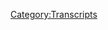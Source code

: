 {{Transcript
    | title         = [[684: May 20, 2022]]
    | caption       = [https://knowledgefight.libsyn.com/684-may-20-2022 Listen to this episode on Libsyn]
    | episodeNumber = [[684: May 20, 2022|684]]
    | length        = 01:12:07
}}

{{MessageBox
    | header     = Warning: Bot Generated Content
    | text       = This transcript was automatically generated by transcription software and likely contains many mistakes and misattributions. Please check the audio for definitive quotes, attribution, and context.
    | image      = N3yvass4myg91.webp
    | imagewidth = 50px
    | id         = warning
}}

{{TranscriptBlock
    | name      = Unknown Speaker
    | timestamp = 00:00:00.000
    | text      = N-N-N-N-N-N-N-Knowledge Fight
}}

{{TranscriptBlock
    | name      = Unknown Speaker
    | timestamp = 00:00:12.960
    | text      = Dan and Jordan, I am sweating
}}

{{TranscriptBlock
    | name      = Unknown Speaker
    | timestamp = 00:00:18.039
    | text      = knowledgefight.com, it's time to pray
}}

{{TranscriptBlock
    | name      = Unknown Speaker
    | timestamp = 00:00:21.280
    | text      = I have great respect for knowledgefight
}}

{{TranscriptBlock
    | name      = Unknown Speaker
    | timestamp = 00:00:23.879
    | text      = knowledgefight
}}

{{TranscriptBlock
    | name      = Unknown Speaker
    | timestamp = 00:00:25.160
    | text      = I'm sick of them posing as if they're the good guys
}}

{{TranscriptBlock
    | name      = Unknown Speaker
    | timestamp = 00:00:27.399
    | text      = Shang, we are the bad guys, knowledgefight
}}

{{TranscriptBlock
    | name      = Unknown Speaker
    | timestamp = 00:00:29.960
    | text      = Dan and Jordan, knowledgefight
}}

{{TranscriptBlock
    | name      = Unknown Speaker
    | timestamp = 00:00:32.159
    | text      = Riddler, Riddler, Riddler
}}

{{TranscriptBlock
    | name      = Unknown Speaker
    | timestamp = 00:00:34.960
    | text      = Need, need money, Riddler, Riddler, Riddler
}}

{{TranscriptBlock
    | name      = Unknown Speaker
    | timestamp = 00:00:39.320
    | text      = Andy and Kansas, Andy and, Andy and
}}

{{TranscriptBlock
    | name      = Unknown Speaker
    | timestamp = 00:00:42.159
    | text      = Stop it, Andy and, Andy and Kansas
}}

{{TranscriptBlock
    | name      = Unknown Speaker
    | timestamp = 00:00:46.159
    | text      = It's time to pray
}}

{{TranscriptBlock
    | name      = Unknown Speaker
    | timestamp = 00:00:47.079
    | text      = Andy and Kansas, you're on the air, thanks for holding
}}

{{TranscriptBlock
    | name      = Unknown Speaker
    | timestamp = 00:00:49.399
    | text      = Hello Alex, I'm a system caller, I'm a huge fan
}}

{{TranscriptBlock
    | name      = Unknown Speaker
    | timestamp = 00:00:51.759
    | text      = I love your work
}}

{{TranscriptBlock
    | name      = Unknown Speaker
    | timestamp = 00:00:52.960
    | text      = knowledgefight
}}

{{TranscriptBlock
    | name      = Unknown Speaker
    | timestamp = 00:00:54.759
    | text      = knowledgefight.com
}}

{{TranscriptBlock
    | name      = Unknown Speaker
    | timestamp = 00:00:58.399
    | text      = I love you
}}

{{TranscriptBlock
    | name      = Unknown Speaker
    | timestamp = 00:00:59.399
    | text      = Hey everybody, welcome back to Knowledge Fight, I'm Dan
}}

{{TranscriptBlock
    | name      = Unknown Speaker
    | timestamp = 00:01:02.560
    | text      = I'm Jordan
}}

{{TranscriptBlock
    | name      = Unknown Speaker
    | timestamp = 00:01:03.560
    | text      = We're a couple dudes, like to sit around, worship at the altar of Selene
}}

{{TranscriptBlock
    | name      = Unknown Speaker
    | timestamp = 00:01:06.280
    | text      = and talk a little bit about Alex Jones
}}

{{TranscriptBlock
    | name      = Unknown Speaker
    | timestamp = 00:01:08.760
    | text      = Oh, indeed we are, Dan
}}

{{TranscriptBlock
    | name      = Unknown Speaker
    | timestamp = 00:01:10.840
    | text      = Jordan
}}

{{TranscriptBlock
    | name      = Unknown Speaker
    | timestamp = 00:01:11.640
    | text      = Dan!
}}

{{TranscriptBlock
    | name      = Unknown Speaker
    | timestamp = 00:01:12.519
    | text      = Jordan!
}}

{{TranscriptBlock
    | name      = Unknown Speaker
    | timestamp = 00:01:13.480
    | text      = Quick question for you
}}

{{TranscriptBlock
    | name      = Unknown Speaker
    | timestamp = 00:01:14.680
    | text      = What's up?
}}

{{TranscriptBlock
    | name      = Unknown Speaker
    | timestamp = 00:01:15.560
    | text      = What's your bright spot?
}}

{{TranscriptBlock
    | name      = Unknown Speaker
    | timestamp = 00:01:16.719
    | text      = My bright spot today, Jordan, is that this is actually a first for us
}}

{{TranscriptBlock
    | name      = Unknown Speaker
    | timestamp = 00:01:22.159
    | text      = I am recording with no shoes on
}}

{{TranscriptBlock
    | name      = Unknown Speaker
    | timestamp = 00:01:28.799
    | text      = There is, the situation we have here is that we are recording remotely
}}

{{TranscriptBlock
    | name      = Unknown Speaker
    | timestamp = 00:01:34.719
    | text      = for, I think, other than the time that you were overseas
}}

{{TranscriptBlock
    | name      = Unknown Speaker
    | timestamp = 00:01:38.920
    | text      = Yeah
}}

{{TranscriptBlock
    | name      = Unknown Speaker
    | timestamp = 00:01:39.719
    | text      = on one of your many vacations, this is the first time we've recorded
}}

{{TranscriptBlock
    | name      = Unknown Speaker
    | timestamp = 00:01:43.799
    | text      = not in the same place, and generally I like to put on, you know, professional pants
}}

{{TranscriptBlock
    | name      = Unknown Speaker
    | timestamp = 00:01:50.200
    | text      = put on socks and shoes
}}

{{TranscriptBlock
    | name      = Unknown Speaker
    | timestamp = 00:01:51.840
    | text      = Wait, wait, wait, those have been professional pants this whole time?
}}

{{TranscriptBlock
    | name      = Unknown Speaker
    | timestamp = 00:01:55.120
    | text      = Semi-professional pants
}}

{{TranscriptBlock
    | name      = Unknown Speaker
    | timestamp = 00:01:57.480
    | text      = Business casual, Dan
}}

{{TranscriptBlock
    | name      = Unknown Speaker
    | timestamp = 00:01:58.959
    | text      = Business casual, that's great, that's great, yeah, yeah, yeah, that's great
}}

{{TranscriptBlock
    | name      = Unknown Speaker
    | timestamp = 00:02:01.959
    | text      = And I thought that it was because I didn't want to do the show in like, you know, without shoes on
}}

{{TranscriptBlock
    | name      = Unknown Speaker
    | timestamp = 00:02:09.080
    | text      = or like feeling like really casual about it, but it turns out, no, I was just
}}

{{TranscriptBlock
    | name      = Unknown Speaker
    | timestamp = 00:02:12.800
    | text      = I just was doing that out of courtesy for you, it turns out, because I'm here, I've got sweatpants and no shoes on
}}

{{TranscriptBlock
    | name      = Unknown Speaker
    | timestamp = 00:02:19.280
    | text      = I feel just fine
}}

{{TranscriptBlock
    | name      = Unknown Speaker
    | timestamp = 00:02:20.919
    | text      = That's crazy, because I really did put pants on for this, I wanted to feel like
}}

{{TranscriptBlock
    | name      = Unknown Speaker
    | timestamp = 00:02:26.960
    | text      = I was like, no, no, no, I'm a professional
}}

{{TranscriptBlock
    | name      = Unknown Speaker
    | timestamp = 00:02:29.639
    | text      = And, you know, I've seen so many of these stories where people accidentally reveal themselves
}}

{{TranscriptBlock
    | name      = Unknown Speaker
    | timestamp = 00:02:35.039
    | text      = so I've got another pair of pants on top of that
}}

{{TranscriptBlock
    | name      = Unknown Speaker
    | timestamp = 00:02:37.639
    | text      = You don't want to toot them
}}

{{TranscriptBlock
    | name      = Unknown Speaker
    | timestamp = 00:02:38.639
    | text      = Just to be in case, yeah, absolutely, no chance of that
}}

{{TranscriptBlock
    | name      = Unknown Speaker
    | timestamp = 00:02:41.479
    | text      = Yeah, that's a reasonable concern, but I do have sweatpants on, so that concern is limited
}}

{{TranscriptBlock
    | name      = Unknown Speaker
    | timestamp = 00:02:48.199
    | text      = And we're not streaming and broadcasting this, so that's another
}}

{{TranscriptBlock
    | name      = Unknown Speaker
    | timestamp = 00:02:51.639
    | text      = No, that's very smart
}}

{{TranscriptBlock
    | name      = Unknown Speaker
    | timestamp = 00:02:52.639
    | text      = But yeah, so we're recording in separate places out of an abundance of caution
}}

{{TranscriptBlock
    | name      = Unknown Speaker
    | timestamp = 00:02:59.840
    | text      = Do you want to get into that at all?
}}

{{TranscriptBlock
    | name      = Unknown Speaker
    | timestamp = 00:03:01.199
    | text      = Yeah, I mean, my partner is ill
}}

{{TranscriptBlock
    | name      = Unknown Speaker
    | timestamp = 00:03:05.000
    | text      = We've taken between us four COVID tests, one at a hospital, and all have come back negative
}}

{{TranscriptBlock
    | name      = Unknown Speaker
    | timestamp = 00:03:12.080
    | text      = So we're pretty sure it's just that regular old flu from the flu times, I guess
}}

{{TranscriptBlock
    | name      = Unknown Speaker
    | timestamp = 00:03:19.560
    | text      = But who knows, you never know, it could be an invisible super strain of COVID
}}

{{TranscriptBlock
    | name      = Unknown Speaker
    | timestamp = 00:03:23.879
    | text      = It's like that kind of thing
}}

{{TranscriptBlock
    | name      = Unknown Speaker
    | timestamp = 00:03:24.879
    | text      = Seems unlikely
}}

{{TranscriptBlock
    | name      = Unknown Speaker
    | timestamp = 00:03:25.879
    | text      = Right, but you know, at this point, fucking, you don't know
}}

{{TranscriptBlock
    | name      = Unknown Speaker
    | timestamp = 00:03:29.840
    | text      = Sure
}}

{{TranscriptBlock
    | name      = Unknown Speaker
    | timestamp = 00:03:30.840
    | text      = And so yeah, we're recording in separate locations out of that abundance of caution
}}

{{TranscriptBlock
    | name      = Unknown Speaker
    | timestamp = 00:03:35.620
    | text      = And unfortunately, because of that, I think we teased that we're gonna have a much longer
}}

{{TranscriptBlock
    | name      = Unknown Speaker
    | timestamp = 00:03:41.719
    | text      = episode on Monday
}}

{{TranscriptBlock
    | name      = Unknown Speaker
    | timestamp = 00:03:42.719
    | text      = Sure, sure
}}

{{TranscriptBlock
    | name      = Unknown Speaker
    | timestamp = 00:03:43.719
    | text      = And spoiler alert, that's because there's a deposition episode coming up
}}

{{TranscriptBlock
    | name      = Unknown Speaker
    | timestamp = 00:03:47.240
    | text      = But we were like, you know what, that has the potential to be super long
}}

{{TranscriptBlock
    | name      = Unknown Speaker
    | timestamp = 00:03:53.639
    | text      = Let's not do that over Zoom thing
}}

{{TranscriptBlock
    | name      = Unknown Speaker
    | timestamp = 00:03:57.960
    | text      = So that's gonna require our best, you know, and I think we do our best whenever we're
}}

{{TranscriptBlock
    | name      = Unknown Speaker
    | timestamp = 00:04:03.360
    | text      = right in there, in the weeds together
}}

{{TranscriptBlock
    | name      = Unknown Speaker
    | timestamp = 00:04:06.280
    | text      = And I need shoes for that
}}

{{TranscriptBlock
    | name      = Unknown Speaker
    | timestamp = 00:04:07.719
    | text      = Yeah, that's true, that is true, you are gonna need shoes for a deposition
}}

{{TranscriptBlock
    | name      = Unknown Speaker
    | timestamp = 00:04:11.120
    | text      = Yeah, so what's your bright spot?
}}

{{TranscriptBlock
    | name      = Unknown Speaker
    | timestamp = 00:04:13.840
    | text      = My bright spot, Dan, it's a couple weeks after my birthday, late May, you know what that
}}

{{TranscriptBlock
    | name      = Unknown Speaker
    | timestamp = 00:04:18.720
    | text      = means
}}

{{TranscriptBlock
    | name      = Unknown Speaker
    | timestamp = 00:04:19.720
    | text      = That means the French Open has begun
}}

{{TranscriptBlock
    | name      = Unknown Speaker
    | timestamp = 00:04:22.040
    | text      = Another tennis-based
}}

{{TranscriptBlock
    | name      = Unknown Speaker
    | timestamp = 00:04:23.560
    | text      = Oh, that's what it's all about, Dan, it's all about the French Open
}}

{{TranscriptBlock
    | name      = Unknown Speaker
    | timestamp = 00:04:27.800
    | text      = C'est trÃ¨s bien, mon ami
}}

{{TranscriptBlock
    | name      = Unknown Speaker
    | timestamp = 00:04:31.040
    | text      = Indeed, indeed
}}

{{TranscriptBlock
    | name      = Unknown Speaker
    | timestamp = 00:04:33.040
    | text      = Yeah, it's the first year in
}}

{{TranscriptBlock
    | name      = Unknown Speaker
    | timestamp = 00:04:34.800
    | text      = Qu'est-ce qu'est-ce pas, sir?
}}

{{TranscriptBlock
    | name      = Unknown Speaker
    | timestamp = 00:04:36.720
    | text      = I think it's the first year in probably 13 that Rafa is not the favorite to win the French
}}

{{TranscriptBlock
    | name      = Unknown Speaker
    | timestamp = 00:04:41.959
    | text      = Open
}}

{{TranscriptBlock
    | name      = Unknown Speaker
    | timestamp = 00:04:42.959
    | text      = Oh, sacre bleu
}}

{{TranscriptBlock
    | name      = Unknown Speaker
    | timestamp = 00:04:43.959
    | text      = 15 years, 15 years, that's crazy
}}

{{TranscriptBlock
    | name      = Unknown Speaker
    | timestamp = 00:04:47.360
    | text      = Mon Dieu
}}

{{TranscriptBlock
    | name      = Unknown Speaker
    | timestamp = 00:04:48.360
    | text      = Mon Dieu indeed, sir
}}

{{TranscriptBlock
    | name      = Unknown Speaker
    | timestamp = 00:04:50.360
    | text      = Running out of French
}}

{{TranscriptBlock
    | name      = Unknown Speaker
    | timestamp = 00:04:54.560
    | text      = Who is the favorite?
}}

{{TranscriptBlock
    | name      = Unknown Speaker
    | timestamp = 00:04:56.399
    | text      = I would say Djokovic is the favorite just because he's older and he's done it more
}}

{{TranscriptBlock
    | name      = Unknown Speaker
    | timestamp = 00:05:02.079
    | text      = Let's see if we can get him kicked out of the country
}}

{{TranscriptBlock
    | name      = Unknown Speaker
    | timestamp = 00:05:04.579
    | text      = I mean, well, yeah, that's the reason he didn't win the Australian
}}

{{TranscriptBlock
    | name      = Unknown Speaker
    | timestamp = 00:05:08.639
    | text      = So I would say that Alcaraz is the person playing the best tennis right now, he's 19
}}

{{TranscriptBlock
    | name      = Unknown Speaker
    | timestamp = 00:05:14.439
    | text      = years old, he's gone from 80 to number six in the world in the past three months
}}

{{TranscriptBlock
    | name      = Unknown Speaker
    | timestamp = 00:05:20.279
    | text      = The man is incredible, and by man, I mean that in the loosest sense of the word because
}}

{{TranscriptBlock
    | name      = Unknown Speaker
    | timestamp = 00:05:25.160
    | text      = he is a child
}}

{{TranscriptBlock
    | name      = Unknown Speaker
    | timestamp = 00:05:26.459
    | text      = I liked that show, that Sam Neill show, Alcaraz
}}

{{TranscriptBlock
    | name      = Unknown Speaker
    | timestamp = 00:05:31.399
    | text      = Oh, sorry, it was a show called Alcaraz, I gotta go
}}

{{TranscriptBlock
    | name      = Unknown Speaker
    | timestamp = 00:05:36.560
    | text      = No, that's right, the recording did not break
}}

{{TranscriptBlock
    | name      = Unknown Speaker
    | timestamp = 00:05:41.319
    | text      = No, short-lived very, very well forgotten TV show Alcaraz, starring Sam Neill
}}

{{TranscriptBlock
    | name      = Unknown Speaker
    | timestamp = 00:05:50.439
    | text      = I think I love Sam Neill
}}

{{TranscriptBlock
    | name      = Unknown Speaker
    | timestamp = 00:05:52.000
    | text      = I think it was Sam Neill
}}

{{TranscriptBlock
    | name      = Unknown Speaker
    | timestamp = 00:05:53.000
    | text      = So yeah, Jordan, today we were going to do something to put Alex on the back burner
}}

{{TranscriptBlock
    | name      = Unknown Speaker
    | timestamp = 00:05:58.439
    | text      = I was wanting to put him in time out because he sucks
}}

{{TranscriptBlock
    | name      = Unknown Speaker
    | timestamp = 00:06:03.759
    | text      = Not a fun time, after the last week's coverage of the Buffalo shooting, I felt like the Alex
}}

{{TranscriptBlock
    | name      = Unknown Speaker
    | timestamp = 00:06:09.879
    | text      = Jones was right stuff about that was just getting to be a little bit obnoxious
}}

{{TranscriptBlock
    | name      = Unknown Speaker
    | timestamp = 00:06:14.519
    | text      = And so the deposition was a green pasture for us to go into, I thought that was going
}}

{{TranscriptBlock
    | name      = Unknown Speaker
    | timestamp = 00:06:18.439
    | text      = to be fun
}}

{{TranscriptBlock
    | name      = Unknown Speaker
    | timestamp = 00:06:19.439
    | text      = It would've been nice
}}

{{TranscriptBlock
    | name      = Unknown Speaker
    | timestamp = 00:06:20.439
    | text      = Sure, and then I was, you know, instead, hey, 2003 is always there, why not?
}}

{{TranscriptBlock
    | name      = Unknown Speaker
    | timestamp = 00:06:27.079
    | text      = Unfortunately, the present day called me back and necessitated that I show back up
}}

{{TranscriptBlock
    | name      = Unknown Speaker
    | timestamp = 00:06:34.319
    | text      = And so today we're going to be going over
}}

{{TranscriptBlock
    | name      = Unknown Speaker
    | timestamp = 00:06:35.759
    | text      = Like a fire in a dumpster, you couldn't stay away, you just had to go get a closer look
}}

{{TranscriptBlock
    | name      = Unknown Speaker
    | timestamp = 00:06:40.680
    | text      = What is burning?
}}

{{TranscriptBlock
    | name      = Unknown Speaker
    | timestamp = 00:06:42.160
    | text      = Yep, yep, that is correct
}}

{{TranscriptBlock
    | name      = Unknown Speaker
    | timestamp = 00:06:44.120
    | text      = And so today we'll check out this flaming trash can that is Friday's show, that is the
}}

{{TranscriptBlock
    | name      = Unknown Speaker
    | timestamp = 00:06:50.040
    | text      = 20th of May, 2022
}}

{{TranscriptBlock
    | name      = Unknown Speaker
    | timestamp = 00:06:53.079
    | text      = And we'll get down to business on that, but first, let's take a little moment to say hello
}}

{{TranscriptBlock
    | name      = Unknown Speaker
    | timestamp = 00:06:55.879
    | text      = to some new wonks
}}

{{TranscriptBlock
    | name      = Unknown Speaker
    | timestamp = 00:06:57.240
    | text      = Oh, that's a great idea
}}

{{TranscriptBlock
    | name      = Unknown Speaker
    | timestamp = 00:06:58.680
    | text      = So first, fill your hand with the earliest episodes because Dan and Jordan's early optimism
}}

{{TranscriptBlock
    | name      = Unknown Speaker
    | timestamp = 00:07:03.240
    | text      = is adorably precious
}}

{{TranscriptBlock
    | name      = Unknown Speaker
    | timestamp = 00:07:04.399
    | text      = Thank you so much, you are now a policy wonk
}}

{{TranscriptBlock
    | name      = Unknown Speaker
    | timestamp = 00:07:05.959
    | text      = I'm a policy wonk
}}

{{TranscriptBlock
    | name      = Unknown Speaker
    | timestamp = 00:07:06.959
    | text      = Thank you very much
}}

{{TranscriptBlock
    | name      = Unknown Speaker
    | timestamp = 00:07:08.959
    | text      = Next, tick with the toy boat, toy boat, toy boat, thank you so much, you are now a policy
}}

{{TranscriptBlock
    | name      = Unknown Speaker
    | timestamp = 00:07:13.240
    | text      = wonk
}}

{{TranscriptBlock
    | name      = Unknown Speaker
    | timestamp = 00:07:14.240
    | text      = I'm a policy wonk
}}

{{TranscriptBlock
    | name      = Unknown Speaker
    | timestamp = 00:07:15.240
    | text      = Thank you very much
}}

{{TranscriptBlock
    | name      = Unknown Speaker
    | timestamp = 00:07:16.240
    | text      = They're out here trying to mix me up, trying to screw me up with these tongue twisters
}}

{{TranscriptBlock
    | name      = Unknown Speaker
    | timestamp = 00:07:20.360
    | text      = Oh my god, it didn't even occur to me that that was a tongue twister, I legit was like
}}

{{TranscriptBlock
    | name      = Unknown Speaker
    | timestamp = 00:07:24.279
    | text      = that must be a reference to some show that I've never seen before
}}

{{TranscriptBlock
    | name      = Unknown Speaker
    | timestamp = 00:07:27.199
    | text      = Nah, nah, nah, they're trying to mess me up
}}

{{TranscriptBlock
    | name      = Unknown Speaker
    | timestamp = 00:07:29.079
    | text      = Next
}}

{{TranscriptBlock
    | name      = Unknown Speaker
    | timestamp = 00:07:30.079
    | text      = Ah, I gotcha
}}

{{TranscriptBlock
    | name      = Unknown Speaker
    | timestamp = 00:07:31.079
    | text      = Finn's to the left, Finn's to the right, and I'm the only wonk in town, thank you so much,
}}

{{TranscriptBlock
    | name      = Unknown Speaker
    | timestamp = 00:07:34.800
    | text      = you are now a policy wonk
}}

{{TranscriptBlock
    | name      = Unknown Speaker
    | timestamp = 00:07:35.800
    | text      = I'm a policy wonk
}}

{{TranscriptBlock
    | name      = Unknown Speaker
    | timestamp = 00:07:36.800
    | text      = Thank you very much
}}

{{TranscriptBlock
    | name      = Unknown Speaker
    | timestamp = 00:07:37.800
    | text      = New rule, no more Jimmy Buffett references in the policy wonk shout outs
}}

{{TranscriptBlock
    | name      = Unknown Speaker
    | timestamp = 00:07:42.519
    | text      = Good rule
}}

{{TranscriptBlock
    | name      = Unknown Speaker
    | timestamp = 00:07:43.519
    | text      = Next, boobakar bah, probably the only person in Senegal who's ever heard of Alex Jones,
}}

{{TranscriptBlock
    | name      = Unknown Speaker
    | timestamp = 00:07:48.439
    | text      = thank you so much, you are now a policy wonk
}}

{{TranscriptBlock
    | name      = Unknown Speaker
    | timestamp = 00:07:49.800
    | text      = I'm a policy wonk
}}

{{TranscriptBlock
    | name      = Unknown Speaker
    | timestamp = 00:07:50.800
    | text      = Thank you very much
}}

{{TranscriptBlock
    | name      = Unknown Speaker
    | timestamp = 00:07:51.800
    | text      = Thank you
}}

{{TranscriptBlock
    | name      = Unknown Speaker
    | timestamp = 00:07:52.800
    | text      = Next, frightfest was a blast at six false flags, once great America, thank you so much,
}}

{{TranscriptBlock
    | name      = Unknown Speaker
    | timestamp = 00:07:58.040
    | text      = you are now a policy wonk
}}

{{TranscriptBlock
    | name      = Unknown Speaker
    | timestamp = 00:07:59.040
    | text      = I'm a policy wonk
}}

{{TranscriptBlock
    | name      = Unknown Speaker
    | timestamp = 00:08:00.160
    | text      = I like that one, that was good
}}

{{TranscriptBlock
    | name      = Unknown Speaker
    | timestamp = 00:08:02.240
    | text      = Next, the giant blue worm that lives rent free in Bill Ogden's office, thank you so
}}

{{TranscriptBlock
    | name      = Unknown Speaker
    | timestamp = 00:08:06.759
    | text      = much, you are now a policy wonk
}}

{{TranscriptBlock
    | name      = Unknown Speaker
    | timestamp = 00:08:08.240
    | text      = I'm a policy wonk
}}

{{TranscriptBlock
    | name      = Unknown Speaker
    | timestamp = 00:08:09.240
    | text      = Thank you very much
}}

{{TranscriptBlock
    | name      = Unknown Speaker
    | timestamp = 00:08:10.800
    | text      = Thank you, and so, Jordan, we come to the beginning of our episode here
}}

{{TranscriptBlock
    | name      = Unknown Speaker
    | timestamp = 00:08:16.120
    | text      = Excellent
}}

{{TranscriptBlock
    | name      = Unknown Speaker
    | timestamp = 00:08:17.480
    | text      = And here's the deal, Alex has got big news, that's really why we have to stay in the present
}}

{{TranscriptBlock
    | name      = Unknown Speaker
    | timestamp = 00:08:23.879
    | text      = There's really, really
}}

{{TranscriptBlock
    | name      = Unknown Speaker
    | timestamp = 00:08:24.879
    | text      = I gotcha
}}

{{TranscriptBlock
    | name      = Unknown Speaker
    | timestamp = 00:08:25.879
    | text      = There's drastically, drastically big news afoot, and this is how Alex begins his show
}}

{{TranscriptBlock
    | name      = Unknown Speaker
    | timestamp = 00:08:31.040
    | text      = here on Friday
}}

{{TranscriptBlock
    | name      = Unknown Speaker
    | timestamp = 00:08:32.279
    | text      = It is Friday, May 20th, the year is 2022, and we are going to break here today, starting
}}

{{TranscriptBlock
    | name      = Unknown Speaker
    | timestamp = 00:08:41.879
    | text      = now, the biggest news of my 28 year history, and we saw this coming months ago, we can
}}

{{TranscriptBlock
    | name      = Unknown Speaker
    | timestamp = 00:08:51.000
    | text      = have the archivist, which I haven't directed him to do yet, go back to the dates, this
}}

{{TranscriptBlock
    | name      = Unknown Speaker
    | timestamp = 00:08:55.759
    | text      = was announced last year, and then at the start of 2022, and show when Bill Gates said it,
}}

{{TranscriptBlock
    | name      = Unknown Speaker
    | timestamp = 00:09:01.559
    | text      = and then show when I made the warning, but now it's happened
}}

{{TranscriptBlock
    | name      = Unknown Speaker
    | timestamp = 00:09:06.000
    | text      = So yeah, we got the biggest news of Alex's career here
}}

{{TranscriptBlock
    | name      = Unknown Speaker
    | timestamp = 00:09:08.720
    | text      = It's happened, it's happened, what's happened?
}}

{{TranscriptBlock
    | name      = Unknown Speaker
    | timestamp = 00:09:11.360
    | text      = Mhmm
}}

{{TranscriptBlock
    | name      = Unknown Speaker
    | timestamp = 00:09:12.360
    | text      = It's happened
}}

{{TranscriptBlock
    | name      = Unknown Speaker
    | timestamp = 00:09:13.360
    | text      = Yeah, it's happened
}}

{{TranscriptBlock
    | name      = Unknown Speaker
    | timestamp = 00:09:14.360
    | text      = Well, but I mean like all of it, or just some of it?
}}

{{TranscriptBlock
    | name      = Unknown Speaker
    | timestamp = 00:09:17.399
    | text      = Well, I feel like we hear periodically about the biggest news of Alex's career, I feel
}}

{{TranscriptBlock
    | name      = Unknown Speaker
    | timestamp = 00:09:21.679
    | text      = like this is something that has taken on a boy-cried-wolf quality
}}

{{TranscriptBlock
    | name      = Unknown Speaker
    | timestamp = 00:09:25.320
    | text      = I mean, are we rolling down our windows in traffic, is that how important this news is?
}}

{{TranscriptBlock
    | name      = Unknown Speaker
    | timestamp = 00:09:30.799
    | text      = You will later be implored to call people and tell them to tune in
}}

{{TranscriptBlock
    | name      = Unknown Speaker
    | timestamp = 00:09:34.600
    | text      = I don't know if it's quite at the point of stopping traffic, but it's probably fairly
}}

{{TranscriptBlock
    | name      = Unknown Speaker
    | timestamp = 00:09:39.879
    | text      = close
}}

{{TranscriptBlock
    | name      = Unknown Speaker
    | timestamp = 00:09:40.879
    | text      = Yeah, okay, gotcha
}}

{{TranscriptBlock
    | name      = Unknown Speaker
    | timestamp = 00:09:41.879
    | text      = See, here's the thing man, the news that Alex has to cover, biggest of his career, absolutely,
}}

{{TranscriptBlock
    | name      = Unknown Speaker
    | timestamp = 00:09:47.440
    | text      = without a doubt, is so big that like he just can't get to it, can't get to it
}}

{{TranscriptBlock
    | name      = Unknown Speaker
    | timestamp = 00:09:53.279
    | text      = Of course not
}}

{{TranscriptBlock
    | name      = Unknown Speaker
    | timestamp = 00:09:54.279
    | text      = Now, this is so big that if you just mention it or talk about it, it doesn't do it justice,
}}

{{TranscriptBlock
    | name      = Unknown Speaker
    | timestamp = 00:10:02.019
    | text      = and so the best way to start with this is this way
}}

{{TranscriptBlock
    | name      = Unknown Speaker
    | timestamp = 00:10:06.399
    | text      = Which way?
}}

{{TranscriptBlock
    | name      = Unknown Speaker
    | timestamp = 00:10:07.960
    | text      = If you remember three years ago, we said the UN is going to release some type of bioweapon,
}}

{{TranscriptBlock
    | name      = Unknown Speaker
    | timestamp = 00:10:13.879
    | text      = probably a SARS-COVID type, that's what they're cooking up, we already had the documents then,
}}

{{TranscriptBlock
    | name      = Unknown Speaker
    | timestamp = 00:10:18.960
    | text      = they were up there bragging on C-SPAN, Peter Daszak and Fauci that a big imminent thing
}}

{{TranscriptBlock
    | name      = Unknown Speaker
    | timestamp = 00:10:23.279
    | text      = was about to happen, it would change the whole world and blow up the FDA system and other
}}

{{TranscriptBlock
    | name      = Unknown Speaker
    | timestamp = 00:10:27.919
    | text      = systems and allow them to just get things approved instantly, and it would be mRNA,
}}

{{TranscriptBlock
    | name      = Unknown Speaker
    | timestamp = 00:10:32.000
    | text      = we played all those clips
}}

{{TranscriptBlock
    | name      = Unknown Speaker
    | timestamp = 00:10:33.000
    | text      = All of them, so this isn't accurate, for one thing, Alex has been claiming that a false
}}

{{TranscriptBlock
    | name      = Unknown Speaker
    | timestamp = 00:10:40.240
    | text      = flag bio-attack is right around the corner regularly for the past 20 years, he definitely
}}

{{TranscriptBlock
    | name      = Unknown Speaker
    | timestamp = 00:10:44.820
    | text      = could find some clips of him saying something like that from 2019 in the same way that he
}}

{{TranscriptBlock
    | name      = Unknown Speaker
    | timestamp = 00:10:48.720
    | text      = could find clips where he said that in 2008 or any other year
}}

{{TranscriptBlock
    | name      = Unknown Speaker
    | timestamp = 00:10:51.840
    | text      = I mean, I honestly kind of thought we were still doing a 2003 episode, I feel like that
}}

{{TranscriptBlock
    | name      = Unknown Speaker
    | timestamp = 00:10:57.120
    | text      = could have been there
}}

{{TranscriptBlock
    | name      = Unknown Speaker
    | timestamp = 00:10:58.120
    | text      = We'll get to how heavy the overlaps are a little bit later
}}

{{TranscriptBlock
    | name      = Unknown Speaker
    | timestamp = 00:11:01.000
    | text      = So beyond that, Alex is making shit up about what he predicted in order to make himself
}}

{{TranscriptBlock
    | name      = Unknown Speaker
    | timestamp = 00:11:05.559
    | text      = seem more accurate, he wasn't talking about mRNA vaccines until right up to the point
}}

{{TranscriptBlock
    | name      = Unknown Speaker
    | timestamp = 00:11:10.639
    | text      = where the right-wing blogs he reads, the headlines, started to get upset about that as a new angle
}}

{{TranscriptBlock
    | name      = Unknown Speaker
    | timestamp = 00:11:15.720
    | text      = to attack vaccines as a whole
}}

{{TranscriptBlock
    | name      = Unknown Speaker
    | timestamp = 00:11:18.039
    | text      = This is part of the reason that Alex Jones was right, that meme is so insidious, if you've
}}

{{TranscriptBlock
    | name      = Unknown Speaker
    | timestamp = 00:11:23.080
    | text      = bought into the Alex Jones was right game, then you might be far more willing to hear
}}

{{TranscriptBlock
    | name      = Unknown Speaker
    | timestamp = 00:11:27.460
    | text      = Alex make stuff up about his past predictions and accept them as true
}}

{{TranscriptBlock
    | name      = Unknown Speaker
    | timestamp = 00:11:31.679
    | text      = Once you believe that Alex has been right more about stuff than you think, you subordinate
}}

{{TranscriptBlock
    | name      = Unknown Speaker
    | timestamp = 00:11:36.279
    | text      = your own instincts and critical thinking to Alex's imaginary expertise, and that's dangerous
}}

{{TranscriptBlock
    | name      = Unknown Speaker
    | timestamp = 00:11:42.000
    | text      = Also
}}

{{TranscriptBlock
    | name      = Unknown Speaker
    | timestamp = 00:11:43.000
    | text      = Yeah, just believing that Alex knew what mRNA before it was on a conservative blog is just
}}

{{TranscriptBlock
    | name      = Unknown Speaker
    | timestamp = 00:11:48.000
    | text      = absurd
}}

{{TranscriptBlock
    | name      = Unknown Speaker
    | timestamp = 00:11:49.000
    | text      = Yeah
}}

{{TranscriptBlock
    | name      = Unknown Speaker
    | timestamp = 00:11:50.000
    | text      = Yeah
}}

{{TranscriptBlock
    | name      = Unknown Speaker
    | timestamp = 00:11:51.000
    | text      = He's, that's nonsense
}}

{{TranscriptBlock
    | name      = Unknown Speaker
    | timestamp = 00:11:52.000
    | text      = Yeah
}}

{{TranscriptBlock
    | name      = Unknown Speaker
    | timestamp = 00:11:53.000
    | text      = Also, the reason that Alex is starting off covering this story by rambling bullshit about
}}

{{TranscriptBlock
    | name      = Unknown Speaker
    | timestamp = 00:11:57.159
    | text      = how he's been so right about stuff in the past is because it's a less openly desperate
}}

{{TranscriptBlock
    | name      = Unknown Speaker
    | timestamp = 00:12:01.879
    | text      = way for him to beg the audience to believe what he's about to tell them
}}

{{TranscriptBlock
    | name      = Unknown Speaker
    | timestamp = 00:12:05.480
    | text      = Right
}}

{{TranscriptBlock
    | name      = Unknown Speaker
    | timestamp = 00:12:06.480
    | text      = It's essentially like, you've got to take me seriously because don't you remember how
}}

{{TranscriptBlock
    | name      = Unknown Speaker
    | timestamp = 00:12:10.240
    | text      = right I've been about everything I've actually been wrong about?
}}

{{TranscriptBlock
    | name      = Unknown Speaker
    | timestamp = 00:12:13.360
    | text      = Listen, straight up, I am going to warn you by telling you how right I've always been,
}}

{{TranscriptBlock
    | name      = Unknown Speaker
    | timestamp = 00:12:18.759
    | text      = how wrong I'm about to be right into your face, and it's going to be loud
}}

{{TranscriptBlock
    | name      = Unknown Speaker
    | timestamp = 00:12:24.879
    | text      = So we have we have some dangerous world developments upon us that Alex is going to get into before
}}

{{TranscriptBlock
    | name      = Unknown Speaker
    | timestamp = 00:12:30.600
    | text      = he gets into the most important news of his career, but I guess this kind of actually
}}

{{TranscriptBlock
    | name      = Unknown Speaker
    | timestamp = 00:12:34.960
    | text      = is involved
}}

{{TranscriptBlock
    | name      = Unknown Speaker
    | timestamp = 00:12:35.960
    | text      = Now, let's move into what's currently happening.
}}

{{TranscriptBlock
    | name      = Unknown Speaker
    | timestamp = 00:12:38.360
    | text      = The UN starts their meetings on the 23rd of the 28th in Switzerland, in Geneva, they signed
}}

{{TranscriptBlock
    | name      = Unknown Speaker
    | timestamp = 00:12:45.840
    | text      = a deal two weeks ago that the World Economic Forum will direct them to private corporations
}}

{{TranscriptBlock
    | name      = Unknown Speaker
    | timestamp = 00:12:50.700
    | text      = are now in direct control of the UN.
}}

{{TranscriptBlock
    | name      = Unknown Speaker
    | timestamp = 00:12:52.759
    | text      = They say the treaty's secret, but Tedros and Gates, we played the clips all over the news,
}}

{{TranscriptBlock
    | name      = Unknown Speaker
    | timestamp = 00:12:57.960
    | text      = have said yes, Biden has gone in and gotten a copy of the treaty and has demanded that
}}

{{TranscriptBlock
    | name      = Unknown Speaker
    | timestamp = 00:13:04.159
    | text      = the UN be given power over nation states to sanction even with military operations, anyone
}}

{{TranscriptBlock
    | name      = Unknown Speaker
    | timestamp = 00:13:10.259
    | text      = that doesn't follow the US orders.
}}

{{TranscriptBlock
    | name      = Unknown Speaker
    | timestamp = 00:13:12.320
    | text      = So this is a world government treaty, putting the UN in control of the major Western militaries
}}

{{TranscriptBlock
    | name      = Unknown Speaker
    | timestamp = 00:13:18.639
    | text      = to enforce the new lockdown that will make the last one look like a walk in the park
}}

{{TranscriptBlock
    | name      = Unknown Speaker
    | timestamp = 00:13:23.480
    | text      = even compared to what you saw in places like Australia and New Zealand and Canada.
}}

{{TranscriptBlock
    | name      = Unknown Speaker
    | timestamp = 00:13:29.679
    | text      = So this is a whole load of bullshit.
}}

{{TranscriptBlock
    | name      = Unknown Speaker
    | timestamp = 00:13:33.039
    | text      = Which corporations own the UN?
}}

{{TranscriptBlock
    | name      = Unknown Speaker
    | timestamp = 00:13:35.480
    | text      = When did Biden send this treaty letter slash thing?
}}

{{TranscriptBlock
    | name      = Unknown Speaker
    | timestamp = 00:13:38.840
    | text      = What?
}}

{{TranscriptBlock
    | name      = Unknown Speaker
    | timestamp = 00:13:39.840
    | text      = Yeah, it's a lot of made up fun stuff from conspiracy blogs and what have you.
}}

{{TranscriptBlock
    | name      = Unknown Speaker
    | timestamp = 00:13:43.879
    | text      = So in the upcoming World Health Assembly meeting that's happening in the, actually, I believe
}}

{{TranscriptBlock
    | name      = Unknown Speaker
    | timestamp = 00:13:49.159
    | text      = it starts today.
}}

{{TranscriptBlock
    | name      = Unknown Speaker
    | timestamp = 00:13:50.159
    | text      = Do they all go to the gym and sit cross legged?
}}

{{TranscriptBlock
    | name      = Unknown Speaker
    | timestamp = 00:13:57.159
    | text      = There's a group of kids in action or whatever who do a song and dance number.
}}

{{TranscriptBlock
    | name      = Unknown Speaker
    | timestamp = 00:14:02.480
    | text      = Somebody tells them to stop smoking.
}}

{{TranscriptBlock
    | name      = Unknown Speaker
    | timestamp = 00:14:04.799
    | text      = There's a planned discussion of the international health regulations and there's an aim at improving
}}

{{TranscriptBlock
    | name      = Unknown Speaker
    | timestamp = 00:14:09.480
    | text      = international responses to future pandemic threats.
}}

{{TranscriptBlock
    | name      = Unknown Speaker
    | timestamp = 00:14:12.580
    | text      = That's basically the kernel of truth that's behind all this bullshit.
}}

{{TranscriptBlock
    | name      = Unknown Speaker
    | timestamp = 00:14:16.100
    | text      = Of course, of course.
}}

{{TranscriptBlock
    | name      = Unknown Speaker
    | timestamp = 00:14:17.100
    | text      = So much of what Alex is talking about traces back to narratives that have spread about
}}

{{TranscriptBlock
    | name      = Unknown Speaker
    | timestamp = 00:14:20.600
    | text      = the amendments that could be added to these regulations.
}}

{{TranscriptBlock
    | name      = Unknown Speaker
    | timestamp = 00:14:24.000
    | text      = Some of the amendments in these blogs are made up, but there's one that has to do with
}}

{{TranscriptBlock
    | name      = Unknown Speaker
    | timestamp = 00:14:28.200
    | text      = Article 12 that's actually real, but it's being lied about.
}}

{{TranscriptBlock
    | name      = Unknown Speaker
    | timestamp = 00:14:32.200
    | text      = This proposed amendment would change how the director general of the WHO determines a health
}}

{{TranscriptBlock
    | name      = Unknown Speaker
    | timestamp = 00:14:36.879
    | text      = emergency.
}}

{{TranscriptBlock
    | name      = Unknown Speaker
    | timestamp = 00:14:37.879
    | text      = Previously, the director general and the state where the pandemic is thought to be active
}}

{{TranscriptBlock
    | name      = Unknown Speaker
    | timestamp = 00:14:42.440
    | text      = would need to agree on the fact that there is a health emergency before the World Health
}}

{{TranscriptBlock
    | name      = Unknown Speaker
    | timestamp = 00:14:46.559
    | text      = Organization could make a determination.
}}

{{TranscriptBlock
    | name      = Unknown Speaker
    | timestamp = 00:14:50.679
    | text      = Now the state party is not required to agree that there's a health emergency.
}}

{{TranscriptBlock
    | name      = Unknown Speaker
    | timestamp = 00:14:55.960
    | text      = The impetus of this amendment is really obvious.
}}

{{TranscriptBlock
    | name      = Unknown Speaker
    | timestamp = 00:14:58.919
    | text      = There's a concern that in the early days of COVID, the Chinese government may not have
}}

{{TranscriptBlock
    | name      = Unknown Speaker
    | timestamp = 00:15:02.580
    | text      = been perfectly transparent about the situation and whether or not that had a material impact
}}

{{TranscriptBlock
    | name      = Unknown Speaker
    | timestamp = 00:15:07.200
    | text      = on how the world responded, it raises important points.
}}

{{TranscriptBlock
    | name      = Unknown Speaker
    | timestamp = 00:15:11.080
    | text      = If there's a public health emergency that could affect other countries and possibly
}}

{{TranscriptBlock
    | name      = Unknown Speaker
    | timestamp = 00:15:14.240
    | text      = the entire world, what do you do if you have reason to suspect that a country isn't being
}}

{{TranscriptBlock
    | name      = Unknown Speaker
    | timestamp = 00:15:18.879
    | text      = forthcoming about the situation or not cooperating or giving information and data to the rest
}}

{{TranscriptBlock
    | name      = Unknown Speaker
    | timestamp = 00:15:24.899
    | text      = of the world to base their decisions on?
}}

{{TranscriptBlock
    | name      = Unknown Speaker
    | timestamp = 00:15:28.200
    | text      = This amendment seeks to address this by allowing the World Health Organization to not require
}}

{{TranscriptBlock
    | name      = Unknown Speaker
    | timestamp = 00:15:32.620
    | text      = a state to sign on to their determination before they make it.
}}

{{TranscriptBlock
    | name      = Unknown Speaker
    | timestamp = 00:15:36.740
    | text      = That being said, this does nothing to make the UN or the World Health Organization able
}}

{{TranscriptBlock
    | name      = Unknown Speaker
    | timestamp = 00:15:39.960
    | text      = to enforce anything, nor does it make them able to take over all the West's militaries
}}

{{TranscriptBlock
    | name      = Unknown Speaker
    | timestamp = 00:15:45.240
    | text      = and put people into a lockdown.
}}

{{TranscriptBlock
    | name      = Unknown Speaker
    | timestamp = 00:15:47.000
    | text      = This is ridiculous.
}}

{{TranscriptBlock
    | name      = Unknown Speaker
    | timestamp = 00:15:48.320
    | text      = Yeah, I do appreciate how powerful the UN is in the conservative mind.
}}

{{TranscriptBlock
    | name      = Unknown Speaker
    | timestamp = 00:15:54.659
    | text      = It's so strong.
}}

{{TranscriptBlock
    | name      = Unknown Speaker
    | timestamp = 00:15:56.720
    | text      = So powerful.
}}

{{TranscriptBlock
    | name      = Unknown Speaker
    | timestamp = 00:15:57.720
    | text      = The idea that the UN would actually be able to go into China and look at their anything
}}

{{TranscriptBlock
    | name      = Unknown Speaker
    | timestamp = 00:16:02.960
    | text      = without China's consent, get the fuck out of here.
}}

{{TranscriptBlock
    | name      = Unknown Speaker
    | timestamp = 00:16:05.759
    | text      = Yeah, yeah.
}}

{{TranscriptBlock
    | name      = Unknown Speaker
    | timestamp = 00:16:06.759
    | text      = Come on.
}}

{{TranscriptBlock
    | name      = Unknown Speaker
    | timestamp = 00:16:07.759
    | text      = The International Health Regulations, even if you read them, they specifically say that
}}

{{TranscriptBlock
    | name      = Unknown Speaker
    | timestamp = 00:16:13.320
    | text      = a state is able to agree with, comply or not comply with World Health Organization's recommendations.
}}

{{TranscriptBlock
    | name      = Unknown Speaker
    | timestamp = 00:16:21.279
    | text      = Those are all the options.
}}

{{TranscriptBlock
    | name      = Unknown Speaker
    | timestamp = 00:16:22.279
    | text      = You can do whatever they want.
}}

{{TranscriptBlock
    | name      = Unknown Speaker
    | timestamp = 00:16:24.279
    | text      = Yes, gotcha.
}}

{{TranscriptBlock
    | name      = Unknown Speaker
    | timestamp = 00:16:25.279
    | text      = Yeah.
}}

{{TranscriptBlock
    | name      = Unknown Speaker
    | timestamp = 00:16:26.279
    | text      = So that doesn't do it.
}}

{{TranscriptBlock
    | name      = Unknown Speaker
    | timestamp = 00:16:27.279
    | text      = It doesn't do anything.
}}

{{TranscriptBlock
    | name      = Unknown Speaker
    | timestamp = 00:16:28.279
    | text      = It's just a load of shit.
}}

{{TranscriptBlock
    | name      = Unknown Speaker
    | timestamp = 00:16:29.779
    | text      = So I think the amendment that they're really mad about is the one where you have to quarter
}}

{{TranscriptBlock
    | name      = Unknown Speaker
    | timestamp = 00:16:34.440
    | text      = and feed soldiers.
}}

{{TranscriptBlock
    | name      = Unknown Speaker
    | timestamp = 00:16:36.399
    | text      = That's the craziest one, you know, that you can send soldiers into your home.
}}

{{TranscriptBlock
    | name      = Unknown Speaker
    | timestamp = 00:16:40.480
    | text      = It's terrible.
}}

{{TranscriptBlock
    | name      = Unknown Speaker
    | timestamp = 00:16:41.480
    | text      = Pandemic soldiers, no less.
}}

{{TranscriptBlock
    | name      = Unknown Speaker
    | timestamp = 00:16:43.399
    | text      = Absolutely.
}}

{{TranscriptBlock
    | name      = Unknown Speaker
    | timestamp = 00:16:44.399
    | text      = Doctors, nurses, you must quarter everyone.
}}

{{TranscriptBlock
    | name      = Unknown Speaker
    | timestamp = 00:16:48.240
    | text      = So Alex believes that they've been broadcasting this stuff, that there's going to be another
}}

{{TranscriptBlock
    | name      = Unknown Speaker
    | timestamp = 00:16:54.960
    | text      = pandemic.
}}

{{TranscriptBlock
    | name      = Unknown Speaker
    | timestamp = 00:16:55.960
    | text      = I mean, spoiler alert, all this is about monkey pox.
}}

{{TranscriptBlock
    | name      = Unknown Speaker
    | timestamp = 00:16:58.120
    | text      = And we'll get to that here in a minute.
}}

{{TranscriptBlock
    | name      = Unknown Speaker
    | timestamp = 00:16:59.580
    | text      = But Alex is like, yeah, they said all this in advance in order to let you know that it's
}}

{{TranscriptBlock
    | name      = Unknown Speaker
    | timestamp = 00:17:05.900
    | text      = going to happen because they're like villains in comic books.
}}

{{TranscriptBlock
    | name      = Unknown Speaker
    | timestamp = 00:17:11.259
    | text      = Because Alex believes that the world is basically a children's cartoon.
}}

{{TranscriptBlock
    | name      = Unknown Speaker
    | timestamp = 00:17:14.599
    | text      = Yeah.
}}

{{TranscriptBlock
    | name      = Unknown Speaker
    | timestamp = 00:17:15.599
    | text      = So you have that going on and what is their pretext going to be?
}}

{{TranscriptBlock
    | name      = Unknown Speaker
    | timestamp = 00:17:19.420
    | text      = And that's the new big story.
}}

{{TranscriptBlock
    | name      = Unknown Speaker
    | timestamp = 00:17:20.759
    | text      = And this has been going on for a few weeks.
}}

{{TranscriptBlock
    | name      = Unknown Speaker
    | timestamp = 00:17:24.619
    | text      = And back last year and earlier this year, I said it over and over again, I said these
}}

{{TranscriptBlock
    | name      = Unknown Speaker
    | timestamp = 00:17:28.240
    | text      = criminals always telegraph what they're going to do to hide it in plain view, and to be
}}

{{TranscriptBlock
    | name      = Unknown Speaker
    | timestamp = 00:17:33.079
    | text      = confident to their criminal armies who are involved in this, that they're going to get
}}

{{TranscriptBlock
    | name      = Unknown Speaker
    | timestamp = 00:17:37.160
    | text      = away with it.
}}

{{TranscriptBlock
    | name      = Unknown Speaker
    | timestamp = 00:17:38.599
    | text      = This is what psychos do.
}}

{{TranscriptBlock
    | name      = Unknown Speaker
    | timestamp = 00:17:39.720
    | text      = They love to brag.
}}

{{TranscriptBlock
    | name      = Unknown Speaker
    | timestamp = 00:17:42.299
    | text      = So that's basic criminology.
}}

{{TranscriptBlock
    | name      = Unknown Speaker
    | timestamp = 00:17:45.299
    | text      = That's why in all the supervillain cartoons and Marvel cartoons and James Bond movies,
}}

{{TranscriptBlock
    | name      = Unknown Speaker
    | timestamp = 00:17:50.519
    | text      = the villain always monologues and you think, why do they monologue?
}}

{{TranscriptBlock
    | name      = Unknown Speaker
    | timestamp = 00:17:53.680
    | text      = Well, because that's actually what villains do.
}}

{{TranscriptBlock
    | name      = Unknown Speaker
    | timestamp = 00:17:56.200
    | text      = Oh, dramatic tension.
}}

{{TranscriptBlock
    | name      = Unknown Speaker
    | timestamp = 00:17:57.200
    | text      = That's what I was thinking.
}}

{{TranscriptBlock
    | name      = Unknown Speaker
    | timestamp = 00:17:58.200
    | text      = That's one reason.
}}

{{TranscriptBlock
    | name      = Unknown Speaker
    | timestamp = 00:17:59.200
    | text      = I was thinking dramatic tension.
}}

{{TranscriptBlock
    | name      = Unknown Speaker
    | timestamp = 00:18:00.200
    | text      = Yeah.
}}

{{TranscriptBlock
    | name      = Unknown Speaker
    | timestamp = 00:18:01.200
    | text      = Yeah, that's one thing, dramatic tension, heightening the mood.
}}

{{TranscriptBlock
    | name      = Unknown Speaker
    | timestamp = 00:18:05.240
    | text      = It's also a helpful way to explain elements of the plot that would be difficult to do
}}

{{TranscriptBlock
    | name      = Unknown Speaker
    | timestamp = 00:18:08.680
    | text      = any other way.
}}

{{TranscriptBlock
    | name      = Unknown Speaker
    | timestamp = 00:18:09.680
    | text      = Yeah.
}}

{{TranscriptBlock
    | name      = Unknown Speaker
    | timestamp = 00:18:10.680
    | text      = Yeah.
}}

{{TranscriptBlock
    | name      = Unknown Speaker
    | timestamp = 00:18:11.680
    | text      = I mean, many people use those for exposition.
}}

{{TranscriptBlock
    | name      = Unknown Speaker
    | timestamp = 00:18:13.920
    | text      = Yeah.
}}

{{TranscriptBlock
    | name      = Unknown Speaker
    | timestamp = 00:18:14.920
    | text      = Yeah.
}}

{{TranscriptBlock
    | name      = Unknown Speaker
    | timestamp = 00:18:15.920
    | text      = Because as viewers, we're aware of a lot of stuff that the characters aren't.
}}

{{TranscriptBlock
    | name      = Unknown Speaker
    | timestamp = 00:18:18.680
    | text      = And so the bad guy telling the hero what their plan is, it kind of serves as a shortcut to
}}

{{TranscriptBlock
    | name      = Unknown Speaker
    | timestamp = 00:18:23.259
    | text      = get them up to speed on what everyone's doing so we're all on the same page and we can get
}}

{{TranscriptBlock
    | name      = Unknown Speaker
    | timestamp = 00:18:26.559
    | text      = to the climax of the film.
}}

{{TranscriptBlock
    | name      = Unknown Speaker
    | timestamp = 00:18:28.960
    | text      = It's not something that is from basic criminology or whatever.
}}

{{TranscriptBlock
    | name      = Unknown Speaker
    | timestamp = 00:18:32.599
    | text      = No, I mean, it's pretty much like the villain giving a quick fill in, like, hey, listen,
}}

{{TranscriptBlock
    | name      = Unknown Speaker
    | timestamp = 00:18:38.359
    | text      = we've been showing the audience all of this stuff.
}}

{{TranscriptBlock
    | name      = Unknown Speaker
    | timestamp = 00:18:40.359
    | text      = I'm going to download this real quick into you.
}}

{{TranscriptBlock
    | name      = Unknown Speaker
    | timestamp = 00:18:42.880
    | text      = You're going to be like, holy shit, I can't believe he pulled that off.
}}

{{TranscriptBlock
    | name      = Unknown Speaker
    | timestamp = 00:18:45.259
    | text      = I know, you know, oh man, you killed me.
}}

{{TranscriptBlock
    | name      = Unknown Speaker
    | timestamp = 00:18:48.079
    | text      = Well, you know everything now as the hero of the film, so you're able to respond appropriately
}}

{{TranscriptBlock
    | name      = Unknown Speaker
    | timestamp = 00:18:52.940
    | text      = and know what the deal is as you enter the final act.
}}

{{TranscriptBlock
    | name      = Unknown Speaker
    | timestamp = 00:18:56.319
    | text      = Yes.
}}

{{TranscriptBlock
    | name      = Unknown Speaker
    | timestamp = 00:18:57.319
    | text      = So stupid.
}}

{{TranscriptBlock
    | name      = Unknown Speaker
    | timestamp = 00:18:58.319
    | text      = So stupid.
}}

{{TranscriptBlock
    | name      = Unknown Speaker
    | timestamp = 00:18:59.319
    | text      = Real life criminology.
}}

{{TranscriptBlock
    | name      = Unknown Speaker
    | timestamp = 00:19:00.319
    | text      = That's what these people do.
}}

{{TranscriptBlock
    | name      = Unknown Speaker
    | timestamp = 00:19:01.319
    | text      = Basic criminology.
}}

{{TranscriptBlock
    | name      = Unknown Speaker
    | timestamp = 00:19:02.319
    | text      = Yeah.
}}

{{TranscriptBlock
    | name      = Unknown Speaker
    | timestamp = 00:19:03.319
    | text      = Also, I thought Alex's imaginary enemies do this announcing stuff in advance because they
}}

{{TranscriptBlock
    | name      = Unknown Speaker
    | timestamp = 00:19:06.559
    | text      = have to, according to intergalactic laws.
}}

{{TranscriptBlock
    | name      = Unknown Speaker
    | timestamp = 00:19:09.319
    | text      = I thought they had to tell everyone what they were going to do, so if you don't choose to
}}

{{TranscriptBlock
    | name      = Unknown Speaker
    | timestamp = 00:19:12.240
    | text      = fight back against it, you're basically accepting and consenting to what they're doing.
}}

{{TranscriptBlock
    | name      = Unknown Speaker
    | timestamp = 00:19:17.059
    | text      = Alex seems to have forgotten that storyline.
}}

{{TranscriptBlock
    | name      = Unknown Speaker
    | timestamp = 00:19:19.039
    | text      = Also, he seems to have forgotten the whole race war lockdowns thing and moved smoothly
}}

{{TranscriptBlock
    | name      = Unknown Speaker
    | timestamp = 00:19:23.680
    | text      = back to pandemic lockdowns.
}}

{{TranscriptBlock
    | name      = Unknown Speaker
    | timestamp = 00:19:25.759
    | text      = I wonder why.
}}

{{TranscriptBlock
    | name      = Unknown Speaker
    | timestamp = 00:19:27.759
    | text      = Oh my god.
}}

{{TranscriptBlock
    | name      = Unknown Speaker
    | timestamp = 00:19:28.759
    | text      = Nothing on this show means anything at all.
}}

{{TranscriptBlock
    | name      = Unknown Speaker
    | timestamp = 00:19:30.799
    | text      = Holy shit.
}}

{{TranscriptBlock
    | name      = Unknown Speaker
    | timestamp = 00:19:31.799
    | text      = No, no, no.
}}

{{TranscriptBlock
    | name      = Unknown Speaker
    | timestamp = 00:19:32.799
    | text      = That was really frustrating.
}}

{{TranscriptBlock
    | name      = Unknown Speaker
    | timestamp = 00:19:33.960
    | text      = I mean, it's sweeps week, you know, so you got to get rid of all of those meet cute storylines
}}

{{TranscriptBlock
    | name      = Unknown Speaker
    | timestamp = 00:19:39.960
    | text      = and you got to get back to the main storyline and make sure everybody's ready to find out
}}

{{TranscriptBlock
    | name      = Unknown Speaker
    | timestamp = 00:19:44.140
    | text      = who shot JR.
}}

{{TranscriptBlock
    | name      = Unknown Speaker
    | timestamp = 00:19:45.759
    | text      = That is essentially what Info Wars is.
}}

{{TranscriptBlock
    | name      = Unknown Speaker
    | timestamp = 00:19:48.039
    | text      = It's almost like Alex was desperately grabbing at straws at anything he could do to deflect
}}

{{TranscriptBlock
    | name      = Unknown Speaker
    | timestamp = 00:19:53.299
    | text      = attention away from the reality of the story of the Buffalo shooting and now that it's
}}

{{TranscriptBlock
    | name      = Unknown Speaker
    | timestamp = 00:19:57.799
    | text      = kind of blown over, at least the point at which he's worried about the conversation
}}

{{TranscriptBlock
    | name      = Unknown Speaker
    | timestamp = 00:20:02.440
    | text      = that's happening, he can move on to other things and pretend that all that shit.
}}

{{TranscriptBlock
    | name      = Unknown Speaker
    | timestamp = 00:20:05.920
    | text      = He never really said that race war lockdowns were right around the corner and that's been
}}

{{TranscriptBlock
    | name      = Unknown Speaker
    | timestamp = 00:20:09.759
    | text      = the globalist's plan.
}}

{{TranscriptBlock
    | name      = Unknown Speaker
    | timestamp = 00:20:10.759
    | text      = Fucking asshole.
}}

{{TranscriptBlock
    | name      = Unknown Speaker
    | timestamp = 00:20:11.759
    | text      = Right.
}}

{{TranscriptBlock
    | name      = Unknown Speaker
    | timestamp = 00:20:12.759
    | text      = Well, at the same time acting as though, I mean, it was like a completely reasonable
}}

{{TranscriptBlock
    | name      = Unknown Speaker
    | timestamp = 00:20:17.119
    | text      = thing for him to say at the time, but now that that's blown over, I mean, it's just
}}

{{TranscriptBlock
    | name      = Unknown Speaker
    | timestamp = 00:20:22.119
    | text      = a, it's just a massive, it just never happened.
}}

{{TranscriptBlock
    | name      = Unknown Speaker
    | timestamp = 00:20:25.319
    | text      = No, it never happened.
}}

{{TranscriptBlock
    | name      = Unknown Speaker
    | timestamp = 00:20:28.079
    | text      = Yeah.
}}

{{TranscriptBlock
    | name      = Unknown Speaker
    | timestamp = 00:20:29.079
    | text      = No, no, no.
}}

{{TranscriptBlock
    | name      = Unknown Speaker
    | timestamp = 00:20:30.079
    | text      = There's a, uh, a solipsism about Alex's, uh, about his information that like, if it's not
}}

{{TranscriptBlock
    | name      = Unknown Speaker
    | timestamp = 00:20:36.359
    | text      = immediately here, that shit isn't real.
}}

{{TranscriptBlock
    | name      = Unknown Speaker
    | timestamp = 00:20:39.480
    | text      = It's annoying.
}}

{{TranscriptBlock
    | name      = Unknown Speaker
    | timestamp = 00:20:40.480
    | text      = Yeah.
}}

{{TranscriptBlock
    | name      = Unknown Speaker
    | timestamp = 00:20:41.480
    | text      = And Satan, doesn't Satan have to tell you what's going on because of his contract with
}}

{{TranscriptBlock
    | name      = Unknown Speaker
    | timestamp = 00:20:44.480
    | text      = God and all of those things?
}}

{{TranscriptBlock
    | name      = Unknown Speaker
    | timestamp = 00:20:46.519
    | text      = That's yeah.
}}

{{TranscriptBlock
    | name      = Unknown Speaker
    | timestamp = 00:20:47.519
    | text      = That's the intergalactic law part.
}}

{{TranscriptBlock
    | name      = Unknown Speaker
    | timestamp = 00:20:48.519
    | text      = Yeah.
}}

{{TranscriptBlock
    | name      = Unknown Speaker
    | timestamp = 00:20:49.519
    | text      = Right.
}}

{{TranscriptBlock
    | name      = Unknown Speaker
    | timestamp = 00:20:50.519
    | text      = Right.
}}

{{TranscriptBlock
    | name      = Unknown Speaker
    | timestamp = 00:20:51.519
    | text      = So it's literally intergalactic and not just spiritual.
}}

{{TranscriptBlock
    | name      = Unknown Speaker
    | timestamp = 00:20:54.839
    | text      = Gotcha.
}}

{{TranscriptBlock
    | name      = Unknown Speaker
    | timestamp = 00:20:55.839
    | text      = Also one of the, uh, uh, amendments to the international health regulation is that the
}}

{{TranscriptBlock
    | name      = Unknown Speaker
    | timestamp = 00:21:00.880
    | text      = director general and Satan and the head of state don't all have to agree.
}}

{{TranscriptBlock
    | name      = Unknown Speaker
    | timestamp = 00:21:05.599
    | text      = Satan is also out of the loop for health emergencies, uh, in the future.
}}

{{TranscriptBlock
    | name      = Unknown Speaker
    | timestamp = 00:21:10.839
    | text      = Azazel's running that, uh, part of the show now.
}}

{{TranscriptBlock
    | name      = Unknown Speaker
    | timestamp = 00:21:13.880
    | text      = Beelzebub.
}}

{{TranscriptBlock
    | name      = Unknown Speaker
    | timestamp = 00:21:14.880
    | text      = Old scratch.
}}

{{TranscriptBlock
    | name      = Unknown Speaker
    | timestamp = 00:21:15.880
    | text      = Satan's in there actually under a whole bunch of different names.
}}

{{TranscriptBlock
    | name      = Unknown Speaker
    | timestamp = 00:21:19.960
    | text      = Sure.
}}

{{TranscriptBlock
    | name      = Unknown Speaker
    | timestamp = 00:21:20.960
    | text      = Okay.
}}

{{TranscriptBlock
    | name      = Unknown Speaker
    | timestamp = 00:21:21.960
    | text      = So like I mentioned this, uh, obviously I think anybody who listens to our show enough
}}

{{TranscriptBlock
    | name      = Unknown Speaker
    | timestamp = 00:21:26.960
    | text      = and has a vague awareness of the world would have been able to tell already that this is
}}

{{TranscriptBlock
    | name      = Unknown Speaker
    | timestamp = 00:21:31.160
    | text      = about monkey pox.
}}

{{TranscriptBlock
    | name      = Unknown Speaker
    | timestamp = 00:21:32.720
    | text      = Um, but, uh, here we go.
}}

{{TranscriptBlock
    | name      = Unknown Speaker
    | timestamp = 00:21:35.039
    | text      = Alex finally lays it out that this is, this is about monkey pox.
}}

{{TranscriptBlock
    | name      = Unknown Speaker
    | timestamp = 00:21:38.519
    | text      = Okay.
}}

{{TranscriptBlock
    | name      = Unknown Speaker
    | timestamp = 00:21:39.519
    | text      = Let me make the announcement and it's already all over the place.
}}

{{TranscriptBlock
    | name      = Unknown Speaker
    | timestamp = 00:21:41.920
    | text      = Everybody's already figured it out.
}}

{{TranscriptBlock
    | name      = Unknown Speaker
    | timestamp = 00:21:43.079
    | text      = I wasn't ready to hit it yesterday because I wanted to spend hours last night and hours
}}

{{TranscriptBlock
    | name      = Unknown Speaker
    | timestamp = 00:21:47.359
    | text      = today going over it and I've overdone it as usual.
}}

{{TranscriptBlock
    | name      = Unknown Speaker
    | timestamp = 00:21:49.960
    | text      = I've got hundreds of documents, studies, all the damn proof here.
}}

{{TranscriptBlock
    | name      = Unknown Speaker
    | timestamp = 00:21:53.480
    | text      = I'm sitting here reading this in private.
}}

{{TranscriptBlock
    | name      = Unknown Speaker
    | timestamp = 00:21:56.119
    | text      = I mean, I'm not even angry at these people anymore.
}}

{{TranscriptBlock
    | name      = Unknown Speaker
    | timestamp = 00:21:59.019
    | text      = My cells, my guts, my brain, my soul is you're going to stop these people Jones or you're
}}

{{TranscriptBlock
    | name      = Unknown Speaker
    | timestamp = 00:22:04.720
    | text      = to blame.
}}

{{TranscriptBlock
    | name      = Unknown Speaker
    | timestamp = 00:22:05.720
    | text      = I'm pissed at myself when I'm reading this because I've got clips of Gates bragging last
}}

{{TranscriptBlock
    | name      = Unknown Speaker
    | timestamp = 00:22:11.880
    | text      = year that they'll soon be smallpox and monkey pox and giggling and laughing and say the
}}

{{TranscriptBlock
    | name      = Unknown Speaker
    | timestamp = 00:22:16.279
    | text      = next pandemic, then they put in all the orders for the new monkey pox vaccine.
}}

{{TranscriptBlock
    | name      = Unknown Speaker
    | timestamp = 00:22:22.519
    | text      = Biden just bought tens of millions of doses yesterday.
}}

{{TranscriptBlock
    | name      = Unknown Speaker
    | timestamp = 00:22:25.400
    | text      = And then magically right on time, right as the vaccines delivered it, monkey pox pops
}}

{{TranscriptBlock
    | name      = Unknown Speaker
    | timestamp = 00:22:31.880
    | text      = up in more than 20 countries.
}}

{{TranscriptBlock
    | name      = Unknown Speaker
    | timestamp = 00:22:34.680
    | text      = So monkey pox wasn't part of Alex's shit about Gates until exactly this moment.
}}

{{TranscriptBlock
    | name      = Unknown Speaker
    | timestamp = 00:22:39.240
    | text      = Yeah.
}}

{{TranscriptBlock
    | name      = Unknown Speaker
    | timestamp = 00:22:40.240
    | text      = Although Alex did obsess over Gates, very normal warnings that COVID wouldn't be the
}}

{{TranscriptBlock
    | name      = Unknown Speaker
    | timestamp = 00:22:44.599
    | text      = last public health crisis we would face.
}}

{{TranscriptBlock
    | name      = Unknown Speaker
    | timestamp = 00:22:47.559
    | text      = And Alex is saying like, ah, yes, smallpox and monkey pox as if like, no, he was talking
}}

{{TranscriptBlock
    | name      = Unknown Speaker
    | timestamp = 00:22:53.339
    | text      = about smallpox.
}}

{{TranscriptBlock
    | name      = Unknown Speaker
    | timestamp = 00:22:54.400
    | text      = There's one clip that Alex has where Bill Gates in passing references, like people doing
}}

{{TranscriptBlock
    | name      = Unknown Speaker
    | timestamp = 00:23:01.759
    | text      = sort of exercises to think about like, what would we do if terrorists released smallpox?
}}

{{TranscriptBlock
    | name      = Unknown Speaker
    | timestamp = 00:23:07.799
    | text      = Sure.
}}

{{TranscriptBlock
    | name      = Unknown Speaker
    | timestamp = 00:23:08.799
    | text      = Sure.
}}

{{TranscriptBlock
    | name      = Unknown Speaker
    | timestamp = 00:23:09.799
    | text      = Alex has now taken that and he's been like, aha, that was Gates's plan.
}}

{{TranscriptBlock
    | name      = Unknown Speaker
    | timestamp = 00:23:13.579
    | text      = And also when he said smallpox, he meant monkey pox and smallpox.
}}

{{TranscriptBlock
    | name      = Unknown Speaker
    | timestamp = 00:23:17.000
    | text      = It's like, this is cheating.
}}

{{TranscriptBlock
    | name      = Unknown Speaker
    | timestamp = 00:23:18.880
    | text      = Come on, man.
}}

{{TranscriptBlock
    | name      = Unknown Speaker
    | timestamp = 00:23:19.880
    | text      = Listen, the rule is a pox is a pox, okay?
}}

{{TranscriptBlock
    | name      = Unknown Speaker
    | timestamp = 00:23:24.200
    | text      = It's monkey pox, it's dog pox, it's smallpox, big pox, doesn't matter, a pox is a pox.
}}

{{TranscriptBlock
    | name      = Unknown Speaker
    | timestamp = 00:23:30.559
    | text      = So there's a lot going on here, so I'm going to try and break this down a little bit bit
}}

{{TranscriptBlock
    | name      = Unknown Speaker
    | timestamp = 00:23:33.920
    | text      = by bit.
}}

{{TranscriptBlock
    | name      = Unknown Speaker
    | timestamp = 00:23:34.920
    | text      = And the first thing I should point out is that listeners of our show may be a bit more
}}

{{TranscriptBlock
    | name      = Unknown Speaker
    | timestamp = 00:23:37.599
    | text      = familiar with monkey pox than the general population.
}}

{{TranscriptBlock
    | name      = Unknown Speaker
    | timestamp = 00:23:40.720
    | text      = And that's because Alex already did this whole thing back in 2003 and some of our episodes
}}

{{TranscriptBlock
    | name      = Unknown Speaker
    | timestamp = 00:23:45.359
    | text      = from back then include him spreading bullshit about a monkey pox outbreak.
}}

{{TranscriptBlock
    | name      = Unknown Speaker
    | timestamp = 00:23:49.640
    | text      = So this is a little bit, this is another witchy thing.
}}

{{TranscriptBlock
    | name      = Unknown Speaker
    | timestamp = 00:23:52.559
    | text      = That is very funny.
}}

{{TranscriptBlock
    | name      = Unknown Speaker
    | timestamp = 00:23:54.599
    | text      = I forgot about that.
}}

{{TranscriptBlock
    | name      = Unknown Speaker
    | timestamp = 00:23:57.279
    | text      = That is so funny.
}}

{{TranscriptBlock
    | name      = Unknown Speaker
    | timestamp = 00:23:58.279
    | text      = The kind of thought that if he really went back through our 2003 episodes, he could find
}}

{{TranscriptBlock
    | name      = Unknown Speaker
    | timestamp = 00:24:03.240
    | text      = some clips of him being furious about monkey pox.
}}

{{TranscriptBlock
    | name      = Unknown Speaker
    | timestamp = 00:24:06.599
    | text      = Yeah, because he was using the cases of monkey pox that were identified as some sort of a
}}

{{TranscriptBlock
    | name      = Unknown Speaker
    | timestamp = 00:24:13.720
    | text      = conspiracy about the smallpox vaccine that was going on.
}}

{{TranscriptBlock
    | name      = Unknown Speaker
    | timestamp = 00:24:16.880
    | text      = The conversation was happening in 2003.
}}

{{TranscriptBlock
    | name      = Unknown Speaker
    | timestamp = 00:24:19.240
    | text      = He's just doing it again, but with COVID.
}}

{{TranscriptBlock
    | name      = Unknown Speaker
    | timestamp = 00:24:22.200
    | text      = 20 years on, yeah.
}}

{{TranscriptBlock
    | name      = Unknown Speaker
    | timestamp = 00:24:24.400
    | text      = Yeah.
}}

{{TranscriptBlock
    | name      = Unknown Speaker
    | timestamp = 00:24:25.400
    | text      = He doesn't have many tricks.
}}

{{TranscriptBlock
    | name      = Unknown Speaker
    | timestamp = 00:24:26.400
    | text      = So in the present day, Alex is intentionally mixing up cause and effect in order to create
}}

{{TranscriptBlock
    | name      = Unknown Speaker
    | timestamp = 00:24:30.480
    | text      = the appearance of conspiracy.
}}

{{TranscriptBlock
    | name      = Unknown Speaker
    | timestamp = 00:24:32.400
    | text      = He's claiming that Biden ordered these monkey pox vaccines and then later monkey pox cases
}}

{{TranscriptBlock
    | name      = Unknown Speaker
    | timestamp = 00:24:36.539
    | text      = popped up.
}}

{{TranscriptBlock
    | name      = Unknown Speaker
    | timestamp = 00:24:37.539
    | text      = By presenting things like this, Alex is very explicitly trying to tell his audience that
}}

{{TranscriptBlock
    | name      = Unknown Speaker
    | timestamp = 00:24:41.960
    | text      = the order for vaccines was made because of foreknowledge of the coming monkey pox cases.
}}

{{TranscriptBlock
    | name      = Unknown Speaker
    | timestamp = 00:24:47.599
    | text      = This is important for Alex to convey to his audience because it's a lie that he can use
}}

{{TranscriptBlock
    | name      = Unknown Speaker
    | timestamp = 00:24:51.940
    | text      = as the foundation upon to build his argument that the whole thing was a false flag outbreak.
}}

{{TranscriptBlock
    | name      = Unknown Speaker
    | timestamp = 00:24:57.079
    | text      = Right.
}}

{{TranscriptBlock
    | name      = Unknown Speaker
    | timestamp = 00:24:58.079
    | text      = Despite the fact that even if it was the case that he ordered it before, again, it is a
}}

{{TranscriptBlock
    | name      = Unknown Speaker
    | timestamp = 00:25:02.279
    | text      = very smart move to have vaccines for diseases that are possibly going to come.
}}

{{TranscriptBlock
    | name      = Unknown Speaker
    | timestamp = 00:25:08.759
    | text      = Yeah, but like if you had just out of the blue randomly ordered these monkey pox vaccines,
}}

{{TranscriptBlock
    | name      = Unknown Speaker
    | timestamp = 00:25:17.559
    | text      = it would seem a little bit more suspicious.
}}

{{TranscriptBlock
    | name      = Unknown Speaker
    | timestamp = 00:25:20.920
    | text      = But in the real world, the US government ordered $119 million worth of a vaccine, which is
}}

{{TranscriptBlock
    | name      = Unknown Speaker
    | timestamp = 00:25:26.519
    | text      = good for smallpox and monkey pox after a case was confirmed in Massachusetts.
}}

{{TranscriptBlock
    | name      = Unknown Speaker
    | timestamp = 00:25:31.799
    | text      = The first in the US during this outbreak.
}}

{{TranscriptBlock
    | name      = Unknown Speaker
    | timestamp = 00:25:34.519
    | text      = So that's why the order was made.
}}

{{TranscriptBlock
    | name      = Unknown Speaker
    | timestamp = 00:25:36.759
    | text      = It wasn't like like well in advance.
}}

{{TranscriptBlock
    | name      = Unknown Speaker
    | timestamp = 00:25:39.559
    | text      = Haha.
}}

{{TranscriptBlock
    | name      = Unknown Speaker
    | timestamp = 00:25:40.559
    | text      = We know it's coming.
}}

{{TranscriptBlock
    | name      = Unknown Speaker
    | timestamp = 00:25:41.559
    | text      = Let's get these these vaccines ready.
}}

{{TranscriptBlock
    | name      = Unknown Speaker
    | timestamp = 00:25:43.759
    | text      = We saw somebody.
}}

{{TranscriptBlock
    | name      = Unknown Speaker
    | timestamp = 00:25:44.759
    | text      = Yeah.
}}

{{TranscriptBlock
    | name      = Unknown Speaker
    | timestamp = 00:25:45.759
    | text      = Although $119 million worth of this vaccine is not like it's not enough for like even
}}

{{TranscriptBlock
    | name      = Unknown Speaker
    | timestamp = 00:25:51.519
    | text      = probably the entirety of Massachusetts.
}}

{{TranscriptBlock
    | name      = Unknown Speaker
    | timestamp = 00:25:53.720
    | text      = Honestly, it's not like we're not going to be able to inoculate the entire country based
}}

{{TranscriptBlock
    | name      = Unknown Speaker
    | timestamp = 00:25:59.039
    | text      = on this.
}}

{{TranscriptBlock
    | name      = Unknown Speaker
    | timestamp = 00:26:00.039
    | text      = It's a fairly targeted amount of reserve that you would have in the case of the cases pop
}}

{{TranscriptBlock
    | name      = Unknown Speaker
    | timestamp = 00:26:06.920
    | text      = up in certain like various locales, basically like what they did in 2003.
}}

{{TranscriptBlock
    | name      = Unknown Speaker
    | timestamp = 00:26:12.480
    | text      = Right.
}}

{{TranscriptBlock
    | name      = Unknown Speaker
    | timestamp = 00:26:13.480
    | text      = Right.
}}

{{TranscriptBlock
    | name      = Unknown Speaker
    | timestamp = 00:26:14.480
    | text      = All right.
}}

{{TranscriptBlock
    | name      = Unknown Speaker
    | timestamp = 00:26:15.480
    | text      = No, I mean, it's it's so hard to understand scale anymore.
}}

{{TranscriptBlock
    | name      = Unknown Speaker
    | timestamp = 00:26:18.200
    | text      = You know, like $119 million is so much fucking money.
}}

{{TranscriptBlock
    | name      = Unknown Speaker
    | timestamp = 00:26:23.000
    | text      = But then again, you remind yourself in terms of scale.
}}

{{TranscriptBlock
    | name      = Unknown Speaker
    | timestamp = 00:26:25.839
    | text      = That's like the American government, like peeing just a little bit in your mouth and
}}

{{TranscriptBlock
    | name      = Unknown Speaker
    | timestamp = 00:26:30.720
    | text      = being like, hey, this is close.
}}

{{TranscriptBlock
    | name      = Unknown Speaker
    | timestamp = 00:26:32.160
    | text      = You know, it's nothing.
}}

{{TranscriptBlock
    | name      = Unknown Speaker
    | timestamp = 00:26:33.559
    | text      = It's it's flicking a quarter at something.
}}

{{TranscriptBlock
    | name      = Unknown Speaker
    | timestamp = 00:26:35.799
    | text      = Yes, absolutely.
}}

{{TranscriptBlock
    | name      = Unknown Speaker
    | timestamp = 00:26:36.799
    | text      = Yeah.
}}

{{TranscriptBlock
    | name      = Unknown Speaker
    | timestamp = 00:26:37.799
    | text      = But it's it's millions of doses, but it's in the low millions of doses.
}}

{{TranscriptBlock
    | name      = Unknown Speaker
    | timestamp = 00:26:42.319
    | text      = And that's about like what you would expect in the case that you might see more cases
}}

{{TranscriptBlock
    | name      = Unknown Speaker
    | timestamp = 00:26:47.920
    | text      = and want to inoculate, let's say, health care workers that might be in contact with people
}}

{{TranscriptBlock
    | name      = Unknown Speaker
    | timestamp = 00:26:54.039
    | text      = or if you can identify clusters.
}}

{{TranscriptBlock
    | name      = Unknown Speaker
    | timestamp = 00:26:56.519
    | text      = You know, there is there is a utility to this, but it's not like it's not like Operation
}}

{{TranscriptBlock
    | name      = Unknown Speaker
    | timestamp = 00:27:01.000
    | text      = Warp Speed where, you know, it's like billions of dollars.
}}

{{TranscriptBlock
    | name      = Unknown Speaker
    | timestamp = 00:27:05.160
    | text      = It would be, you know, you can, you know, you can appropriately react to a pandemic
}}

{{TranscriptBlock
    | name      = Unknown Speaker
    | timestamp = 00:27:12.640
    | text      = possible disease if you could do it early on.
}}

{{TranscriptBlock
    | name      = Unknown Speaker
    | timestamp = 00:27:15.880
    | text      = I know it doesn't feel like it's as we just live through people not doing it.
}}

{{TranscriptBlock
    | name      = Unknown Speaker
    | timestamp = 00:27:19.640
    | text      = Right.
}}

{{TranscriptBlock
    | name      = Unknown Speaker
    | timestamp = 00:27:20.640
    | text      = I mean, it's possible.
}}

{{TranscriptBlock
    | name      = Unknown Speaker
    | timestamp = 00:27:21.640
    | text      = We saw it with monkey pox in 2003.
}}

{{TranscriptBlock
    | name      = Unknown Speaker
    | timestamp = 00:27:23.900
    | text      = We saw it with Ebola under Obama that gets this is not it's not impossible.
}}

{{TranscriptBlock
    | name      = Unknown Speaker
    | timestamp = 00:27:29.559
    | text      = And also monkey pox is pretty different than covid in as much as like it's a known quantity.
}}

{{TranscriptBlock
    | name      = Unknown Speaker
    | timestamp = 00:27:35.319
    | text      = And there are some therapeutic treatments that that already exist.
}}

{{TranscriptBlock
    | name      = Unknown Speaker
    | timestamp = 00:27:39.440
    | text      = Yeah.
}}

{{TranscriptBlock
    | name      = Unknown Speaker
    | timestamp = 00:27:40.440
    | text      = Yeah.
}}

{{TranscriptBlock
    | name      = Unknown Speaker
    | timestamp = 00:27:41.440
    | text      = So, you know, obviously this is not an analogous situation.
}}

{{TranscriptBlock
    | name      = Unknown Speaker
    | timestamp = 00:27:45.119
    | text      = But the first case in this outbreak was reported to the World Health Organization on May 7th.
}}

{{TranscriptBlock
    | name      = Unknown Speaker
    | timestamp = 00:27:49.599
    | text      = And it was an individual from the UK who traveled to Nigeria.
}}

{{TranscriptBlock
    | name      = Unknown Speaker
    | timestamp = 00:27:53.240
    | text      = Since then, there have been 92 laboratory confirmed cases in 12 countries where monkey
}}

{{TranscriptBlock
    | name      = Unknown Speaker
    | timestamp = 00:27:58.119
    | text      = pox is not endemic.
}}

{{TranscriptBlock
    | name      = Unknown Speaker
    | timestamp = 00:28:00.279
    | text      = This is a big deal in as much as any novel spreading of a disease is a big deal.
}}

{{TranscriptBlock
    | name      = Unknown Speaker
    | timestamp = 00:28:04.720
    | text      = But it's not time for Mike Adams to come back and declare that it's over for humanity, which
}}

{{TranscriptBlock
    | name      = Unknown Speaker
    | timestamp = 00:28:08.640
    | text      = I imagine we'll be seeing before too long based on the way Alex is going about this.
}}

{{TranscriptBlock
    | name      = Unknown Speaker
    | timestamp = 00:28:12.920
    | text      = Yeah.
}}

{{TranscriptBlock
    | name      = Unknown Speaker
    | timestamp = 00:28:13.920
    | text      = I give it a few weeks.
}}

{{TranscriptBlock
    | name      = Unknown Speaker
    | timestamp = 00:28:15.279
    | text      = It's really hard to say for sure how this is going to progress.
}}

{{TranscriptBlock
    | name      = Unknown Speaker
    | timestamp = 00:28:17.839
    | text      = But I tend to agree with the World Health Organization's assessment that it's highly
}}

{{TranscriptBlock
    | name      = Unknown Speaker
    | timestamp = 00:28:21.319
    | text      = likely that there will be more cases that are identified.
}}

{{TranscriptBlock
    | name      = Unknown Speaker
    | timestamp = 00:28:24.599
    | text      = But I also feel like it would be hasty to jump to the conclusion that this is going
}}

{{TranscriptBlock
    | name      = Unknown Speaker
    | timestamp = 00:28:27.839
    | text      = to be any kind of large scale pandemic all over again.
}}

{{TranscriptBlock
    | name      = Unknown Speaker
    | timestamp = 00:28:31.680
    | text      = Like I said, in 2003, there were 71 reported cases in six US states.
}}

{{TranscriptBlock
    | name      = Unknown Speaker
    | timestamp = 00:28:36.740
    | text      = And through proper tracing practices and targeted vaccine deployment, the outbreak didn't spread.
}}

{{TranscriptBlock
    | name      = Unknown Speaker
    | timestamp = 00:28:41.880
    | text      = This is something to be aware of.
}}

{{TranscriptBlock
    | name      = Unknown Speaker
    | timestamp = 00:28:43.079
    | text      = And obviously, people should be careful as best they can.
}}

{{TranscriptBlock
    | name      = Unknown Speaker
    | timestamp = 00:28:45.920
    | text      = But the type of hyping and fear mongering Alex is engaging in here is deeply irresponsible.
}}

{{TranscriptBlock
    | name      = Unknown Speaker
    | timestamp = 00:28:51.720
    | text      = And what do you expect?
}}

{{TranscriptBlock
    | name      = Unknown Speaker
    | timestamp = 00:28:54.279
    | text      = It is, again, when he did this with the other pandemic possible diseases in the past, we
}}

{{TranscriptBlock
    | name      = Unknown Speaker
    | timestamp = 00:29:02.279
    | text      = responded to those appropriately.
}}

{{TranscriptBlock
    | name      = Unknown Speaker
    | timestamp = 00:29:04.259
    | text      = So his bullshit didn't cause any further harm.
}}

{{TranscriptBlock
    | name      = Unknown Speaker
    | timestamp = 00:29:08.460
    | text      = It's when we respond to it inappropriately, that his disease spreads out of control, almost
}}

{{TranscriptBlock
    | name      = Unknown Speaker
    | timestamp = 00:29:14.319
    | text      = in concert with the disease, in tandem.
}}

{{TranscriptBlock
    | name      = Unknown Speaker
    | timestamp = 00:29:18.839
    | text      = Yep.
}}

{{TranscriptBlock
    | name      = Unknown Speaker
    | timestamp = 00:29:20.480
    | text      = So one of the things that's fun about this turn of events, these cases being identified
}}

{{TranscriptBlock
    | name      = Unknown Speaker
    | timestamp = 00:29:26.839
    | text      = of monkeypox, is it allows Alex to play some new games with COVID conspiracies.
}}

{{TranscriptBlock
    | name      = Unknown Speaker
    | timestamp = 00:29:34.039
    | text      = I feel like the songs that he was playing about COVID vaccines and stuff were getting
}}

{{TranscriptBlock
    | name      = Unknown Speaker
    | timestamp = 00:29:40.599
    | text      = a little bit tired.
}}

{{TranscriptBlock
    | name      = Unknown Speaker
    | timestamp = 00:29:42.099
    | text      = And thankfully, this has opened up a new avenue of like, jazz improvisation for him.
}}

{{TranscriptBlock
    | name      = Unknown Speaker
    | timestamp = 00:29:47.319
    | text      = Sure, sure.
}}

{{TranscriptBlock
    | name      = Unknown Speaker
    | timestamp = 00:29:48.319
    | text      = The jukebox is getting old.
}}

{{TranscriptBlock
    | name      = Unknown Speaker
    | timestamp = 00:29:50.079
    | text      = This diner is from the 1950s.
}}

{{TranscriptBlock
    | name      = Unknown Speaker
    | timestamp = 00:29:51.799
    | text      = You got to update this shit and and update he does monkeypox pops up in more than 20
}}

{{TranscriptBlock
    | name      = Unknown Speaker
    | timestamp = 00:29:58.920
    | text      = countries all over Europe, all over the US all over everywhere, where you have people
}}

{{TranscriptBlock
    | name      = Unknown Speaker
    | timestamp = 00:30:03.799
    | text      = taking AstraZeneca, AstraZeneca, and J&J, ladies and gentlemen.
}}

{{TranscriptBlock
    | name      = Unknown Speaker
    | timestamp = 00:30:14.380
    | text      = Because what is AstraZeneca and J&J?
}}

{{TranscriptBlock
    | name      = Unknown Speaker
    | timestamp = 00:30:17.240
    | text      = They're virus vectors that inject the genome of a chimpanzee into your cells, and then
}}

{{TranscriptBlock
    | name      = Unknown Speaker
    | timestamp = 00:30:24.440
    | text      = order your cells to replicate under those orders, using a virus to deliver the pack.
}}

{{TranscriptBlock
    | name      = Unknown Speaker
    | timestamp = 00:30:30.119
    | text      = You turned into a monkey?
}}

{{TranscriptBlock
    | name      = Unknown Speaker
    | timestamp = 00:30:31.960
    | text      = So ladies and gentlemen, did you hear what I just said?
}}

{{TranscriptBlock
    | name      = Unknown Speaker
    | timestamp = 00:30:34.720
    | text      = We saw this last year, I said Gates is preparing to release smallpox and or monkeypox.
}}

{{TranscriptBlock
    | name      = Unknown Speaker
    | timestamp = 00:30:41.880
    | text      = Then the FBI and some storage facility at a lab that was shut down.
}}

{{TranscriptBlock
    | name      = Unknown Speaker
    | timestamp = 00:30:48.720
    | text      = Find smallpox in a refrigerator.
}}

{{TranscriptBlock
    | name      = Unknown Speaker
    | timestamp = 00:30:50.440
    | text      = They're just putting that out there then truck crashes in Pennsylvania with a bunch of monkeypox
}}

{{TranscriptBlock
    | name      = Unknown Speaker
    | timestamp = 00:30:56.960
    | text      = and then the woman gets it, but it all gets shut down.
}}

{{TranscriptBlock
    | name      = Unknown Speaker
    | timestamp = 00:30:59.480
    | text      = Do you believe any of this?
}}

{{TranscriptBlock
    | name      = Unknown Speaker
    | timestamp = 00:31:00.480
    | text      = Oh, a truck dumped over.
}}

{{TranscriptBlock
    | name      = Unknown Speaker
    | timestamp = 00:31:02.119
    | text      = Yeah, that's where it came.
}}

{{TranscriptBlock
    | name      = Unknown Speaker
    | timestamp = 00:31:03.440
    | text      = So they're laying the groundwork.
}}

{{TranscriptBlock
    | name      = Unknown Speaker
    | timestamp = 00:31:04.880
    | text      = Gates says smallpox, monkeypox is coming.
}}

{{TranscriptBlock
    | name      = Unknown Speaker
    | timestamp = 00:31:07.359
    | text      = They start making the vaccine.
}}

{{TranscriptBlock
    | name      = Unknown Speaker
    | timestamp = 00:31:09.519
    | text      = He says terrorists are going to release it.
}}

{{TranscriptBlock
    | name      = Unknown Speaker
    | timestamp = 00:31:11.000
    | text      = He's right.
}}

{{TranscriptBlock
    | name      = Unknown Speaker
    | timestamp = 00:31:12.000
    | text      = He's the terrorist leader, James Bond villain.
}}

{{TranscriptBlock
    | name      = Unknown Speaker
    | timestamp = 00:31:16.079
    | text      = And then all hell breaks loose, right as the UN global treaty is about to be signed on
}}

{{TranscriptBlock
    | name      = Unknown Speaker
    | timestamp = 00:31:22.640
    | text      = to by the countries that puts us under UN control.
}}

{{TranscriptBlock
    | name      = Unknown Speaker
    | timestamp = 00:31:25.319
    | text      = I mean, it's all premeditated.
}}

{{TranscriptBlock
    | name      = Unknown Speaker
    | timestamp = 00:31:27.240
    | text      = It's all prepackaged.
}}

{{TranscriptBlock
    | name      = Unknown Speaker
    | timestamp = 00:31:28.599
    | text      = It's all in your face and it's all right here.
}}

{{TranscriptBlock
    | name      = Unknown Speaker
    | timestamp = 00:31:31.759
    | text      = It's happening.
}}

{{TranscriptBlock
    | name      = Unknown Speaker
    | timestamp = 00:31:32.759
    | text      = It all makes sense now.
}}

{{TranscriptBlock
    | name      = Unknown Speaker
    | timestamp = 00:31:34.799
    | text      = I mean, it's all coming together finally.
}}

{{TranscriptBlock
    | name      = Unknown Speaker
    | timestamp = 00:31:38.039
    | text      = Yeah.
}}

{{TranscriptBlock
    | name      = Unknown Speaker
    | timestamp = 00:31:39.039
    | text      = Alex was desperate for a way to attack the COVID vaccines that weren't mRNA.
}}

{{TranscriptBlock
    | name      = Unknown Speaker
    | timestamp = 00:31:44.519
    | text      = And I think now he's figured out his plan.
}}

{{TranscriptBlock
    | name      = Unknown Speaker
    | timestamp = 00:31:49.279
    | text      = He got his little...
}}

{{TranscriptBlock
    | name      = Unknown Speaker
    | timestamp = 00:31:51.920
    | text      = I don't know, man.
}}

{{TranscriptBlock
    | name      = Unknown Speaker
    | timestamp = 00:31:52.920
    | text      = I think that the notion that the COVID vaccines give you monkeypox is a...
}}

{{TranscriptBlock
    | name      = Unknown Speaker
    | timestamp = 00:31:59.799
    | text      = That's a new one.
}}

{{TranscriptBlock
    | name      = Unknown Speaker
    | timestamp = 00:32:00.799
    | text      = I had not heard that one on Alex's show.
}}

{{TranscriptBlock
    | name      = Unknown Speaker
    | timestamp = 00:32:02.000
    | text      = I've listened to quite a bit of his show and this is not something that I've learned to
}}

{{TranscriptBlock
    | name      = Unknown Speaker
    | timestamp = 00:32:06.880
    | text      = be afraid of.
}}

{{TranscriptBlock
    | name      = Unknown Speaker
    | timestamp = 00:32:07.880
    | text      = Yeah, that's a big swing.
}}

{{TranscriptBlock
    | name      = Unknown Speaker
    | timestamp = 00:32:09.519
    | text      = Yeah.
}}

{{TranscriptBlock
    | name      = Unknown Speaker
    | timestamp = 00:32:10.519
    | text      = But it's funny how like whatever is happening in the news just kind of gets written into
}}

{{TranscriptBlock
    | name      = Unknown Speaker
    | timestamp = 00:32:14.240
    | text      = the history of Alex's predictions.
}}

{{TranscriptBlock
    | name      = Unknown Speaker
    | timestamp = 00:32:15.720
    | text      = Yeah, yeah, yeah, yeah.
}}

{{TranscriptBlock
    | name      = Unknown Speaker
    | timestamp = 00:32:16.720
    | text      = Absolutely.
}}

{{TranscriptBlock
    | name      = Unknown Speaker
    | timestamp = 00:32:17.720
    | text      = This is part of it all along, man.
}}

{{TranscriptBlock
    | name      = Unknown Speaker
    | timestamp = 00:32:18.720
    | text      = I don't know about that.
}}

{{TranscriptBlock
    | name      = Unknown Speaker
    | timestamp = 00:32:20.160
    | text      = This is living in a perpetual midichlorian backstory retcon kind of situation.
}}

{{TranscriptBlock
    | name      = Unknown Speaker
    | timestamp = 00:32:25.759
    | text      = I find it more offensive because, you know, at least that was just disappointing.
}}

{{TranscriptBlock
    | name      = Unknown Speaker
    | timestamp = 00:32:31.079
    | text      = This is the real world.
}}

{{TranscriptBlock
    | name      = Unknown Speaker
    | timestamp = 00:32:32.400
    | text      = Also, this is 100% a Cowboy Bebop episode.
}}

{{TranscriptBlock
    | name      = Unknown Speaker
    | timestamp = 00:32:37.099
    | text      = These eco-terrorists break in and they have a virus that they're going to unleash upon
}}

{{TranscriptBlock
    | name      = Unknown Speaker
    | timestamp = 00:32:41.759
    | text      = a planet and it regresses you evolution-wise into a monkey.
}}

{{TranscriptBlock
    | name      = Unknown Speaker
    | timestamp = 00:32:47.200
    | text      = And the way he just described it, injecting you with monkey cells and having them reprogram
}}

{{TranscriptBlock
    | name      = Unknown Speaker
    | timestamp = 00:32:52.640
    | text      = your body.
}}

{{TranscriptBlock
    | name      = Unknown Speaker
    | timestamp = 00:32:54.119
    | text      = This is monkey.
}}

{{TranscriptBlock
    | name      = Unknown Speaker
    | timestamp = 00:32:55.119
    | text      = He's turning people into monkeys.
}}

{{TranscriptBlock
    | name      = Unknown Speaker
    | timestamp = 00:32:57.000
    | text      = Well, I would say that it's important to remember that Cowboy Bebop is predictive programming.
}}

{{TranscriptBlock
    | name      = Unknown Speaker
    | timestamp = 00:33:05.640
    | text      = That is true.
}}

{{TranscriptBlock
    | name      = Unknown Speaker
    | timestamp = 00:33:06.640
    | text      = That is true.
}}

{{TranscriptBlock
    | name      = Unknown Speaker
    | timestamp = 00:33:07.720
    | text      = So that story about smallpox being found in a freezer was kind of a hoax.
}}

{{TranscriptBlock
    | name      = Unknown Speaker
    | timestamp = 00:33:12.240
    | text      = In mid-November 2021, there were a bunch of headlines about vials being found in a lab
}}

{{TranscriptBlock
    | name      = Unknown Speaker
    | timestamp = 00:33:16.799
    | text      = in Pennsylvania that were labeled smallpox.
}}

{{TranscriptBlock
    | name      = Unknown Speaker
    | timestamp = 00:33:19.960
    | text      = Idiots like Alex, who just report on headlines, ran with the story at face value and they
}}

{{TranscriptBlock
    | name      = Unknown Speaker
    | timestamp = 00:33:23.759
    | text      = weren't listening when the CDC announced that they'd tested the vials and they contained
}}

{{TranscriptBlock
    | name      = Unknown Speaker
    | timestamp = 00:33:27.839
    | text      = no traces of the virus that causes smallpox.
}}

{{TranscriptBlock
    | name      = Unknown Speaker
    | timestamp = 00:33:30.960
    | text      = The vials have been labeled this way because they contained vaccinia, which is the virus
}}

{{TranscriptBlock
    | name      = Unknown Speaker
    | timestamp = 00:33:36.039
    | text      = that's used in the creation of the smallpox virus, but it doesn't give you smallpox.
}}

{{TranscriptBlock
    | name      = Unknown Speaker
    | timestamp = 00:33:40.759
    | text      = So it was poorly labeled vials that were there.
}}

{{TranscriptBlock
    | name      = Unknown Speaker
    | timestamp = 00:33:44.680
    | text      = It wasn't like Daryl was tested and found to be positive for being hilarious and messing
}}

{{TranscriptBlock
    | name      = Unknown Speaker
    | timestamp = 00:33:51.759
    | text      = with somebody's lunch that day.
}}

{{TranscriptBlock
    | name      = Unknown Speaker
    | timestamp = 00:33:53.559
    | text      = Okay.
}}

{{TranscriptBlock
    | name      = Unknown Speaker
    | timestamp = 00:33:54.559
    | text      = Gotcha.
}}

{{TranscriptBlock
    | name      = Unknown Speaker
    | timestamp = 00:33:55.559
    | text      = No.
}}

{{TranscriptBlock
    | name      = Unknown Speaker
    | timestamp = 00:33:56.559
    | text      = It's not that much of a hoax, but it's the headlines that didn't correct themselves and
}}

{{TranscriptBlock
    | name      = Unknown Speaker
    | timestamp = 00:34:00.880
    | text      = didn't take the update seriously.
}}

{{TranscriptBlock
    | name      = Unknown Speaker
    | timestamp = 00:34:06.319
    | text      = I think that's fair to call it somewhat of a hoax.
}}

{{TranscriptBlock
    | name      = Unknown Speaker
    | timestamp = 00:34:09.679
    | text      = It's hard not to see that Rogan clip where he's like, oh, this is too good for me not
}}

{{TranscriptBlock
    | name      = Unknown Speaker
    | timestamp = 00:34:16.760
    | text      = to use.
}}

{{TranscriptBlock
    | name      = Unknown Speaker
    | timestamp = 00:34:17.760
    | text      = And then you see that behavior echoed in the mainstream media more often than you would
}}

{{TranscriptBlock
    | name      = Unknown Speaker
    | timestamp = 00:34:22.440
    | text      = like.
}}

{{TranscriptBlock
    | name      = Unknown Speaker
    | timestamp = 00:34:23.440
    | text      = Well, I don't know, because I think a lot of those articles will include updates or
}}

{{TranscriptBlock
    | name      = Unknown Speaker
    | timestamp = 00:34:27.920
    | text      = they'll like...
}}

{{TranscriptBlock
    | name      = Unknown Speaker
    | timestamp = 00:34:28.920
    | text      = Totally.
}}

{{TranscriptBlock
    | name      = Unknown Speaker
    | timestamp = 00:34:29.920
    | text      = I think that that behavior you see with Alex, but he just doesn't check.
}}

{{TranscriptBlock
    | name      = Unknown Speaker
    | timestamp = 00:34:36.159
    | text      = Don't get me wrong, there's a big difference later on, but it's there.
}}

{{TranscriptBlock
    | name      = Unknown Speaker
    | timestamp = 00:34:41.539
    | text      = So also Alex is fudging details about the monkeys that escaped from that truck crash
}}

{{TranscriptBlock
    | name      = Unknown Speaker
    | timestamp = 00:34:45.440
    | text      = earlier this year.
}}

{{TranscriptBlock
    | name      = Unknown Speaker
    | timestamp = 00:34:47.119
    | text      = That truck was carrying a hundred research monkeys, but they didn't all have monkey pox.
}}

{{TranscriptBlock
    | name      = Unknown Speaker
    | timestamp = 00:34:51.079
    | text      = Alex is making that up.
}}

{{TranscriptBlock
    | name      = Unknown Speaker
    | timestamp = 00:34:52.480
    | text      = In fact, they're macaque monkeys, which are actually not known to be very susceptible
}}

{{TranscriptBlock
    | name      = Unknown Speaker
    | timestamp = 00:34:57.039
    | text      = to monkey pox.
}}

{{TranscriptBlock
    | name      = Unknown Speaker
    | timestamp = 00:34:58.039
    | text      = They can get it, but it's kind of rare compared to other species of monkey.
}}

{{TranscriptBlock
    | name      = Unknown Speaker
    | timestamp = 00:35:02.960
    | text      = Okay, so now you're scaring me because that suggests that we're all going to get monkey
}}

{{TranscriptBlock
    | name      = Unknown Speaker
    | timestamp = 00:35:06.840
    | text      = pox and these macaque monkeys will take over after we're gone.
}}

{{TranscriptBlock
    | name      = Unknown Speaker
    | timestamp = 00:35:09.800
    | text      = No, that's not going to happen.
}}

{{TranscriptBlock
    | name      = Unknown Speaker
    | timestamp = 00:35:11.719
    | text      = Also only four animals escaped from the trucks and by the next morning, three had been found
}}

{{TranscriptBlock
    | name      = Unknown Speaker
    | timestamp = 00:35:16.679
    | text      = and they found the last one that evening.
}}

{{TranscriptBlock
    | name      = Unknown Speaker
    | timestamp = 00:35:18.960
    | text      = So it's not like they were even on the run.
}}

{{TranscriptBlock
    | name      = Unknown Speaker
    | timestamp = 00:35:21.159
    | text      = Right, right, right.
}}

{{TranscriptBlock
    | name      = Unknown Speaker
    | timestamp = 00:35:22.840
    | text      = They hadn't been absorbed by Caesar yet and they haven't joined his gang.
}}

{{TranscriptBlock
    | name      = Unknown Speaker
    | timestamp = 00:35:26.519
    | text      = No, no, no.
}}

{{TranscriptBlock
    | name      = Unknown Speaker
    | timestamp = 00:35:27.960
    | text      = That documentary was pretty good though.
}}

{{TranscriptBlock
    | name      = Unknown Speaker
    | timestamp = 00:35:30.159
    | text      = I saw the second in that documentary, it escalates.
}}

{{TranscriptBlock
    | name      = Unknown Speaker
    | timestamp = 00:35:35.079
    | text      = So the woman that Alex is referring to didn't get monkey pox, but she did get sick after
}}

{{TranscriptBlock
    | name      = Unknown Speaker
    | timestamp = 00:35:39.539
    | text      = getting hissed at by one of the monkeys when she came in contact with its saliva.
}}

{{TranscriptBlock
    | name      = Unknown Speaker
    | timestamp = 00:35:45.639
    | text      = She walked up to the box that it was in.
}}

{{TranscriptBlock
    | name      = Unknown Speaker
    | timestamp = 00:35:47.320
    | text      = It wasn't one of the ones that escaped.
}}

{{TranscriptBlock
    | name      = Unknown Speaker
    | timestamp = 00:35:49.239
    | text      = Jurassic park style.
}}

{{TranscriptBlock
    | name      = Unknown Speaker
    | timestamp = 00:35:50.440
    | text      = Yeah.
}}

{{TranscriptBlock
    | name      = Unknown Speaker
    | timestamp = 00:35:51.440
    | text      = She got treated for rabies preemptively and she did come down with some mild non-specific
}}

{{TranscriptBlock
    | name      = Unknown Speaker
    | timestamp = 00:35:55.440
    | text      = symptoms.
}}

{{TranscriptBlock
    | name      = Unknown Speaker
    | timestamp = 00:35:56.559
    | text      = She also was at a birthday party the night before where a bunch of people ended up testing
}}

{{TranscriptBlock
    | name      = Unknown Speaker
    | timestamp = 00:36:00.340
    | text      = positive for COVID.
}}

{{TranscriptBlock
    | name      = Unknown Speaker
    | timestamp = 00:36:01.519
    | text      = So there's a lot of possibilities about how she came to have whatever symptoms she had.
}}

{{TranscriptBlock
    | name      = Unknown Speaker
    | timestamp = 00:36:06.599
    | text      = I don't know.
}}

{{TranscriptBlock
    | name      = Unknown Speaker
    | timestamp = 00:36:07.599
    | text      = Okay.
}}

{{TranscriptBlock
    | name      = Unknown Speaker
    | timestamp = 00:36:08.599
    | text      = Okay.
}}

{{TranscriptBlock
    | name      = Unknown Speaker
    | timestamp = 00:36:09.599
    | text      = All right.
}}

{{TranscriptBlock
    | name      = Unknown Speaker
    | timestamp = 00:36:10.599
    | text      = There's a lot of questions, but what we do know is that she didn't have monkey pox.
}}

{{TranscriptBlock
    | name      = Unknown Speaker
    | timestamp = 00:36:14.480
    | text      = Alex is just throwing shit at the wall here, connecting unconnected dots in order to make
}}

{{TranscriptBlock
    | name      = Unknown Speaker
    | timestamp = 00:36:18.059
    | text      = a truly bizarre conspiracy theory.
}}

{{TranscriptBlock
    | name      = Unknown Speaker
    | timestamp = 00:36:20.760
    | text      = If AstraZeneca and the J and J vaccine caused monkey pox, we would be seeing so many more
}}

{{TranscriptBlock
    | name      = Unknown Speaker
    | timestamp = 00:36:25.539
    | text      = cases than we are.
}}

{{TranscriptBlock
    | name      = Unknown Speaker
    | timestamp = 00:36:26.820
    | text      = And they wouldn't have just happened now.
}}

{{TranscriptBlock
    | name      = Unknown Speaker
    | timestamp = 00:36:28.380
    | text      = They would have happened sooner since millions of people have taken that shot.
}}

{{TranscriptBlock
    | name      = Unknown Speaker
    | timestamp = 00:36:31.719
    | text      = And it's not like it's a new shot in the grand scheme of things, but it's not like it just
}}

{{TranscriptBlock
    | name      = Unknown Speaker
    | timestamp = 00:36:36.719
    | text      = rolled out last month or whatever.
}}

{{TranscriptBlock
    | name      = Unknown Speaker
    | timestamp = 00:36:38.599
    | text      = Two months ago.
}}

{{TranscriptBlock
    | name      = Unknown Speaker
    | timestamp = 00:36:39.599
    | text      = Yeah.
}}

{{TranscriptBlock
    | name      = Unknown Speaker
    | timestamp = 00:36:40.599
    | text      = Yeah.
}}

{{TranscriptBlock
    | name      = Unknown Speaker
    | timestamp = 00:36:41.599
    | text      = I think he's relying heavily on his audience not to stop and think, wait a second.
}}

{{TranscriptBlock
    | name      = Unknown Speaker
    | timestamp = 00:36:44.840
    | text      = Haven't millions upon millions of people received this vaccine already?
}}

{{TranscriptBlock
    | name      = Unknown Speaker
    | timestamp = 00:36:51.000
    | text      = Are they all monkey boxed?
}}

{{TranscriptBlock
    | name      = Unknown Speaker
    | timestamp = 00:36:54.719
    | text      = I feel like that is a problem.
}}

{{TranscriptBlock
    | name      = Unknown Speaker
    | timestamp = 00:36:58.699
    | text      = That is a problem.
}}

{{TranscriptBlock
    | name      = Unknown Speaker
    | timestamp = 00:36:59.699
    | text      = And the notion that it's about trying to get these amendments to the international health
}}

{{TranscriptBlock
    | name      = Unknown Speaker
    | timestamp = 00:37:06.539
    | text      = regulations that Alex conceivably should be in favor of because countries like China may
}}

{{TranscriptBlock
    | name      = Unknown Speaker
    | timestamp = 00:37:14.960
    | text      = or may not have withheld information that could have been useful.
}}

{{TranscriptBlock
    | name      = Unknown Speaker
    | timestamp = 00:37:19.679
    | text      = So once again, I forgot that this is all in service of the U.N. eventually being able
}}

{{TranscriptBlock
    | name      = Unknown Speaker
    | timestamp = 00:37:26.360
    | text      = to during the next possible pandemic, go and double check to see if China is lying to us.
}}

{{TranscriptBlock
    | name      = Unknown Speaker
    | timestamp = 00:37:33.800
    | text      = Something like that.
}}

{{TranscriptBlock
    | name      = Unknown Speaker
    | timestamp = 00:37:34.800
    | text      = Yeah.
}}

{{TranscriptBlock
    | name      = Unknown Speaker
    | timestamp = 00:37:35.800
    | text      = So look, they're just they're giving people smallpox, I guess.
}}

{{TranscriptBlock
    | name      = Unknown Speaker
    | timestamp = 00:37:38.199
    | text      = Sure.
}}

{{TranscriptBlock
    | name      = Unknown Speaker
    | timestamp = 00:37:39.199
    | text      = Of course.
}}

{{TranscriptBlock
    | name      = Unknown Speaker
    | timestamp = 00:37:40.199
    | text      = With the vaccines.
}}

{{TranscriptBlock
    | name      = Unknown Speaker
    | timestamp = 00:37:41.199
    | text      = Unbelievable.
}}

{{TranscriptBlock
    | name      = Unknown Speaker
    | timestamp = 00:37:42.199
    | text      = Because the virus thing.
}}

{{TranscriptBlock
    | name      = Unknown Speaker
    | timestamp = 00:37:43.199
    | text      = It is unbelievable.
}}

{{TranscriptBlock
    | name      = Unknown Speaker
    | timestamp = 00:37:44.199
    | text      = The the the chimpanzee ape DNA is what causes smallpox.
}}

{{TranscriptBlock
    | name      = Unknown Speaker
    | timestamp = 00:37:51.360
    | text      = They're injecting people with a damn smallpox, knowing it would cause smallpox.
}}

{{TranscriptBlock
    | name      = Unknown Speaker
    | timestamp = 00:37:57.119
    | text      = All right, man.
}}

{{TranscriptBlock
    | name      = Unknown Speaker
    | timestamp = 00:38:00.679
    | text      = OK, so it's wild that this is just coming up now.
}}

{{TranscriptBlock
    | name      = Unknown Speaker
    | timestamp = 00:38:04.639
    | text      = Like I thought the whole thing with the covid vaccine was they gave people like myocarditis
}}

{{TranscriptBlock
    | name      = Unknown Speaker
    | timestamp = 00:38:08.179
    | text      = or whatever.
}}

{{TranscriptBlock
    | name      = Unknown Speaker
    | timestamp = 00:38:09.179
    | text      = Now it's about spreading smallpox, which is quite an escalation.
}}

{{TranscriptBlock
    | name      = Unknown Speaker
    | timestamp = 00:38:12.500
    | text      = They put the monkey genes inside of you, dad.
}}

{{TranscriptBlock
    | name      = Unknown Speaker
    | timestamp = 00:38:16.900
    | text      = So Alex is making shit up because the AstraZeneca vaccine uses a recombinant replication deficient
}}

{{TranscriptBlock
    | name      = Unknown Speaker
    | timestamp = 00:38:22.599
    | text      = chimpanzee adenovirus vector in order to deliver the vaccine.
}}

{{TranscriptBlock
    | name      = Unknown Speaker
    | timestamp = 00:38:27.059
    | text      = He saw chimpanzee and then decided to run with it full speed.
}}

{{TranscriptBlock
    | name      = Unknown Speaker
    | timestamp = 00:38:30.960
    | text      = The adenovirus is not the virus that causes smallpox.
}}

{{TranscriptBlock
    | name      = Unknown Speaker
    | timestamp = 00:38:34.260
    | text      = That would be variola, which isn't even used in the smallpox vaccine, because why would
}}

{{TranscriptBlock
    | name      = Unknown Speaker
    | timestamp = 00:38:39.199
    | text      = you do that?
}}

{{TranscriptBlock
    | name      = Unknown Speaker
    | timestamp = 00:38:40.199
    | text      = Right.
}}

{{TranscriptBlock
    | name      = Unknown Speaker
    | timestamp = 00:38:41.199
    | text      = That would be a bad idea.
}}

{{TranscriptBlock
    | name      = Unknown Speaker
    | timestamp = 00:38:42.199
    | text      = A lot of these viruses basically cause colds.
}}

{{TranscriptBlock
    | name      = Unknown Speaker
    | timestamp = 00:38:44.500
    | text      = J&J also uses an adenovirus, but it's a human strain.
}}

{{TranscriptBlock
    | name      = Unknown Speaker
    | timestamp = 00:38:48.079
    | text      = It's type 26.
}}

{{TranscriptBlock
    | name      = Unknown Speaker
    | timestamp = 00:38:49.659
    | text      = So it's not monkey DNA.
}}

{{TranscriptBlock
    | name      = Unknown Speaker
    | timestamp = 00:38:52.139
    | text      = It's a virus that generally affects monkeys.
}}

{{TranscriptBlock
    | name      = Unknown Speaker
    | timestamp = 00:38:55.800
    | text      = Right.
}}

{{TranscriptBlock
    | name      = Unknown Speaker
    | timestamp = 00:38:56.800
    | text      = For chimpanzees, which are apes, actually, not monkeys.
}}

{{TranscriptBlock
    | name      = Unknown Speaker
    | timestamp = 00:39:00.480
    | text      = Sure, sure, sure.
}}

{{TranscriptBlock
    | name      = Unknown Speaker
    | timestamp = 00:39:01.679
    | text      = Like, that's the level of connection Alex is making in order to be like, you smallpox.
}}

{{TranscriptBlock
    | name      = Unknown Speaker
    | timestamp = 00:39:08.199
    | text      = It's pathetic and also just like really, really dangerous mentality.
}}

{{TranscriptBlock
    | name      = Unknown Speaker
    | timestamp = 00:39:12.880
    | text      = Yeah.
}}

{{TranscriptBlock
    | name      = Unknown Speaker
    | timestamp = 00:39:13.880
    | text      = I do think he doesn't understand.
}}

{{TranscriptBlock
    | name      = Unknown Speaker
    | timestamp = 00:39:16.400
    | text      = And I think it's hard to keep this in your mind.
}}

{{TranscriptBlock
    | name      = Unknown Speaker
    | timestamp = 00:39:19.860
    | text      = You know, it's like if you have a virus that causes monkeypox, the monkey part is something
}}

{{TranscriptBlock
    | name      = Unknown Speaker
    | timestamp = 00:39:26.440
    | text      = we apply to it because the virus can evolve outside of the, the virus exists without monkeys.
}}

{{TranscriptBlock
    | name      = Unknown Speaker
    | timestamp = 00:39:32.679
    | text      = The virus can be anywhere if it wants to be, I mean, I don't know if it has wants.
}}

{{TranscriptBlock
    | name      = Unknown Speaker
    | timestamp = 00:39:37.519
    | text      = Maybe, maybe that's hard for you to keep in your mind because you've gotten the vaccine
}}

{{TranscriptBlock
    | name      = Unknown Speaker
    | timestamp = 00:39:42.599
    | text      = and you are part monkey now.
}}

{{TranscriptBlock
    | name      = Unknown Speaker
    | timestamp = 00:39:43.880
    | text      = Because I'm a part monkey.
}}

{{TranscriptBlock
    | name      = Unknown Speaker
    | timestamp = 00:39:44.880
    | text      = No, that makes sense.
}}

{{TranscriptBlock
    | name      = Unknown Speaker
    | timestamp = 00:39:45.880
    | text      = You have monkey brain.
}}

{{TranscriptBlock
    | name      = Unknown Speaker
    | timestamp = 00:39:47.079
    | text      = I really wish that we were close enough genetically that all of our vaccines were more lizard
}}

{{TranscriptBlock
    | name      = Unknown Speaker
    | timestamp = 00:39:54.659
    | text      = based and I got regenerative powers on top of it.
}}

{{TranscriptBlock
    | name      = Unknown Speaker
    | timestamp = 00:39:57.800
    | text      = I think this is a big problem.
}}

{{TranscriptBlock
    | name      = Unknown Speaker
    | timestamp = 00:39:59.199
    | text      = Yeah.
}}

{{TranscriptBlock
    | name      = Unknown Speaker
    | timestamp = 00:40:00.199
    | text      = I hear that Bill Gates is working on that.
}}

{{TranscriptBlock
    | name      = Unknown Speaker
    | timestamp = 00:40:01.920
    | text      = I hope so.
}}

{{TranscriptBlock
    | name      = Unknown Speaker
    | timestamp = 00:40:03.199
    | text      = Because as we know, oftentimes the devil is depicted as sort of lizardish and you know.
}}

{{TranscriptBlock
    | name      = Unknown Speaker
    | timestamp = 00:40:10.280
    | text      = But isn't he using it to give himself regenerative properties and then leave the planet?
}}

{{TranscriptBlock
    | name      = Unknown Speaker
    | timestamp = 00:40:15.519
    | text      = And that's probably how he's going to be able to breathe in space.
}}

{{TranscriptBlock
    | name      = Unknown Speaker
    | timestamp = 00:40:17.800
    | text      = That asshole.
}}

{{TranscriptBlock
    | name      = Unknown Speaker
    | timestamp = 00:40:18.800
    | text      = Yeah.
}}

{{TranscriptBlock
    | name      = Unknown Speaker
    | timestamp = 00:40:19.800
    | text      = Just like him.
}}

{{TranscriptBlock
    | name      = Unknown Speaker
    | timestamp = 00:40:20.800
    | text      = And then he's going to leave us all as monkeys.
}}

{{TranscriptBlock
    | name      = Unknown Speaker
    | timestamp = 00:40:23.119
    | text      = I'll probably be happier.
}}

{{TranscriptBlock
    | name      = Unknown Speaker
    | timestamp = 00:40:26.239
    | text      = God, this is just ridiculous.
}}

{{TranscriptBlock
    | name      = Unknown Speaker
    | timestamp = 00:40:28.239
    | text      = I can't, I understand, like to be fair, the situation with monkeypox is something that
}}

{{TranscriptBlock
    | name      = Unknown Speaker
    | timestamp = 00:40:34.559
    | text      = is not, shouldn't be taken like super lightly, but there are health officials that are aware
}}

{{TranscriptBlock
    | name      = Unknown Speaker
    | timestamp = 00:40:41.840
    | text      = of it and tracing the cases and you know, they're on the case.
}}

{{TranscriptBlock
    | name      = Unknown Speaker
    | timestamp = 00:40:47.840
    | text      = What Alex is doing is laughable and just pathetic.
}}

{{TranscriptBlock
    | name      = Unknown Speaker
    | timestamp = 00:40:52.360
    | text      = Right.
}}

{{TranscriptBlock
    | name      = Unknown Speaker
    | timestamp = 00:40:53.360
    | text      = And what's important is that the rest of conservative media is not using a monkeypox sphere to bring
}}

{{TranscriptBlock
    | name      = Unknown Speaker
    | timestamp = 00:40:59.440
    | text      = fascism into our country.
}}

{{TranscriptBlock
    | name      = Unknown Speaker
    | timestamp = 00:41:01.559
    | text      = We're still doing that with COVID.
}}

{{TranscriptBlock
    | name      = Unknown Speaker
    | timestamp = 00:41:05.280
    | text      = Give him a week.
}}

{{TranscriptBlock
    | name      = Unknown Speaker
    | timestamp = 00:41:06.480
    | text      = So it turns out this is the next plague, basically, according to Alex.
}}

{{TranscriptBlock
    | name      = Unknown Speaker
    | timestamp = 00:41:11.920
    | text      = But if you just tuned in, you need to call your friends, your family, your neighbors,
}}

{{TranscriptBlock
    | name      = Unknown Speaker
    | timestamp = 00:41:14.800
    | text      = everybody you know, because Gates has said in the next pandemic, which they've already
}}

{{TranscriptBlock
    | name      = Unknown Speaker
    | timestamp = 00:41:19.079
    | text      = launched ahead of the midterms, it's building now, just like you didn't hear much of the
}}

{{TranscriptBlock
    | name      = Unknown Speaker
    | timestamp = 00:41:23.599
    | text      = first of China, then it got huge.
}}

{{TranscriptBlock
    | name      = Unknown Speaker
    | timestamp = 00:41:25.320
    | text      = It's already begun.
}}

{{TranscriptBlock
    | name      = Unknown Speaker
    | timestamp = 00:41:26.920
    | text      = It's monkeypox.
}}

{{TranscriptBlock
    | name      = Unknown Speaker
    | timestamp = 00:41:27.920
    | text      = And they told you it would be smallpox, monkeypox.
}}

{{TranscriptBlock
    | name      = Unknown Speaker
    | timestamp = 00:41:32.880
    | text      = They knew that their so-called vaccines would cause this, AstraZeneca, J and J. Yeah.
}}

{{TranscriptBlock
    | name      = Unknown Speaker
    | timestamp = 00:41:38.900
    | text      = And they pre-ordered the monkeypox vaccine, Biden just got delivery of a bunch of it yesterday.
}}

{{TranscriptBlock
    | name      = Unknown Speaker
    | timestamp = 00:41:44.239
    | text      = It is going down.
}}

{{TranscriptBlock
    | name      = Unknown Speaker
    | timestamp = 00:41:45.559
    | text      = It's going down.
}}

{{TranscriptBlock
    | name      = Unknown Speaker
    | timestamp = 00:41:47.519
    | text      = This is so absurd.
}}

{{TranscriptBlock
    | name      = Unknown Speaker
    | timestamp = 00:41:48.519
    | text      = One of the really obvious, one of the obvious tells that Alex doesn't mean a single word
}}

{{TranscriptBlock
    | name      = Unknown Speaker
    | timestamp = 00:41:52.840
    | text      = he's saying, and you even responded to this, is that he's connecting it to the midterms.
}}

{{TranscriptBlock
    | name      = Unknown Speaker
    | timestamp = 00:41:56.519
    | text      = Does he really expect me to believe that some evil group of villains is going to launch
}}

{{TranscriptBlock
    | name      = Unknown Speaker
    | timestamp = 00:42:00.639
    | text      = a smallpox outbreak in order to possibly win a few seats in the midterms?
}}

{{TranscriptBlock
    | name      = Unknown Speaker
    | timestamp = 00:42:04.880
    | text      = That's so fucking stupid.
}}

{{TranscriptBlock
    | name      = Unknown Speaker
    | timestamp = 00:42:05.880
    | text      = The amount of damage that would be caused by a smallpox outbreak is almost hard to put
}}

{{TranscriptBlock
    | name      = Unknown Speaker
    | timestamp = 00:42:09.920
    | text      = into words.
}}

{{TranscriptBlock
    | name      = Unknown Speaker
    | timestamp = 00:42:10.920
    | text      = And if the globalists were really trying to depopulate the planet, I don't think they
}}

{{TranscriptBlock
    | name      = Unknown Speaker
    | timestamp = 00:42:13.980
    | text      = would care that much about whether or not the GOP takes back the Senate.
}}

{{TranscriptBlock
    | name      = Unknown Speaker
    | timestamp = 00:42:17.880
    | text      = None of this shit matters.
}}

{{TranscriptBlock
    | name      = Unknown Speaker
    | timestamp = 00:42:19.400
    | text      = It only matters to Alex.
}}

{{TranscriptBlock
    | name      = Unknown Speaker
    | timestamp = 00:42:21.039
    | text      = Listen, we need two more senators, and that means roughly several million people gotta
}}

{{TranscriptBlock
    | name      = Unknown Speaker
    | timestamp = 00:42:25.840
    | text      = die.
}}

{{TranscriptBlock
    | name      = Unknown Speaker
    | timestamp = 00:42:26.840
    | text      = That's just the way the politics works these days.
}}

{{TranscriptBlock
    | name      = Unknown Speaker
    | timestamp = 00:42:28.860
    | text      = Come on, man.
}}

{{TranscriptBlock
    | name      = Unknown Speaker
    | timestamp = 00:42:29.860
    | text      = And this thing has got to be released that has the possibility of getting so out of control
}}

{{TranscriptBlock
    | name      = Unknown Speaker
    | timestamp = 00:42:35.480
    | text      = that it kills everybody, like all of the elites that are presumably behind this plan.
}}

{{TranscriptBlock
    | name      = Unknown Speaker
    | timestamp = 00:42:42.880
    | text      = So dumb.
}}

{{TranscriptBlock
    | name      = Unknown Speaker
    | timestamp = 00:42:43.880
    | text      = Absolutely.
}}

{{TranscriptBlock
    | name      = Unknown Speaker
    | timestamp = 00:42:44.880
    | text      = So fucking stupid.
}}

{{TranscriptBlock
    | name      = Unknown Speaker
    | timestamp = 00:42:45.880
    | text      = Even in a general election.
}}

{{TranscriptBlock
    | name      = Unknown Speaker
    | timestamp = 00:42:48.480
    | text      = So like all of Spain gets monkey pox because they got to win the midterms.
}}

{{TranscriptBlock
    | name      = Unknown Speaker
    | timestamp = 00:42:52.880
    | text      = Yeah, they got to keep Lora Loomer out of Congress.
}}

{{TranscriptBlock
    | name      = Unknown Speaker
    | timestamp = 00:42:56.239
    | text      = Exactly.
}}

{{TranscriptBlock
    | name      = Unknown Speaker
    | timestamp = 00:42:57.239
    | text      = Like, really?
}}

{{TranscriptBlock
    | name      = Unknown Speaker
    | timestamp = 00:42:58.239
    | text      = That's what we're doing?
}}

{{TranscriptBlock
    | name      = Unknown Speaker
    | timestamp = 00:43:00.920
    | text      = That's just ridiculous.
}}

{{TranscriptBlock
    | name      = Unknown Speaker
    | timestamp = 00:43:03.360
    | text      = It's interesting that Alex brings up how you didn't hear much out of China in the early
}}

{{TranscriptBlock
    | name      = Unknown Speaker
    | timestamp = 00:43:07.360
    | text      = days of the COVID pandemic.
}}

{{TranscriptBlock
    | name      = Unknown Speaker
    | timestamp = 00:43:09.320
    | text      = Someone should probably tell him that the amendment to the World Health Organization
}}

{{TranscriptBlock
    | name      = Unknown Speaker
    | timestamp = 00:43:11.760
    | text      = regulations that he's demonizing is actually designed to make sure that future outbreaks
}}

{{TranscriptBlock
    | name      = Unknown Speaker
    | timestamp = 00:43:15.460
    | text      = don't have that same dynamic.
}}

{{TranscriptBlock
    | name      = Unknown Speaker
    | timestamp = 00:43:16.960
    | text      = Yeah.
}}

{{TranscriptBlock
    | name      = Unknown Speaker
    | timestamp = 00:43:17.960
    | text      = But I don't think he would listen, probably.
}}

{{TranscriptBlock
    | name      = Unknown Speaker
    | timestamp = 00:43:19.960
    | text      = Well, I mean, you can't have UN soldiers just going anywhere that they want to, you know,
}}

{{TranscriptBlock
    | name      = Unknown Speaker
    | timestamp = 00:43:25.440
    | text      = because there's so many fucking UN soldiers to go around.
}}

{{TranscriptBlock
    | name      = Unknown Speaker
    | timestamp = 00:43:29.340
    | text      = So many, so many, so many.
}}

{{TranscriptBlock
    | name      = Unknown Speaker
    | timestamp = 00:43:31.159
    | text      = So Alex brings up some Bill Gates clips that help improve his point.
}}

{{TranscriptBlock
    | name      = Unknown Speaker
    | timestamp = 00:43:36.800
    | text      = And yeah, they're not all that helpful.
}}

{{TranscriptBlock
    | name      = Unknown Speaker
    | timestamp = 00:43:40.940
    | text      = Here is Gates, again, the year before that in 2020, threatens the next pandemic will
}}

{{TranscriptBlock
    | name      = Unknown Speaker
    | timestamp = 00:43:47.579
    | text      = get the attention this time.
}}

{{TranscriptBlock
    | name      = Unknown Speaker
    | timestamp = 00:43:49.199
    | text      = He also said on other programs that terrorists would also release smallpox or monkey pox.
}}

{{TranscriptBlock
    | name      = Unknown Speaker
    | timestamp = 00:43:55.280
    | text      = That was a clip on NBC.
}}

{{TranscriptBlock
    | name      = Unknown Speaker
    | timestamp = 00:43:56.280
    | text      = It's so weird how the clips that seem most explicitly in line with the bullshit Alex
}}

{{TranscriptBlock
    | name      = Unknown Speaker
    | timestamp = 00:44:00.400
    | text      = is saying aren't the ones he plays.
}}

{{TranscriptBlock
    | name      = Unknown Speaker
    | timestamp = 00:44:01.880
    | text      = It's like weird how the dynamic always seems to be present, where he just tells the audience
}}

{{TranscriptBlock
    | name      = Unknown Speaker
    | timestamp = 00:44:06.000
    | text      = about those ones and then plays other clips that don't really make the points he needs
}}

{{TranscriptBlock
    | name      = Unknown Speaker
    | timestamp = 00:44:09.179
    | text      = them to.
}}

{{TranscriptBlock
    | name      = Unknown Speaker
    | timestamp = 00:44:10.179
    | text      = It's weird, almost like he's making shit up.
}}

{{TranscriptBlock
    | name      = Unknown Speaker
    | timestamp = 00:44:12.840
    | text      = You know, I mean, you do it one or two times.
}}

{{TranscriptBlock
    | name      = Unknown Speaker
    | timestamp = 00:44:15.239
    | text      = Hey, that that happens.
}}

{{TranscriptBlock
    | name      = Unknown Speaker
    | timestamp = 00:44:16.659
    | text      = That's a mistake.
}}

{{TranscriptBlock
    | name      = Unknown Speaker
    | timestamp = 00:44:17.659
    | text      = I think when you make a career out of it, it might be a bit of a red flag pattern.
}}

{{TranscriptBlock
    | name      = Unknown Speaker
    | timestamp = 00:44:23.920
    | text      = This clip that he's talking about is really interesting, though, because he says that
}}

{{TranscriptBlock
    | name      = Unknown Speaker
    | timestamp = 00:44:26.760
    | text      = Gates was threatening that the next pandemic would get attention.
}}

{{TranscriptBlock
    | name      = Unknown Speaker
    | timestamp = 00:44:30.699
    | text      = That seems weird because this one's gotten a whole lot of fucking attention.
}}

{{TranscriptBlock
    | name      = Unknown Speaker
    | timestamp = 00:44:33.920
    | text      = So here's the actual clip that Alex is talking about.
}}

{{TranscriptBlock
    | name      = Unknown Speaker
    | timestamp = 00:44:36.840
    | text      = I want to I want to challenge you, Jordan, to pay attention and see if you can tell where
}}

{{TranscriptBlock
    | name      = Unknown Speaker
    | timestamp = 00:44:41.280
    | text      = the lie is.
}}

{{TranscriptBlock
    | name      = Unknown Speaker
    | timestamp = 00:44:43.880
    | text      = Here is Bill Gates.
}}

{{TranscriptBlock
    | name      = Unknown Speaker
    | timestamp = 00:44:45.920
    | text      = We didn't actually do the simulation to think about, OK, what about nursing homes?
}}

{{TranscriptBlock
    | name      = Unknown Speaker
    | timestamp = 00:44:52.320
    | text      = What about getting factories ready?
}}

{{TranscriptBlock
    | name      = Unknown Speaker
    | timestamp = 00:44:54.400
    | text      = What about the testing regime?
}}

{{TranscriptBlock
    | name      = Unknown Speaker
    | timestamp = 00:44:55.800
    | text      = You know, in fact, the testing could have been ramped up very quickly in a few countries
}}

{{TranscriptBlock
    | name      = Unknown Speaker
    | timestamp = 00:45:02.239
    | text      = that have almost avoided the epidemic entirely, like Taiwan, New Zealand, Australia.
}}

{{TranscriptBlock
    | name      = Unknown Speaker
    | timestamp = 00:45:09.880
    | text      = You know, they took their experience and actually prepared.
}}

{{TranscriptBlock
    | name      = Unknown Speaker
    | timestamp = 00:45:13.760
    | text      = And so they moved a lot faster.
}}

{{TranscriptBlock
    | name      = Unknown Speaker
    | timestamp = 00:45:16.300
    | text      = So we, you know, we'll have to prepare for the next one that, you know, I'd say is we'll
}}

{{TranscriptBlock
    | name      = Unknown Speaker
    | timestamp = 00:45:24.519
    | text      = get attention this time.
}}

{{TranscriptBlock
    | name      = Unknown Speaker
    | timestamp = 00:45:26.719
    | text      = Oh, he's so happy.
}}

{{TranscriptBlock
    | name      = Unknown Speaker
    | timestamp = 00:45:30.500
    | text      = So yeah, do you see where the lie was there?
}}

{{TranscriptBlock
    | name      = Unknown Speaker
    | timestamp = 00:45:35.159
    | text      = See what Bill Gates is saying, we'll get attention.
}}

{{TranscriptBlock
    | name      = Unknown Speaker
    | timestamp = 00:45:38.000
    | text      = Yeah.
}}

{{TranscriptBlock
    | name      = Unknown Speaker
    | timestamp = 00:45:39.000
    | text      = Yeah.
}}

{{TranscriptBlock
    | name      = Unknown Speaker
    | timestamp = 00:45:40.000
    | text      = Yeah.
}}

{{TranscriptBlock
    | name      = Unknown Speaker
    | timestamp = 00:45:41.000
    | text      = He specifically said at the beginning they didn't pay attention to the variable of like
}}

{{TranscriptBlock
    | name      = Unknown Speaker
    | timestamp = 00:45:45.840
    | text      = nursing homes and stuff like that.
}}

{{TranscriptBlock
    | name      = Unknown Speaker
    | timestamp = 00:45:49.440
    | text      = He's saying there are factors that we missed in the course of this public health response
}}

{{TranscriptBlock
    | name      = Unknown Speaker
    | timestamp = 00:45:55.880
    | text      = that will get attention in the case of a future public health emergency.
}}

{{TranscriptBlock
    | name      = Unknown Speaker
    | timestamp = 00:46:01.519
    | text      = This is bullshit.
}}

{{TranscriptBlock
    | name      = Unknown Speaker
    | timestamp = 00:46:02.519
    | text      = Now, I'm pretty sure what he was trying to say is that next time, in the next few years
}}

{{TranscriptBlock
    | name      = Unknown Speaker
    | timestamp = 00:46:07.559
    | text      = when this one happens, the New York Times will finally cover the story.
}}

{{TranscriptBlock
    | name      = Unknown Speaker
    | timestamp = 00:46:11.840
    | text      = Right.
}}

{{TranscriptBlock
    | name      = Unknown Speaker
    | timestamp = 00:46:12.840
    | text      = Right.
}}

{{TranscriptBlock
    | name      = Unknown Speaker
    | timestamp = 00:46:13.840
    | text      = It's about time that the pandemic got some attention.
}}

{{TranscriptBlock
    | name      = Unknown Speaker
    | timestamp = 00:46:16.960
    | text      = Like nobody's expecting CNN to get there.
}}

{{TranscriptBlock
    | name      = Unknown Speaker
    | timestamp = 00:46:19.400
    | text      = Right.
}}

{{TranscriptBlock
    | name      = Unknown Speaker
    | timestamp = 00:46:20.400
    | text      = That's their CNN.
}}

{{TranscriptBlock
    | name      = Unknown Speaker
    | timestamp = 00:46:21.400
    | text      = And next time they'll notice me, print media needs to get on the ball.
}}

{{TranscriptBlock
    | name      = Unknown Speaker
    | timestamp = 00:46:27.480
    | text      = Yeah.
}}

{{TranscriptBlock
    | name      = Unknown Speaker
    | timestamp = 00:46:28.480
    | text      = Ridiculous.
}}

{{TranscriptBlock
    | name      = Unknown Speaker
    | timestamp = 00:46:29.480
    | text      = Yeah.
}}

{{TranscriptBlock
    | name      = Unknown Speaker
    | timestamp = 00:46:30.480
    | text      = So yeah, Alex seems to be, when I say seems to be, he absolutely is lying about this Bill
}}

{{TranscriptBlock
    | name      = Unknown Speaker
    | timestamp = 00:46:36.280
    | text      = Gates clip.
}}

{{TranscriptBlock
    | name      = Unknown Speaker
    | timestamp = 00:46:37.280
    | text      = Pretty bad.
}}

{{TranscriptBlock
    | name      = Unknown Speaker
    | timestamp = 00:46:38.280
    | text      = Pretty bad.
}}

{{TranscriptBlock
    | name      = Unknown Speaker
    | timestamp = 00:46:39.280
    | text      = Yeah.
}}

{{TranscriptBlock
    | name      = Unknown Speaker
    | timestamp = 00:46:40.280
    | text      = Yeah.
}}

{{TranscriptBlock
    | name      = Unknown Speaker
    | timestamp = 00:46:41.280
    | text      = Yeah.
}}

{{TranscriptBlock
    | name      = Unknown Speaker
    | timestamp = 00:46:42.280
    | text      = And he continues to.
}}

{{TranscriptBlock
    | name      = Unknown Speaker
    | timestamp = 00:46:43.280
    | text      = In this next clip, Alex goes a little bit more into this and makes up some more stuff
}}

{{TranscriptBlock
    | name      = Unknown Speaker
    | timestamp = 00:46:48.599
    | text      = about monkey pox.
}}

{{TranscriptBlock
    | name      = Unknown Speaker
    | timestamp = 00:46:50.000
    | text      = Aren't these some really nice, nice people?
}}

{{TranscriptBlock
    | name      = Unknown Speaker
    | timestamp = 00:46:53.599
    | text      = Oh, the next one will really get your attention.
}}

{{TranscriptBlock
    | name      = Unknown Speaker
    | timestamp = 00:47:02.599
    | text      = And now right on time, like a German train pulling into the station in countries all
}}

{{TranscriptBlock
    | name      = Unknown Speaker
    | timestamp = 00:47:11.760
    | text      = over the Western world, monkey pox just showed up in who?
}}

{{TranscriptBlock
    | name      = Unknown Speaker
    | timestamp = 00:47:16.840
    | text      = The vaccinated.
}}

{{TranscriptBlock
    | name      = Unknown Speaker
    | timestamp = 00:47:19.840
    | text      = It all makes sense.
}}

{{TranscriptBlock
    | name      = Unknown Speaker
    | timestamp = 00:47:20.840
    | text      = Isn't Mussolini, the one who made the trains run on time?
}}

{{TranscriptBlock
    | name      = Unknown Speaker
    | timestamp = 00:47:24.639
    | text      = Well, he famously made one train run on time.
}}

{{TranscriptBlock
    | name      = Unknown Speaker
    | timestamp = 00:47:28.000
    | text      = But isn't the expression about Italy?
}}

{{TranscriptBlock
    | name      = Unknown Speaker
    | timestamp = 00:47:30.000
    | text      = Yes.
}}

{{TranscriptBlock
    | name      = Unknown Speaker
    | timestamp = 00:47:31.000
    | text      = It's not about Germany.
}}

{{TranscriptBlock
    | name      = Unknown Speaker
    | timestamp = 00:47:32.000
    | text      = At least he made their trains run on time.
}}

{{TranscriptBlock
    | name      = Unknown Speaker
    | timestamp = 00:47:34.360
    | text      = Yeah.
}}

{{TranscriptBlock
    | name      = Unknown Speaker
    | timestamp = 00:47:35.360
    | text      = Yeah.
}}

{{TranscriptBlock
    | name      = Unknown Speaker
    | timestamp = 00:47:36.360
    | text      = So also I don't believe that Alex has this little ability to understand the words he's
}}

{{TranscriptBlock
    | name      = Unknown Speaker
    | timestamp = 00:47:40.519
    | text      = hearing, like in terms of Bill Gates's clip.
}}

{{TranscriptBlock
    | name      = Unknown Speaker
    | timestamp = 00:47:43.039
    | text      = He knows damn well what Gates was saying, but he's pretending that he thinks what he
}}

{{TranscriptBlock
    | name      = Unknown Speaker
    | timestamp = 00:47:46.920
    | text      = does because it's easier to scare the audience that way.
}}

{{TranscriptBlock
    | name      = Unknown Speaker
    | timestamp = 00:47:50.480
    | text      = He knows what he's doing and it's proof and just a demonstration of that he's a malicious
}}

{{TranscriptBlock
    | name      = Unknown Speaker
    | timestamp = 00:47:55.280
    | text      = liar because he is.
}}

{{TranscriptBlock
    | name      = Unknown Speaker
    | timestamp = 00:47:57.159
    | text      = Yeah.
}}

{{TranscriptBlock
    | name      = Unknown Speaker
    | timestamp = 00:47:58.159
    | text      = The balls on you to be like, oh, the next one will get your attention.
}}

{{TranscriptBlock
    | name      = Unknown Speaker
    | timestamp = 00:48:03.239
    | text      = Shut up.
}}

{{TranscriptBlock
    | name      = Unknown Speaker
    | timestamp = 00:48:04.239
    | text      = Come on, man.
}}

{{TranscriptBlock
    | name      = Unknown Speaker
    | timestamp = 00:48:06.880
    | text      = We got plenty of attention.
}}

{{TranscriptBlock
    | name      = Unknown Speaker
    | timestamp = 00:48:07.880
    | text      = Maybe more attention than the thing that's dominated people's lives for years.
}}

{{TranscriptBlock
    | name      = Unknown Speaker
    | timestamp = 00:48:13.159
    | text      = Yes.
}}

{{TranscriptBlock
    | name      = Unknown Speaker
    | timestamp = 00:48:14.159
    | text      = Exactly.
}}

{{TranscriptBlock
    | name      = Unknown Speaker
    | timestamp = 00:48:15.159
    | text      = Great.
}}

{{TranscriptBlock
    | name      = Unknown Speaker
    | timestamp = 00:48:16.159
    | text      = And so Alex has absolutely zero idea whether or not the people who have got monkey pox
}}

{{TranscriptBlock
    | name      = Unknown Speaker
    | timestamp = 00:48:20.519
    | text      = are vaccinated.
}}

{{TranscriptBlock
    | name      = Unknown Speaker
    | timestamp = 00:48:21.960
    | text      = He's making that up that they are because his new conspiracy depends on that being true.
}}

{{TranscriptBlock
    | name      = Unknown Speaker
    | timestamp = 00:48:26.719
    | text      = But he couldn't demonstrate this claim if his life depended on it.
}}

{{TranscriptBlock
    | name      = Unknown Speaker
    | timestamp = 00:48:30.079
    | text      = There's a decent chance that some of the folks who got sick had been vaccinated just based
}}

{{TranscriptBlock
    | name      = Unknown Speaker
    | timestamp = 00:48:33.639
    | text      = on percentages.
}}

{{TranscriptBlock
    | name      = Unknown Speaker
    | timestamp = 00:48:34.800
    | text      = That wouldn't surprise me too much.
}}

{{TranscriptBlock
    | name      = Unknown Speaker
    | timestamp = 00:48:36.400
    | text      = But Alex is going to have to work way harder if he wants to claim there's some sort of
}}

{{TranscriptBlock
    | name      = Unknown Speaker
    | timestamp = 00:48:40.039
    | text      = causation here, which is definitely the tree he's barking up.
}}

{{TranscriptBlock
    | name      = Unknown Speaker
    | timestamp = 00:48:43.760
    | text      = Yeah.
}}

{{TranscriptBlock
    | name      = Unknown Speaker
    | timestamp = 00:48:44.760
    | text      = Isn't it also just like a hundred people?
}}

{{TranscriptBlock
    | name      = Unknown Speaker
    | timestamp = 00:48:47.639
    | text      = It's not a ton of people, right?
}}

{{TranscriptBlock
    | name      = Unknown Speaker
    | timestamp = 00:48:49.559
    | text      = Yeah.
}}

{{TranscriptBlock
    | name      = Unknown Speaker
    | timestamp = 00:48:50.559
    | text      = Yeah.
}}

{{TranscriptBlock
    | name      = Unknown Speaker
    | timestamp = 00:48:51.559
    | text      = Again, a ton of people have been vaccinated with all kinds of vaccines.
}}

{{TranscriptBlock
    | name      = Unknown Speaker
    | timestamp = 00:48:54.920
    | text      = There's a pretty decent chance that it is a little bit more than that.
}}

{{TranscriptBlock
    | name      = Unknown Speaker
    | timestamp = 00:48:59.000
    | text      = But yeah, it's like 92 confirmed cases as of the preparation of this episode, according
}}

{{TranscriptBlock
    | name      = Unknown Speaker
    | timestamp = 00:49:04.559
    | text      = to the World Health Organization.
}}

{{TranscriptBlock
    | name      = Unknown Speaker
    | timestamp = 00:49:09.079
    | text      = And they're in different countries that have different vaccines approved in them.
}}

{{TranscriptBlock
    | name      = Unknown Speaker
    | timestamp = 00:49:14.719
    | text      = Right.
}}

{{TranscriptBlock
    | name      = Unknown Speaker
    | timestamp = 00:49:15.719
    | text      = This would be a very difficult narrative to make stick in any audience that's not Alex's
}}

{{TranscriptBlock
    | name      = Unknown Speaker
    | timestamp = 00:49:21.599
    | text      = audience because he has trained them to believe whatever dumb shit he says.
}}

{{TranscriptBlock
    | name      = Unknown Speaker
    | timestamp = 00:49:26.199
    | text      = Yeah, 100%.
}}

{{TranscriptBlock
    | name      = Unknown Speaker
    | timestamp = 00:49:27.480
    | text      = There's no way that you hear that as a rational person and not go like, hold on about something,
}}

{{TranscriptBlock
    | name      = Unknown Speaker
    | timestamp = 00:49:35.119
    | text      = about any one of the many things you could say.
}}

{{TranscriptBlock
    | name      = Unknown Speaker
    | timestamp = 00:49:37.679
    | text      = So many variables that you should take issue with.
}}

{{TranscriptBlock
    | name      = Unknown Speaker
    | timestamp = 00:49:40.840
    | text      = Yes, exactly.
}}

{{TranscriptBlock
    | name      = Unknown Speaker
    | timestamp = 00:49:42.599
    | text      = So Alex is talking about this monkeypox situation, and he makes a bizarre leap because I think
}}

{{TranscriptBlock
    | name      = Unknown Speaker
    | timestamp = 00:49:49.280
    | text      = that he's running out of ground to run like the roadrunner, you know?
}}

{{TranscriptBlock
    | name      = Unknown Speaker
    | timestamp = 00:49:53.920
    | text      = Right, right, right.
}}

{{TranscriptBlock
    | name      = Unknown Speaker
    | timestamp = 00:49:54.920
    | text      = So he's run out of ground under his feet and jumps to something else, which is weird.
}}

{{TranscriptBlock
    | name      = Unknown Speaker
    | timestamp = 00:50:00.440
    | text      = And rare monkeypox outbreak in people that hadn't been to Africa, people that hadn't
}}

{{TranscriptBlock
    | name      = Unknown Speaker
    | timestamp = 00:50:05.440
    | text      = been to any country and they hadn't been around, but they all had the shot.
}}

{{TranscriptBlock
    | name      = Unknown Speaker
    | timestamp = 00:50:08.820
    | text      = And I have scientists and health heads even saying we think it's the shot.
}}

{{TranscriptBlock
    | name      = Unknown Speaker
    | timestamp = 00:50:13.820
    | text      = Health heads?
}}

{{TranscriptBlock
    | name      = Unknown Speaker
    | timestamp = 00:50:14.820
    | text      = We have deputy heads of major countries' health departments right here.
}}

{{TranscriptBlock
    | name      = Unknown Speaker
    | timestamp = 00:50:17.960
    | text      = Madrid's deputy minister of public health claims cases of hepatitis of young kids are
}}

{{TranscriptBlock
    | name      = Unknown Speaker
    | timestamp = 00:50:21.940
    | text      = related to COVID-19 vaccine.
}}

{{TranscriptBlock
    | name      = Unknown Speaker
    | timestamp = 00:50:23.280
    | text      = Funny, I've got the studies right here.
}}

{{TranscriptBlock
    | name      = Unknown Speaker
    | timestamp = 00:50:24.760
    | text      = Just like monkeypox, what?
}}

{{TranscriptBlock
    | name      = Unknown Speaker
    | timestamp = 00:50:25.760
    | text      = Weird.
}}

{{TranscriptBlock
    | name      = Unknown Speaker
    | timestamp = 00:50:26.760
    | text      = Oh, isn't it nice?
}}

{{TranscriptBlock
    | name      = Unknown Speaker
    | timestamp = 00:50:27.760
    | text      = Weird.
}}

{{TranscriptBlock
    | name      = Unknown Speaker
    | timestamp = 00:50:28.760
    | text      = So Alex is talking about the idea that monkeypox is caused by the COVID vaccine, but then he
}}

{{TranscriptBlock
    | name      = Unknown Speaker
    | timestamp = 00:50:33.440
    | text      = weirdly jumps to talking about hepatitis cases.
}}

{{TranscriptBlock
    | name      = Unknown Speaker
    | timestamp = 00:50:36.480
    | text      = All diseases are caused by the COVID vaccine.
}}

{{TranscriptBlock
    | name      = Unknown Speaker
    | timestamp = 00:50:40.400
    | text      = That sleight of hand is really important to recognize as a trick he uses to distract the
}}

{{TranscriptBlock
    | name      = Unknown Speaker
    | timestamp = 00:50:44.239
    | text      = audience and make them think that he's proven something when in reality he hasn't said shit.
}}

{{TranscriptBlock
    | name      = Unknown Speaker
    | timestamp = 00:50:49.039
    | text      = There was an outbreak of hepatitis, but the World Health Organization was pretty clear
}}

{{TranscriptBlock
    | name      = Unknown Speaker
    | timestamp = 00:50:52.219
    | text      = that it had nothing to do with the COVID vaccine since, quote, the vast majority of affected
}}

{{TranscriptBlock
    | name      = Unknown Speaker
    | timestamp = 00:50:56.980
    | text      = children did not receive COVID-19 vaccination.
}}

{{TranscriptBlock
    | name      = Unknown Speaker
    | timestamp = 00:51:00.639
    | text      = Cool.
}}

{{TranscriptBlock
    | name      = Unknown Speaker
    | timestamp = 00:51:01.639
    | text      = Also, the headline Alex is reporting on about the deputy public health minister in Madrid,
}}

{{TranscriptBlock
    | name      = Unknown Speaker
    | timestamp = 00:51:07.239
    | text      = that's from Gateway Pundit, and it's actually completely wrong.
}}

{{TranscriptBlock
    | name      = Unknown Speaker
    | timestamp = 00:51:11.139
    | text      = The minister in question, Antonio Zapatero, had actually said the opposite and was being
}}

{{TranscriptBlock
    | name      = Unknown Speaker
    | timestamp = 00:51:16.599
    | text      = critical of inaccurate media reports linking the vaccine to the hepatitis cases.
}}

{{TranscriptBlock
    | name      = Unknown Speaker
    | timestamp = 00:51:21.480
    | text      = The Spanish health ministry released a clarification because of this, and Alex is actually just
}}

{{TranscriptBlock
    | name      = Unknown Speaker
    | timestamp = 00:51:28.519
    | text      = reporting on an article that was 180 degrees from the truth.
}}

{{TranscriptBlock
    | name      = Unknown Speaker
    | timestamp = 00:51:32.400
    | text      = That's almost like if you're disinformation and you're just feeling spiteful.
}}

{{TranscriptBlock
    | name      = Unknown Speaker
    | timestamp = 00:51:39.159
    | text      = You hear somebody who's like, listen, this is something that's important and I don't
}}

{{TranscriptBlock
    | name      = Unknown Speaker
    | timestamp = 00:51:43.199
    | text      = like the media twisting our claims.
}}

{{TranscriptBlock
    | name      = Unknown Speaker
    | timestamp = 00:51:45.280
    | text      = So they're like, fuck you.
}}

{{TranscriptBlock
    | name      = Unknown Speaker
    | timestamp = 00:51:46.280
    | text      = We're going to twist those claims.
}}

{{TranscriptBlock
    | name      = Unknown Speaker
    | timestamp = 00:51:47.840
    | text      = Yeah.
}}

{{TranscriptBlock
    | name      = Unknown Speaker
    | timestamp = 00:51:48.840
    | text      = Good job, Jim Hoft or his twin brother, I don't remember who was responsible for writing
}}

{{TranscriptBlock
    | name      = Unknown Speaker
    | timestamp = 00:51:52.800
    | text      = that one.
}}

{{TranscriptBlock
    | name      = Unknown Speaker
    | timestamp = 00:51:53.800
    | text      = Yeah.
}}

{{TranscriptBlock
    | name      = Unknown Speaker
    | timestamp = 00:51:54.800
    | text      = It's just, it's bad work.
}}

{{TranscriptBlock
    | name      = Unknown Speaker
    | timestamp = 00:51:57.280
    | text      = It's bad work.
}}

{{TranscriptBlock
    | name      = Unknown Speaker
    | timestamp = 00:51:58.280
    | text      = So we have, you know, some, I guess, monkey pox fears that the COVID vaccine is causing
}}

{{TranscriptBlock
    | name      = Unknown Speaker
    | timestamp = 00:52:05.159
    | text      = it and it's proven somehow by pointing to a completely inaccurate story linking the
}}

{{TranscriptBlock
    | name      = Unknown Speaker
    | timestamp = 00:52:10.159
    | text      = COVID vaccine to hepatitis.
}}

{{TranscriptBlock
    | name      = Unknown Speaker
    | timestamp = 00:52:13.559
    | text      = But there's a third condition you should know about.
}}

{{TranscriptBlock
    | name      = Unknown Speaker
    | timestamp = 00:52:16.000
    | text      = It's unbelievable.
}}

{{TranscriptBlock
    | name      = Unknown Speaker
    | timestamp = 00:52:17.000
    | text      = Here's some of those studies I mentioned earlier.
}}

{{TranscriptBlock
    | name      = Unknown Speaker
    | timestamp = 00:52:19.480
    | text      = And this is meningitis after COVID-19 vaccination, a case report.
}}

{{TranscriptBlock
    | name      = Unknown Speaker
    | timestamp = 00:52:23.760
    | text      = So yeah, this is a case study of a single person who got meningitis after vaccination.
}}

{{TranscriptBlock
    | name      = Unknown Speaker
    | timestamp = 00:52:29.760
    | text      = There's not a causal link established, but I was able to find a second case study covering
}}

{{TranscriptBlock
    | name      = Unknown Speaker
    | timestamp = 00:52:34.039
    | text      = two patients, which recommends that doctors be aware of this phenomenon, but doesn't say
}}

{{TranscriptBlock
    | name      = Unknown Speaker
    | timestamp = 00:52:38.460
    | text      = that the vaccines caused it.
}}

{{TranscriptBlock
    | name      = Unknown Speaker
    | timestamp = 00:52:40.519
    | text      = Also, all of the patients that are in question made a full recovery with quote, no residual
}}

{{TranscriptBlock
    | name      = Unknown Speaker
    | timestamp = 00:52:44.940
    | text      = neurological deficits.
}}

{{TranscriptBlock
    | name      = Unknown Speaker
    | timestamp = 00:52:46.960
    | text      = This study does nothing to further Alex's claims and it's not related to hepatitis or
}}

{{TranscriptBlock
    | name      = Unknown Speaker
    | timestamp = 00:52:54.079
    | text      = monkey pox.
}}

{{TranscriptBlock
    | name      = Unknown Speaker
    | timestamp = 00:52:56.440
    | text      = This is just like, just a anti-vax bouillabaisse, smorgasbord, just mixing up everything in
}}

{{TranscriptBlock
    | name      = Unknown Speaker
    | timestamp = 00:53:05.440
    | text      = this big vat.
}}

{{TranscriptBlock
    | name      = Unknown Speaker
    | timestamp = 00:53:06.440
    | text      = I heard the deputy health director for Venezuela said that all broken legs were caused by the
}}

{{TranscriptBlock
    | name      = Unknown Speaker
    | timestamp = 00:53:15.159
    | text      = COVID vaccine.
}}

{{TranscriptBlock
    | name      = Unknown Speaker
    | timestamp = 00:53:16.159
    | text      = It's true.
}}

{{TranscriptBlock
    | name      = Unknown Speaker
    | timestamp = 00:53:17.159
    | text      = Every time you got it, yeah, you get the shot and boom, your left tibia breaks in half,
}}

{{TranscriptBlock
    | name      = Unknown Speaker
    | timestamp = 00:53:24.000
    | text      = all gone.
}}

{{TranscriptBlock
    | name      = Unknown Speaker
    | timestamp = 00:53:25.000
    | text      = So Alex reads the headline or two different headlines about that same meningitis case
}}

{{TranscriptBlock
    | name      = Unknown Speaker
    | timestamp = 00:53:30.440
    | text      = study.
}}

{{TranscriptBlock
    | name      = Unknown Speaker
    | timestamp = 00:53:31.440
    | text      = That's two stories.
}}

{{TranscriptBlock
    | name      = Unknown Speaker
    | timestamp = 00:53:32.440
    | text      = Two studies, man.
}}

{{TranscriptBlock
    | name      = Unknown Speaker
    | timestamp = 00:53:33.440
    | text      = Two studies.
}}

{{TranscriptBlock
    | name      = Unknown Speaker
    | timestamp = 00:53:34.440
    | text      = Two different ones.
}}

{{TranscriptBlock
    | name      = Unknown Speaker
    | timestamp = 00:53:35.440
    | text      = Yeah.
}}

{{TranscriptBlock
    | name      = Unknown Speaker
    | timestamp = 00:53:36.440
    | text      = And then here is the next thing in his list of studies he's citing.
}}

{{TranscriptBlock
    | name      = Unknown Speaker
    | timestamp = 00:53:39.159
    | text      = Is it true that the AstraZeneca vaccine contains animal DNA of a chimpanzee?
}}

{{TranscriptBlock
    | name      = Unknown Speaker
    | timestamp = 00:53:43.840
    | text      = Yes.
}}

{{TranscriptBlock
    | name      = Unknown Speaker
    | timestamp = 00:53:44.840
    | text      = Yes.
}}

{{TranscriptBlock
    | name      = Unknown Speaker
    | timestamp = 00:53:45.840
    | text      = I'm going to put those on to lay all this out and what it's doing.
}}

{{TranscriptBlock
    | name      = Unknown Speaker
    | timestamp = 00:53:50.800
    | text      = It's just unbelievable.
}}

{{TranscriptBlock
    | name      = Unknown Speaker
    | timestamp = 00:53:53.440
    | text      = This isn't a study and the article itself doesn't back up Alex's claims.
}}

{{TranscriptBlock
    | name      = Unknown Speaker
    | timestamp = 00:53:57.679
    | text      = This is from the Australian government's health website.
}}

{{TranscriptBlock
    | name      = Unknown Speaker
    | timestamp = 00:54:01.400
    | text      = The AstraZeneca vaccine doesn't contain animal DNA.
}}

{{TranscriptBlock
    | name      = Unknown Speaker
    | timestamp = 00:54:04.579
    | text      = It uses an adenovirus that infects chimpanzees as a vector, but that's not the same thing.
}}

{{TranscriptBlock
    | name      = Unknown Speaker
    | timestamp = 00:54:10.559
    | text      = The article doesn't back up Alex's claims at all, but the headline contains all the
}}

{{TranscriptBlock
    | name      = Unknown Speaker
    | timestamp = 00:54:14.440
    | text      = words Alex needs to create a certain appearance, and the audience doesn't care what the actual
}}

{{TranscriptBlock
    | name      = Unknown Speaker
    | timestamp = 00:54:19.099
    | text      = article says.
}}

{{TranscriptBlock
    | name      = Unknown Speaker
    | timestamp = 00:54:20.639
    | text      = Alex answers the question in the headline for them, and they accept that as truth as
}}

{{TranscriptBlock
    | name      = Unknown Speaker
    | timestamp = 00:54:24.559
    | text      = opposed to what the source Alex is using actually says.
}}

{{TranscriptBlock
    | name      = Unknown Speaker
    | timestamp = 00:54:28.139
    | text      = The reason that Alex trails off and then just says that the article goes on to lay it all
}}

{{TranscriptBlock
    | name      = Unknown Speaker
    | timestamp = 00:54:32.119
    | text      = out is because he's cold reading this, and he realizes in the middle of that that the
}}

{{TranscriptBlock
    | name      = Unknown Speaker
    | timestamp = 00:54:36.840
    | text      = article contradicts him, so he needs to bail and just start rambling.
}}

{{TranscriptBlock
    | name      = Unknown Speaker
    | timestamp = 00:54:41.079
    | text      = Whenever you hear him say, it goes on, that is a tell that he's in over his head, and
}}

{{TranscriptBlock
    | name      = Unknown Speaker
    | timestamp = 00:54:45.880
    | text      = he doesn't know the information he's pretending to, and probably what he's about to read
}}

{{TranscriptBlock
    | name      = Unknown Speaker
    | timestamp = 00:54:50.239
    | text      = accidentally would be counter to his entire narrative.
}}

{{TranscriptBlock
    | name      = Unknown Speaker
    | timestamp = 00:54:54.280
    | text      = Let me tell you something.
}}

{{TranscriptBlock
    | name      = Unknown Speaker
    | timestamp = 00:54:55.719
    | text      = This is going to be really scary to Alex.
}}

{{TranscriptBlock
    | name      = Unknown Speaker
    | timestamp = 00:54:58.920
    | text      = This is going to blow his mind, all right?
}}

{{TranscriptBlock
    | name      = Unknown Speaker
    | timestamp = 00:55:01.079
    | text      = You already have monkey DNA inside you, buddy, a lot of it, almost all of it.
}}

{{TranscriptBlock
    | name      = Unknown Speaker
    | timestamp = 00:55:09.320
    | text      = We're monkeys.
}}

{{TranscriptBlock
    | name      = Unknown Speaker
    | timestamp = 00:55:10.800
    | text      = No way, man.
}}

{{TranscriptBlock
    | name      = Unknown Speaker
    | timestamp = 00:55:11.880
    | text      = No way, man.
}}

{{TranscriptBlock
    | name      = Unknown Speaker
    | timestamp = 00:55:12.880
    | text      = Yeah, dude.
}}

{{TranscriptBlock
    | name      = Unknown Speaker
    | timestamp = 00:55:13.880
    | text      = We're apes, dude.
}}

{{TranscriptBlock
    | name      = Unknown Speaker
    | timestamp = 00:55:14.880
    | text      = We're the same fucking shit, man.
}}

{{TranscriptBlock
    | name      = Unknown Speaker
    | timestamp = 00:55:18.000
    | text      = To be fair, Alex does not believe in evolution, so he probably would disagree with you on
}}

{{TranscriptBlock
    | name      = Unknown Speaker
    | timestamp = 00:55:24.239
    | text      = that.
}}

{{TranscriptBlock
    | name      = Unknown Speaker
    | timestamp = 00:55:25.239
    | text      = Nah.
}}

{{TranscriptBlock
    | name      = Unknown Speaker
    | timestamp = 00:55:26.239
    | text      = So look, we already know now that the race war narratives and the race war lockdowns
}}

{{TranscriptBlock
    | name      = Unknown Speaker
    | timestamp = 00:55:31.960
    | text      = that Alex was really concerned about earlier in the week seem to have disappeared because
}}

{{TranscriptBlock
    | name      = Unknown Speaker
    | timestamp = 00:55:39.320
    | text      = the public health lockdown stuff is more pressing now, and this is the biggest news that Alex
}}

{{TranscriptBlock
    | name      = Unknown Speaker
    | timestamp = 00:55:45.920
    | text      = has covered in his 28 years on air, even though it's something that he has already covered
}}

{{TranscriptBlock
    | name      = Unknown Speaker
    | timestamp = 00:55:51.039
    | text      = back in 2003, and it fizzled out because he was lying about it.
}}

{{TranscriptBlock
    | name      = Unknown Speaker
    | timestamp = 00:55:56.679
    | text      = So we have no race war lockdowns, but it turns out Alex is retaining some pieces of his coverage
}}

{{TranscriptBlock
    | name      = Unknown Speaker
    | timestamp = 00:56:03.639
    | text      = of the Buffalo shooting, probably the worst ones he could.
}}

{{TranscriptBlock
    | name      = Unknown Speaker
    | timestamp = 00:56:08.119
    | text      = That's what I was thinking.
}}

{{TranscriptBlock
    | name      = Unknown Speaker
    | timestamp = 00:56:09.360
    | text      = Putin's top aides predict global famine of Armageddon-like and apocalyptic.
}}

{{TranscriptBlock
    | name      = Unknown Speaker
    | timestamp = 00:56:16.199
    | text      = These are, quote, proportions, all based on the two plus year lockdown, where in many
}}

{{TranscriptBlock
    | name      = Unknown Speaker
    | timestamp = 00:56:21.719
    | text      = third world countries, the IMF and World Bank ordered them to have up to two years of lockdown,
}}

{{TranscriptBlock
    | name      = Unknown Speaker
    | timestamp = 00:56:26.880
    | text      = devastating them, collapsing them, 40 plus million starved to death.
}}

{{TranscriptBlock
    | name      = Unknown Speaker
    | timestamp = 00:56:30.880
    | text      = Now the refugees are flooding the West as part of the replacement migration operation.
}}

{{TranscriptBlock
    | name      = Unknown Speaker
    | timestamp = 00:56:37.639
    | text      = So we got that going.
}}

{{TranscriptBlock
    | name      = Unknown Speaker
    | timestamp = 00:56:40.039
    | text      = Wow.
}}

{{TranscriptBlock
    | name      = Unknown Speaker
    | timestamp = 00:56:41.039
    | text      = I would hate it if they kept using great replacement theory.
}}

{{TranscriptBlock
    | name      = Unknown Speaker
    | timestamp = 00:56:43.440
    | text      = I do appreciate updating it to RMO.
}}

{{TranscriptBlock
    | name      = Unknown Speaker
    | timestamp = 00:56:47.239
    | text      = Uh-huh.
}}

{{TranscriptBlock
    | name      = Unknown Speaker
    | timestamp = 00:56:48.239
    | text      = Yeah.
}}

{{TranscriptBlock
    | name      = Unknown Speaker
    | timestamp = 00:56:49.239
    | text      = I mean, there's a plan in place that Alex is pointing to of replacement.
}}

{{TranscriptBlock
    | name      = Unknown Speaker
    | timestamp = 00:56:58.440
    | text      = Yeah, I mean, I think that it's notable that the hateful elements of his Buffalo shooting
}}

{{TranscriptBlock
    | name      = Unknown Speaker
    | timestamp = 00:57:09.039
    | text      = coverage remain while the fear-based things that he wants the audience to engage with
}}

{{TranscriptBlock
    | name      = Unknown Speaker
    | timestamp = 00:57:15.679
    | text      = have shifted over to the pandemic ones.
}}

{{TranscriptBlock
    | name      = Unknown Speaker
    | timestamp = 00:57:18.719
    | text      = Sure.
}}

{{TranscriptBlock
    | name      = Unknown Speaker
    | timestamp = 00:57:19.719
    | text      = I mean, no, no, no.
}}

{{TranscriptBlock
    | name      = Unknown Speaker
    | timestamp = 00:57:20.719
    | text      = It's like leftovers.
}}

{{TranscriptBlock
    | name      = Unknown Speaker
    | timestamp = 00:57:21.719
    | text      = You know, the flavor is different.
}}

{{TranscriptBlock
    | name      = Unknown Speaker
    | timestamp = 00:57:23.159
    | text      = It's the same food, but you can't reheat it and expect it to taste the same.
}}

{{TranscriptBlock
    | name      = Unknown Speaker
    | timestamp = 00:57:28.280
    | text      = It's just, um, I would say shocking, but it's not, I mean, it should be shocking.
}}

{{TranscriptBlock
    | name      = Unknown Speaker
    | timestamp = 00:57:34.119
    | text      = It's just what Alex does.
}}

{{TranscriptBlock
    | name      = Unknown Speaker
    | timestamp = 00:57:35.440
    | text      = Yeah, exactly.
}}

{{TranscriptBlock
    | name      = Unknown Speaker
    | timestamp = 00:57:36.440
    | text      = We're, we're too late in this game to be shocked by this anymore.
}}

{{TranscriptBlock
    | name      = Unknown Speaker
    | timestamp = 00:57:41.320
    | text      = So one of the things that was going on in social media land over the course of, uh,
}}

{{TranscriptBlock
    | name      = Unknown Speaker
    | timestamp = 00:57:46.400
    | text      = last week or so has been, uh, Elon Musk, uh, doing some, some shenanigans.
}}

{{TranscriptBlock
    | name      = Unknown Speaker
    | timestamp = 00:57:51.960
    | text      = Oh man.
}}

{{TranscriptBlock
    | name      = Unknown Speaker
    | timestamp = 00:57:52.960
    | text      = Oh, that guy.
}}

{{TranscriptBlock
    | name      = Unknown Speaker
    | timestamp = 00:57:54.960
    | text      = Oh boy.
}}

{{TranscriptBlock
    | name      = Unknown Speaker
    | timestamp = 00:57:56.320
    | text      = So, um, he announced that he was going to vote Republican and, uh, then he said, well,
}}

{{TranscriptBlock
    | name      = Unknown Speaker
    | timestamp = 00:58:02.639
    | text      = that's one thing.
}}

{{TranscriptBlock
    | name      = Unknown Speaker
    | timestamp = 00:58:03.639
    | text      = And then he said that attacks on him would intensify.
}}

{{TranscriptBlock
    | name      = Unknown Speaker
    | timestamp = 00:58:07.079
    | text      = And then it turned out that prior to him making those tweets, someone had reached out about
}}

{{TranscriptBlock
    | name      = Unknown Speaker
    | timestamp = 00:58:12.800
    | text      = allegations that he had exposed himself to a, uh, a flight attendant.
}}

{{TranscriptBlock
    | name      = Unknown Speaker
    | timestamp = 00:58:17.679
    | text      = And, uh, a lot of people, uh, are putting some pieces together and thinking, Hey, maybe,
}}

{{TranscriptBlock
    | name      = Unknown Speaker
    | timestamp = 00:58:23.039
    | text      = maybe this whole thing about, uh, you know, voting Republican and, uh, the attacks against
}}

{{TranscriptBlock
    | name      = Unknown Speaker
    | timestamp = 00:58:27.639
    | text      = me are going to intensify maybe some sort of a preemptive, um, sort of a way to get
}}

{{TranscriptBlock
    | name      = Unknown Speaker
    | timestamp = 00:58:33.920
    | text      = ahead of a story.
}}

{{TranscriptBlock
    | name      = Unknown Speaker
    | timestamp = 00:58:34.920
    | text      = Uh, maybe.
}}

{{TranscriptBlock
    | name      = Unknown Speaker
    | timestamp = 00:58:35.920
    | text      = I just, I just don't understand.
}}

{{TranscriptBlock
    | name      = Unknown Speaker
    | timestamp = 00:58:37.559
    | text      = Are you saying that an unimaginably wealthy man with absolute zero accountability, uh,
}}

{{TranscriptBlock
    | name      = Unknown Speaker
    | timestamp = 00:58:44.639
    | text      = took advantage of a defenseless woman?
}}

{{TranscriptBlock
    | name      = Unknown Speaker
    | timestamp = 00:58:48.239
    | text      = That seems crazy.
}}

{{TranscriptBlock
    | name      = Unknown Speaker
    | timestamp = 00:58:49.239
    | text      = I've never heard of that.
}}

{{TranscriptBlock
    | name      = Unknown Speaker
    | timestamp = 00:58:50.800
    | text      = There are, there are allegations and, um, I, I look, obviously I don't know all the
}}

{{TranscriptBlock
    | name      = Unknown Speaker
    | timestamp = 00:58:56.760
    | text      = ins and outs and all the details of everything, but I would say that Elon Musk's behavior
}}

{{TranscriptBlock
    | name      = Unknown Speaker
    | timestamp = 00:59:01.480
    | text      = has not come off great.
}}

{{TranscriptBlock
    | name      = Unknown Speaker
    | timestamp = 00:59:04.400
    | text      = Uh, seems, it seems like the, uh, what's happened, uh, very, very much like someone who's guilty.
}}

{{TranscriptBlock
    | name      = Unknown Speaker
    | timestamp = 00:59:12.320
    | text      = Uh, I would say that his behavior does not inspire much confidence in me that, uh, um,
}}

{{TranscriptBlock
    | name      = Unknown Speaker
    | timestamp = 00:59:17.800
    | text      = he is blameless, um, but Alex has a bit of a different perspective on this and, uh, seems
}}

{{TranscriptBlock
    | name      = Unknown Speaker
    | timestamp = 00:59:24.239
    | text      = to think that, uh, Elon Musk is totally cool and absolutely in the right.
}}

{{TranscriptBlock
    | name      = Unknown Speaker
    | timestamp = 00:59:30.159
    | text      = There's so much to tackle what's happening with Elon Musk.
}}

{{TranscriptBlock
    | name      = Unknown Speaker
    | timestamp = 00:59:32.960
    | text      = He said, look, every time somebody bucks the globalist, they're going to do the me too
}}

{{TranscriptBlock
    | name      = Unknown Speaker
    | timestamp = 00:59:38.679
    | text      = thing.
}}

{{TranscriptBlock
    | name      = Unknown Speaker
    | timestamp = 00:59:39.719
    | text      = And he's challenging this, uh, stewardess on a private jet is a failed accuracy saying
}}

{{TranscriptBlock
    | name      = Unknown Speaker
    | timestamp = 00:59:43.719
    | text      = and saying, tell me this very identifiable thing on my genitals if I supposedly showed
}}

{{TranscriptBlock
    | name      = Unknown Speaker
    | timestamp = 00:59:49.199
    | text      = you my genitals.
}}

{{TranscriptBlock
    | name      = Unknown Speaker
    | timestamp = 00:59:50.199
    | text      = Uh, and this is again, all being done to punish him because he says he's going to vote Republican.
}}

{{TranscriptBlock
    | name      = Unknown Speaker
    | timestamp = 00:59:54.960
    | text      = We've got all that and so much more.
}}

{{TranscriptBlock
    | name      = Unknown Speaker
    | timestamp = 00:59:57.400
    | text      = What's going to happen to Biden.
}}

{{TranscriptBlock
    | name      = Unknown Speaker
    | timestamp = 00:59:58.760
    | text      = Yeah.
}}

{{TranscriptBlock
    | name      = Unknown Speaker
    | timestamp = 00:59:59.760
    | text      = So I, I, Alex has, he's exactly the target for Elon Musk's sort of self, uh, defense.
}}

{{TranscriptBlock
    | name      = Unknown Speaker
    | timestamp = 01:00:07.239
    | text      = Yeah.
}}

{{TranscriptBlock
    | name      = Unknown Speaker
    | timestamp = 01:00:08.239
    | text      = It should not be this easy.
}}

{{TranscriptBlock
    | name      = Unknown Speaker
    | timestamp = 01:00:10.800
    | text      = And it's totally this easy to swing Alex.
}}

{{TranscriptBlock
    | name      = Unknown Speaker
    | timestamp = 01:00:13.679
    | text      = Yeah.
}}

{{TranscriptBlock
    | name      = Unknown Speaker
    | timestamp = 01:00:14.679
    | text      = Yeah.
}}

{{TranscriptBlock
    | name      = Unknown Speaker
    | timestamp = 01:00:15.679
    | text      = No, no.
}}

{{TranscriptBlock
    | name      = Unknown Speaker
    | timestamp = 01:00:16.679
    | text      = I mean just the whole, the, the whole conservative, I was like, that's, that is a smart way to
}}

{{TranscriptBlock
    | name      = Unknown Speaker
    | timestamp = 01:00:21.400
    | text      = try and evade accountability in the court of public opinion is just suddenly be like,
}}

{{TranscriptBlock
    | name      = Unknown Speaker
    | timestamp = 01:00:25.920
    | text      = Hey, I'm right wing and they're attacking the right wing.
}}

{{TranscriptBlock
    | name      = Unknown Speaker
    | timestamp = 01:00:28.599
    | text      = It has nothing to do with being held accountable for my shitty behavior.
}}

{{TranscriptBlock
    | name      = Unknown Speaker
    | timestamp = 01:00:31.559
    | text      = Hey, listen up, you dumb army of morons come to my aid.
}}

{{TranscriptBlock
    | name      = Unknown Speaker
    | timestamp = 01:00:36.159
    | text      = It took two seconds, free speech, rich person said he's voting Republican.
}}

{{TranscriptBlock
    | name      = Unknown Speaker
    | timestamp = 01:00:43.320
    | text      = So all of you need to get involved.
}}

{{TranscriptBlock
    | name      = Unknown Speaker
    | timestamp = 01:00:45.360
    | text      = Oh my God.
}}

{{TranscriptBlock
    | name      = Unknown Speaker
    | timestamp = 01:00:46.920
    | text      = Jesus Christ.
}}

{{TranscriptBlock
    | name      = Unknown Speaker
    | timestamp = 01:00:48.239
    | text      = Yeah.
}}

{{TranscriptBlock
    | name      = Unknown Speaker
    | timestamp = 01:00:49.239
    | text      = Yeah.
}}

{{TranscriptBlock
    | name      = Unknown Speaker
    | timestamp = 01:00:50.239
    | text      = It's um, it's bizarre to, to sort of see this play out as publicly and sort of transparently
}}

{{TranscriptBlock
    | name      = Unknown Speaker
    | timestamp = 01:00:57.280
    | text      = as it has.
}}

{{TranscriptBlock
    | name      = Unknown Speaker
    | timestamp = 01:00:58.800
    | text      = So obvious.
}}

{{TranscriptBlock
    | name      = Unknown Speaker
    | timestamp = 01:00:59.800
    | text      = I, I, I'm sort of bewildered by that, you know, that he, the, the way that, uh, he's
}}

{{TranscriptBlock
    | name      = Unknown Speaker
    | timestamp = 01:01:05.840
    | text      = tweeting through it is, you know, it, it's upsetting.
}}

{{TranscriptBlock
    | name      = Unknown Speaker
    | timestamp = 01:01:10.320
    | text      = I mean, I'm at this place now where it's just like learning.
}}

{{TranscriptBlock
    | name      = Unknown Speaker
    | timestamp = 01:01:14.159
    | text      = It's done.
}}

{{TranscriptBlock
    | name      = Unknown Speaker
    | timestamp = 01:01:15.159
    | text      = It's done as a concept.
}}

{{TranscriptBlock
    | name      = Unknown Speaker
    | timestamp = 01:01:16.960
    | text      = Learning doesn't happen anymore.
}}

{{TranscriptBlock
    | name      = Unknown Speaker
    | timestamp = 01:01:18.840
    | text      = People only make the exact same mistake over and over and over again.
}}

{{TranscriptBlock
    | name      = Unknown Speaker
    | timestamp = 01:01:23.239
    | text      = It's almost comforting now to know that people will fuck up in the same way.
}}

{{TranscriptBlock
    | name      = Unknown Speaker
    | timestamp = 01:01:28.079
    | text      = Hmm.
}}

{{TranscriptBlock
    | name      = Unknown Speaker
    | timestamp = 01:01:29.079
    | text      = Well, I mean, that's hopefully not true because our public health people need to take a, you
}}

{{TranscriptBlock
    | name      = Unknown Speaker
    | timestamp = 01:01:35.480
    | text      = know, this precaution.
}}

{{TranscriptBlock
    | name      = Unknown Speaker
    | timestamp = 01:01:37.039
    | text      = Oh yeah, that's true.
}}

{{TranscriptBlock
    | name      = Unknown Speaker
    | timestamp = 01:01:40.039
    | text      = So Alex does not end up being, uh, correct about, uh, so Alex has some guests on, uh,
}}

{{TranscriptBlock
    | name      = Unknown Speaker
    | timestamp = 01:01:48.719
    | text      = on this episode.
}}

{{TranscriptBlock
    | name      = Unknown Speaker
    | timestamp = 01:01:49.719
    | text      = Uh, the first one is a little lawyer, buddy of his, Bobby Barnes is around and, uh, Hey,
}}

{{TranscriptBlock
    | name      = Unknown Speaker
    | timestamp = 01:02:00.519
    | text      = turns out he also thinks that, uh, the monkey pox is going to be a big deal.
}}

{{TranscriptBlock
    | name      = Unknown Speaker
    | timestamp = 01:02:05.960
    | text      = What is your view on what's currently happening?
}}

{{TranscriptBlock
    | name      = Unknown Speaker
    | timestamp = 01:02:08.000
    | text      = And for me, it's pretty obvious the next big lockdown, the next big rollout and the way
}}

{{TranscriptBlock
    | name      = Unknown Speaker
    | timestamp = 01:02:12.039
    | text      = to get this power grabbing sovereignty, destroying you in biomedical tyranny in, uh, is currently
}}

{{TranscriptBlock
    | name      = Unknown Speaker
    | timestamp = 01:02:18.559
    | text      = with the smallpox hysteria that I'm predicting is going to go ahead and escalate out of control.
}}

{{TranscriptBlock
    | name      = Unknown Speaker
    | timestamp = 01:02:23.519
    | text      = Just like COVID.
}}

{{TranscriptBlock
    | name      = Unknown Speaker
    | timestamp = 01:02:24.519
    | text      = What do you think?
}}

{{TranscriptBlock
    | name      = Unknown Speaker
    | timestamp = 01:02:25.519
    | text      = Uh, well, I mean, no doubt.
}}

{{TranscriptBlock
    | name      = Unknown Speaker
    | timestamp = 01:02:27.519
    | text      = So the smallpox hysteria, now we're really playing fast and loose here with all the small
}}

{{TranscriptBlock
    | name      = Unknown Speaker
    | timestamp = 01:02:33.179
    | text      = pox hepatitis COVID, you name it.
}}

{{TranscriptBlock
    | name      = Unknown Speaker
    | timestamp = 01:02:36.079
    | text      = We got it.
}}

{{TranscriptBlock
    | name      = Unknown Speaker
    | timestamp = 01:02:37.079
    | text      = It's a one stop shop.
}}

{{TranscriptBlock
    | name      = Unknown Speaker
    | timestamp = 01:02:38.079
    | text      = Yeah.
}}

{{TranscriptBlock
    | name      = Unknown Speaker
    | timestamp = 01:02:39.079
    | text      = Not going to listen to a ton of Barnes's interview, but it should be noted that a lot of it is
}}

{{TranscriptBlock
    | name      = Unknown Speaker
    | timestamp = 01:02:43.480
    | text      = him talking about how he's working with Robert Kennedy Jr. to do like litigation against
}}

{{TranscriptBlock
    | name      = Unknown Speaker
    | timestamp = 01:02:49.239
    | text      = the vaccine and stuff.
}}

{{TranscriptBlock
    | name      = Unknown Speaker
    | timestamp = 01:02:52.039
    | text      = And so like, yeah, maybe, maybe you have a little bit of a biased perspective on this.
}}

{{TranscriptBlock
    | name      = Unknown Speaker
    | timestamp = 01:02:56.440
    | text      = I've got a new thing for people to donate money to that won't go anywhere.
}}

{{TranscriptBlock
    | name      = Unknown Speaker
    | timestamp = 01:03:01.719
    | text      = I'm on the anti-vax legal grift.
}}

{{TranscriptBlock
    | name      = Unknown Speaker
    | timestamp = 01:03:04.800
    | text      = Good times, good times.
}}

{{TranscriptBlock
    | name      = Unknown Speaker
    | timestamp = 01:03:07.360
    | text      = So the other guests that Alex has is a duo, a twofer, um, and it's Peter McCullough, who
}}

{{TranscriptBlock
    | name      = Unknown Speaker
    | timestamp = 01:03:13.539
    | text      = is a big anti-vex doctor, um, and a guy named John Leek, who is an author.
}}

{{TranscriptBlock
    | name      = Unknown Speaker
    | timestamp = 01:03:21.679
    | text      = And, uh, the, the, the, the thrust of this interview is that John Leek has written a
}}

{{TranscriptBlock
    | name      = Unknown Speaker
    | timestamp = 01:03:27.079
    | text      = book about McCullough called the courage to stand up or the courage to fight COVID-19
}}

{{TranscriptBlock
    | name      = Unknown Speaker
    | timestamp = 01:03:33.559
    | text      = or something like that.
}}

{{TranscriptBlock
    | name      = Unknown Speaker
    | timestamp = 01:03:35.039
    | text      = Um, and, and here's the, here's the situation.
}}

{{TranscriptBlock
    | name      = Unknown Speaker
    | timestamp = 01:03:38.800
    | text      = I find this to be a fairly damning, uh, uh, book to exist.
}}

{{TranscriptBlock
    | name      = Unknown Speaker
    | timestamp = 01:03:44.159
    | text      = And also an interview because, uh, this Leek guy, he fancies himself a true crime author.
}}

{{TranscriptBlock
    | name      = Unknown Speaker
    | timestamp = 01:03:53.119
    | text      = And so the perspective that he took and the entry point for him in terms of covering COVID-19
}}

{{TranscriptBlock
    | name      = Unknown Speaker
    | timestamp = 01:04:00.000
    | text      = was as a true crime story.
}}

{{TranscriptBlock
    | name      = Unknown Speaker
    | timestamp = 01:04:02.679
    | text      = And then he involved Peter McCullough in, uh, to help him with the like scientific aspects
}}

{{TranscriptBlock
    | name      = Unknown Speaker
    | timestamp = 01:04:08.559
    | text      = of this.
}}

{{TranscriptBlock
    | name      = Unknown Speaker
    | timestamp = 01:04:09.699
    | text      = So now you have a guy who's invested in writing a book from a true crime angle about the COVID
}}

{{TranscriptBlock
    | name      = Unknown Speaker
    | timestamp = 01:04:16.440
    | text      = vaccine.
}}

{{TranscriptBlock
    | name      = Unknown Speaker
    | timestamp = 01:04:17.440
    | text      = And the main subject of his book is this Peter McCullough guy, who's going around, appearing
}}

{{TranscriptBlock
    | name      = Unknown Speaker
    | timestamp = 01:04:22.860
    | text      = on Tucker, appearing on Laura Ingram's show, appearing with Joe Rogan, who now, if he doesn't
}}

{{TranscriptBlock
    | name      = Unknown Speaker
    | timestamp = 01:04:31.320
    | text      = have the perspective that this is a true crime kind of vibe, what does that do for his book?
}}

{{TranscriptBlock
    | name      = Unknown Speaker
    | timestamp = 01:04:36.960
    | text      = Like what does this do for the book that they're working to release?
}}

{{TranscriptBlock
    | name      = Unknown Speaker
    | timestamp = 01:04:41.199
    | text      = It kind of, it kind of looks a little bit, um, shady.
}}

{{TranscriptBlock
    | name      = Unknown Speaker
    | timestamp = 01:04:44.880
    | text      = Well, well, I mean, I would say that if a true crime writer, uh, put together an entire
}}

{{TranscriptBlock
    | name      = Unknown Speaker
    | timestamp = 01:04:53.280
    | text      = novel, an entire book that was really, really well done.
}}

{{TranscriptBlock
    | name      = Unknown Speaker
    | timestamp = 01:04:57.920
    | text      = And then before they published it, it was proven, uh, that the person, they said 100%
}}

{{TranscriptBlock
    | name      = Unknown Speaker
    | timestamp = 01:05:03.400
    | text      = did it 100% didn't.
}}

{{TranscriptBlock
    | name      = Unknown Speaker
    | timestamp = 01:05:05.639
    | text      = I would assume that more likely than not, they'll just be like, no, I think you're wrong
}}

{{TranscriptBlock
    | name      = Unknown Speaker
    | timestamp = 01:05:11.079
    | text      = by my book.
}}

{{TranscriptBlock
    | name      = Unknown Speaker
    | timestamp = 01:05:12.800
    | text      = I think that, well, I mean, look for whatever the leak guy, whatever his business is, it's
}}

{{TranscriptBlock
    | name      = Unknown Speaker
    | timestamp = 01:05:18.760
    | text      = sort of secondary in some ways to like Peter McCullough.
}}

{{TranscriptBlock
    | name      = Unknown Speaker
    | timestamp = 01:05:22.599
    | text      = I mean, it kind of makes you committed to a conclusion.
}}

{{TranscriptBlock
    | name      = Unknown Speaker
    | timestamp = 01:05:26.280
    | text      = I think at a certain point when you have this guy who's writing a true crime book about
}}

{{TranscriptBlock
    | name      = Unknown Speaker
    | timestamp = 01:05:31.000
    | text      = you, it would kind of, I can't write a true crime novel about not a crime, right?
}}

{{TranscriptBlock
    | name      = Unknown Speaker
    | timestamp = 01:05:35.719
    | text      = It would look bad if you were like, well, you know what?
}}

{{TranscriptBlock
    | name      = Unknown Speaker
    | timestamp = 01:05:37.880
    | text      = I've gone over this and uh, turns out I, I do, I think that some of our previous assumptions
}}

{{TranscriptBlock
    | name      = Unknown Speaker
    | timestamp = 01:05:42.679
    | text      = that this true crime novel we're based on are maybe a little bit faulty.
}}

{{TranscriptBlock
    | name      = Unknown Speaker
    | timestamp = 01:05:47.440
    | text      = I think you can't do that.
}}

{{TranscriptBlock
    | name      = Unknown Speaker
    | timestamp = 01:05:49.360
    | text      = I'll tell you something right now.
}}

{{TranscriptBlock
    | name      = Unknown Speaker
    | timestamp = 01:05:51.360
    | text      = You know that thing everybody's debunked a lot.
}}

{{TranscriptBlock
    | name      = Unknown Speaker
    | timestamp = 01:05:53.760
    | text      = I tried to make it true and it can't be done, but it can in the context of a true crime
}}

{{TranscriptBlock
    | name      = Unknown Speaker
    | timestamp = 01:06:00.400
    | text      = ish novel kind of thing where you can make it fake true.
}}

{{TranscriptBlock
    | name      = Unknown Speaker
    | timestamp = 01:06:04.360
    | text      = Yeah.
}}

{{TranscriptBlock
    | name      = Unknown Speaker
    | timestamp = 01:06:05.360
    | text      = You're sort of bent and shit.
}}

{{TranscriptBlock
    | name      = Unknown Speaker
    | timestamp = 01:06:06.360
    | text      = So their interview is, um, not really all that important past that just sort of revelation
}}

{{TranscriptBlock
    | name      = Unknown Speaker
    | timestamp = 01:06:13.199
    | text      = that you have this, this sort of dynamic involved where like this guy who's supposed to be like
}}

{{TranscriptBlock
    | name      = Unknown Speaker
    | timestamp = 01:06:19.079
    | text      = a truth teller about all the stuff that the media is covering up about Ivermectin or whatever
}}

{{TranscriptBlock
    | name      = Unknown Speaker
    | timestamp = 01:06:24.519
    | text      = the fuck like, uh, he has this sort of side, um, influence, let's say, uh, that makes some
}}

{{TranscriptBlock
    | name      = Unknown Speaker
    | timestamp = 01:06:32.440
    | text      = of his, his, his perspectives a little bit questionable.
}}

{{TranscriptBlock
    | name      = Unknown Speaker
    | timestamp = 01:06:35.559
    | text      = Um, but there are some funny things.
}}

{{TranscriptBlock
    | name      = Unknown Speaker
    | timestamp = 01:06:38.039
    | text      = The first is that Alex, um, this, this clip is just great because I think it's Alex talking
}}

{{TranscriptBlock
    | name      = Unknown Speaker
    | timestamp = 01:06:42.679
    | text      = himself into being like, yeah, I can say I've read your books.
}}

{{TranscriptBlock
    | name      = Unknown Speaker
    | timestamp = 01:06:46.400
    | text      = I wasn't gonna, but I can, I can, I can say that I can't wait to read the book because
}}

{{TranscriptBlock
    | name      = Unknown Speaker
    | timestamp = 01:06:51.480
    | text      = when I'm reading the synopsis here, I'm not a historian or criminologist like you that
}}

{{TranscriptBlock
    | name      = Unknown Speaker
    | timestamp = 01:06:55.800
    | text      = writes famous, powerful true crime books, but just studying criminology and I have read
}}

{{TranscriptBlock
    | name      = Unknown Speaker
    | timestamp = 01:07:02.400
    | text      = some of your books.
}}

{{TranscriptBlock
    | name      = Unknown Speaker
    | timestamp = 01:07:03.400
    | text      = Uh, now that I remember and think about it, cause I like true, uh, true crime.
}}

{{TranscriptBlock
    | name      = Unknown Speaker
    | timestamp = 01:07:06.260
    | text      = You're one of the top guys.
}}

{{TranscriptBlock
    | name      = Unknown Speaker
    | timestamp = 01:07:07.260
    | text      = Yeah.
}}

{{TranscriptBlock
    | name      = Unknown Speaker
    | timestamp = 01:07:08.260
    | text      = Talk himself into it.
}}

{{TranscriptBlock
    | name      = Unknown Speaker
    | timestamp = 01:07:09.260
    | text      = Yup.
}}

{{TranscriptBlock
    | name      = Unknown Speaker
    | timestamp = 01:07:10.260
    | text      = Yup.
}}

{{TranscriptBlock
    | name      = Unknown Speaker
    | timestamp = 01:07:11.260
    | text      = Yup.
}}

{{TranscriptBlock
    | name      = Unknown Speaker
    | timestamp = 01:07:12.260
    | text      = You know what?
}}

{{TranscriptBlock
    | name      = Unknown Speaker
    | timestamp = 01:07:13.260
    | text      = I am willing to take a stab at it.
}}

{{TranscriptBlock
    | name      = Unknown Speaker
    | timestamp = 01:07:14.260
    | text      = I felt it out and I don't think you're going to correct me.
}}

{{TranscriptBlock
    | name      = Unknown Speaker
    | timestamp = 01:07:18.039
    | text      = Yeah.
}}

{{TranscriptBlock
    | name      = Unknown Speaker
    | timestamp = 01:07:19.039
    | text      = I took a look at it and I realized you're not going to be like, Oh yeah.
}}

{{TranscriptBlock
    | name      = Unknown Speaker
    | timestamp = 01:07:25.280
    | text      = Which one did you like the most?
}}

{{TranscriptBlock
    | name      = Unknown Speaker
    | timestamp = 01:07:26.960
    | text      = Exactly.
}}

{{TranscriptBlock
    | name      = Unknown Speaker
    | timestamp = 01:07:27.960
    | text      = Exactly.
}}

{{TranscriptBlock
    | name      = Unknown Speaker
    | timestamp = 01:07:28.960
    | text      = I'm going to tell you that you're one of the top writers in true crime and you're not going
}}

{{TranscriptBlock
    | name      = Unknown Speaker
    | timestamp = 01:07:32.920
    | text      = to come in with false modesty or, so, uh, so yeah, just let it fly.
}}

{{TranscriptBlock
    | name      = Unknown Speaker
    | timestamp = 01:07:40.960
    | text      = This is a pure transaction.
}}

{{TranscriptBlock
    | name      = Unknown Speaker
    | timestamp = 01:07:43.880
    | text      = I tell you, you're good.
}}

{{TranscriptBlock
    | name      = Unknown Speaker
    | timestamp = 01:07:45.460
    | text      = You pretend I've read your shit.
}}

{{TranscriptBlock
    | name      = Unknown Speaker
    | timestamp = 01:07:47.039
    | text      = We move on.
}}

{{TranscriptBlock
    | name      = Unknown Speaker
    | timestamp = 01:07:48.039
    | text      = Yup.
}}

{{TranscriptBlock
    | name      = Unknown Speaker
    | timestamp = 01:07:49.039
    | text      = Yup.
}}

{{TranscriptBlock
    | name      = Unknown Speaker
    | timestamp = 01:07:50.039
    | text      = Um, so we have one last clip here and it's that guy, John Leake, the, the writer here,
}}

{{TranscriptBlock
    | name      = Unknown Speaker
    | timestamp = 01:07:55.119
    | text      = uh, talking to Alex about the way that we counter the propaganda that's going on in
}}

{{TranscriptBlock
    | name      = Unknown Speaker
    | timestamp = 01:08:00.380
    | text      = the mainstream media about health existing.
}}

{{TranscriptBlock
    | name      = Unknown Speaker
    | timestamp = 01:08:04.679
    | text      = I imagine it has something to do with watching more info wars and reading more of his book.
}}

{{TranscriptBlock
    | name      = Unknown Speaker
    | timestamp = 01:08:08.679
    | text      = Wow.
}}

{{TranscriptBlock
    | name      = Unknown Speaker
    | timestamp = 01:08:09.679
    | text      = I wonder if that's the case.
}}

{{TranscriptBlock
    | name      = Unknown Speaker
    | timestamp = 01:08:10.679
    | text      = So how do we counter this?
}}

{{TranscriptBlock
    | name      = Unknown Speaker
    | timestamp = 01:08:12.480
    | text      = I mean, I think it starts with being aware that you're swimming in this sea of propaganda.
}}

{{TranscriptBlock
    | name      = Unknown Speaker
    | timestamp = 01:08:18.520
    | text      = I mean, you know, this may seem like normalcy because the messaging has been so relentless,
}}

{{TranscriptBlock
    | name      = Unknown Speaker
    | timestamp = 01:08:25.119
    | text      = but once you realize a normal is being created, when you turn on the television, um, quit,
}}

{{TranscriptBlock
    | name      = Unknown Speaker
    | timestamp = 01:08:32.680
    | text      = quit accepting that that television is an accurate representation of reality.
}}

{{TranscriptBlock
    | name      = Unknown Speaker
    | timestamp = 01:08:38.279
    | text      = You need to start, you need to start listening to Alex Jones.
}}

{{TranscriptBlock
    | name      = Unknown Speaker
    | timestamp = 01:08:41.279
    | text      = I mean, all I say is they should question everything we're saying.
}}

{{TranscriptBlock
    | name      = Unknown Speaker
    | timestamp = 01:08:45.319
    | text      = We try to give articles and documents.
}}

{{TranscriptBlock
    | name      = Unknown Speaker
    | timestamp = 01:08:46.920
    | text      = I make mistakes.
}}

{{TranscriptBlock
    | name      = Unknown Speaker
    | timestamp = 01:08:47.920
    | text      = I'm not perfect, but I'm not trying to lie.
}}

{{TranscriptBlock
    | name      = Unknown Speaker
    | timestamp = 01:08:49.880
    | text      = I counter that.
}}

{{TranscriptBlock
    | name      = Unknown Speaker
    | timestamp = 01:08:51.800
    | text      = I protest to that.
}}

{{TranscriptBlock
    | name      = Unknown Speaker
    | timestamp = 01:08:53.560
    | text      = I do.
}}

{{TranscriptBlock
    | name      = Unknown Speaker
    | timestamp = 01:08:54.560
    | text      = I cannot live in a world where Alex actually does not mean to lie because the level of
}}

{{TranscriptBlock
    | name      = Unknown Speaker
    | timestamp = 01:08:59.079
    | text      = mistakes, the level of things that he gets wrong constantly and the level of things that
}}

{{TranscriptBlock
    | name      = Unknown Speaker
    | timestamp = 01:09:04.720
    | text      = he gets wrong in the exact same direction.
}}

{{TranscriptBlock
    | name      = Unknown Speaker
    | timestamp = 01:09:07.199
    | text      = Um, I think you're misunderstanding the way that he's using words there.
}}

{{TranscriptBlock
    | name      = Unknown Speaker
    | timestamp = 01:09:12.840
    | text      = As you said, you, you said, how does he, he can't possibly not mean to lie.
}}

{{TranscriptBlock
    | name      = Unknown Speaker
    | timestamp = 01:09:17.380
    | text      = My friend, he means to lie.
}}

{{TranscriptBlock
    | name      = Unknown Speaker
    | timestamp = 01:09:19.159
    | text      = He is just not trying.
}}

{{TranscriptBlock
    | name      = Unknown Speaker
    | timestamp = 01:09:20.800
    | text      = He is succeeding.
}}

{{TranscriptBlock
    | name      = Unknown Speaker
    | timestamp = 01:09:21.800
    | text      = Okay.
}}

{{TranscriptBlock
    | name      = Unknown Speaker
    | timestamp = 01:09:22.800
    | text      = That's how you got to think of it.
}}

{{TranscriptBlock
    | name      = Unknown Speaker
    | timestamp = 01:09:24.640
    | text      = I'm not trying to lie.
}}

{{TranscriptBlock
    | name      = Unknown Speaker
    | timestamp = 01:09:26.159
    | text      = I'm kicking ass at lying.
}}

{{TranscriptBlock
    | name      = Unknown Speaker
    | timestamp = 01:09:27.840
    | text      = I am murdering lying.
}}

{{TranscriptBlock
    | name      = Unknown Speaker
    | timestamp = 01:09:29.800
    | text      = I'm like one of the top liars there's ever been.
}}

{{TranscriptBlock
    | name      = Unknown Speaker
    | timestamp = 01:09:32.880
    | text      = Yeah.
}}

{{TranscriptBlock
    | name      = Unknown Speaker
    | timestamp = 01:09:33.880
    | text      = I guess, I guess if you look at it that way, you might, you might have some wiggle room
}}

{{TranscriptBlock
    | name      = Unknown Speaker
    | timestamp = 01:09:36.960
    | text      = where he can get away with this.
}}

{{TranscriptBlock
    | name      = Unknown Speaker
    | timestamp = 01:09:38.680
    | text      = So yeah, but you were right.
}}

{{TranscriptBlock
    | name      = Unknown Speaker
    | timestamp = 01:09:40.159
    | text      = Your prediction.
}}

{{TranscriptBlock
    | name      = Unknown Speaker
    | timestamp = 01:09:41.159
    | text      = Watch more Infomorphs.
}}

{{TranscriptBlock
    | name      = Unknown Speaker
    | timestamp = 01:09:42.159
    | text      = Right.
}}

{{TranscriptBlock
    | name      = Unknown Speaker
    | timestamp = 01:09:43.159
    | text      = Right.
}}

{{TranscriptBlock
    | name      = Unknown Speaker
    | timestamp = 01:09:44.159
    | text      = Right on.
}}

{{TranscriptBlock
    | name      = Unknown Speaker
    | timestamp = 01:09:45.159
    | text      = Right on.
}}

{{TranscriptBlock
    | name      = Unknown Speaker
    | timestamp = 01:09:46.159
    | text      = Yeah.
}}

{{TranscriptBlock
    | name      = Unknown Speaker
    | timestamp = 01:09:47.159
    | text      = Um, so yeah, I mean, look, we, we, we come to the end of this and I, I wanted, I wanted
}}

{{TranscriptBlock
    | name      = Unknown Speaker
    | timestamp = 01:09:53.420
    | text      = to have a longer episode because like, you know, we're, we're about an hour and it's,
}}

{{TranscriptBlock
    | name      = Unknown Speaker
    | timestamp = 01:09:57.539
    | text      = you know, that's unsatisfying in some ways.
}}

{{TranscriptBlock
    | name      = Unknown Speaker
    | timestamp = 01:09:59.640
    | text      = It's maybe a normal length for some other shows, but for us, it feels like a, an Amu's
}}

{{TranscriptBlock
    | name      = Unknown Speaker
    | timestamp = 01:10:04.840
    | text      = I mean, it's almost like we're, we might as well be taking a day off if we're only doing
}}

{{TranscriptBlock
    | name      = Unknown Speaker
    | timestamp = 01:10:09.920
    | text      = an hour and 10, you know?
}}

{{TranscriptBlock
    | name      = Unknown Speaker
    | timestamp = 01:10:11.640
    | text      = Yeah.
}}

{{TranscriptBlock
    | name      = Unknown Speaker
    | timestamp = 01:10:12.640
    | text      = It's, it's, uh, it's unfortunate.
}}

{{TranscriptBlock
    | name      = Unknown Speaker
    | timestamp = 01:10:14.319
    | text      = Um, but the, you know, the, the circumstances of, you know, trying to be overly careful
}}

{{TranscriptBlock
    | name      = Unknown Speaker
    | timestamp = 01:10:19.439
    | text      = and you know, you're taking care of your, your partner.
}}

{{TranscriptBlock
    | name      = Unknown Speaker
    | timestamp = 01:10:22.439
    | text      = Um, you know, and I don't know this technology all that well.
}}

{{TranscriptBlock
    | name      = Unknown Speaker
    | timestamp = 01:10:26.319
    | text      = I didn't know, you know, if we're going to have a big fuck up.
}}

{{TranscriptBlock
    | name      = Unknown Speaker
    | timestamp = 01:10:29.319
    | text      = So um, it's, it's, it's a little ungratifying, but that, that said.
}}

{{TranscriptBlock
    | name      = Unknown Speaker
    | timestamp = 01:10:34.800
    | text      = And I will, I will guarantee a sneaky snake for everyone.
}}

{{TranscriptBlock
    | name      = Unknown Speaker
    | timestamp = 01:10:40.640
    | text      = And I also think that we needed to, to have an episode about this, um, because there's
}}

{{TranscriptBlock
    | name      = Unknown Speaker
    | timestamp = 01:10:45.319
    | text      = a lot of talk about the monkey pox stuff and of course, and Alex's angle on it is so ridiculous.
}}

{{TranscriptBlock
    | name      = Unknown Speaker
    | timestamp = 01:10:51.000
    | text      = Um, that, you know, it merits talking about, but at the end of the day, there's not really
}}

{{TranscriptBlock
    | name      = Unknown Speaker
    | timestamp = 01:10:57.640
    | text      = that much else to say outside of what you can cover in about an hour.
}}

{{TranscriptBlock
    | name      = Unknown Speaker
    | timestamp = 01:11:04.119
    | text      = So there's that.
}}

{{TranscriptBlock
    | name      = Unknown Speaker
    | timestamp = 01:11:05.119
    | text      = I mean, Roger Stone did say that the North Korean shipped in monkey pox along with the
}}

{{TranscriptBlock
    | name      = Unknown Speaker
    | timestamp = 01:11:10.399
    | text      = ballots in Maine.
}}

{{TranscriptBlock
    | name      = Unknown Speaker
    | timestamp = 01:11:11.560
    | text      = So that's why it took so long to get the rest of the monkey pox out to the country.
}}

{{TranscriptBlock
    | name      = Unknown Speaker
    | timestamp = 01:11:16.840
    | text      = You know, it's tough to get to Maine.
}}

{{TranscriptBlock
    | name      = Unknown Speaker
    | timestamp = 01:11:19.520
    | text      = I would love it if Alex puts out a compilation of the times that he predicted monkey pox
}}

{{TranscriptBlock
    | name      = Unknown Speaker
    | timestamp = 01:11:24.439
    | text      = and its videos from 2003.
}}

{{TranscriptBlock
    | name      = Unknown Speaker
    | timestamp = 01:11:26.640
    | text      = Yeah, exactly.
}}

{{TranscriptBlock
    | name      = Unknown Speaker
    | timestamp = 01:11:28.319
    | text      = That would be great.
}}

{{TranscriptBlock
    | name      = Unknown Speaker
    | timestamp = 01:11:29.319
    | text      = That would be great.
}}

{{TranscriptBlock
    | name      = Unknown Speaker
    | timestamp = 01:11:30.319
    | text      = I expect that something like that is coming.
}}

{{TranscriptBlock
    | name      = Unknown Speaker
    | timestamp = 01:11:32.239
    | text      = Um, but anyway, Jordan will be back, uh, on our next episode and we will, uh, be in person
}}

{{TranscriptBlock
    | name      = Unknown Speaker
    | timestamp = 01:11:39.760
    | text      = and dig more into something, uh, but we have a website.
}}

{{TranscriptBlock
    | name      = Unknown Speaker
    | timestamp = 01:11:45.399
    | text      = We do.
}}

{{TranscriptBlock
    | name      = Unknown Speaker
    | timestamp = 01:11:46.399
    | text      = It's knowledge fight.com.
}}

{{TranscriptBlock
    | name      = Unknown Speaker
    | timestamp = 01:11:47.399
    | text      = Yep.
}}

{{TranscriptBlock
    | name      = Unknown Speaker
    | timestamp = 01:11:48.399
    | text      = We're also on Twitter.
}}

{{TranscriptBlock
    | name      = Unknown Speaker
    | timestamp = 01:11:49.399
    | text      = We are on Twitter.
}}

{{TranscriptBlock
    | name      = Unknown Speaker
    | timestamp = 01:11:50.399
    | text      = It's at knowledge underscore fight and that go to bed.
}}

{{TranscriptBlock
    | name      = Unknown Speaker
    | timestamp = 01:11:51.399
    | text      = Jordan.
}}

{{TranscriptBlock
    | name      = Unknown Speaker
    | timestamp = 01:11:52.399
    | text      = Yep.
}}

{{TranscriptBlock
    | name      = Unknown Speaker
    | timestamp = 01:11:53.399
    | text      = We'll be back.
}}

{{TranscriptBlock
    | name      = Unknown Speaker
    | timestamp = 01:11:54.399
    | text      = But until then, I'm Neo.
}}

{{TranscriptBlock
    | name      = Unknown Speaker
    | timestamp = 01:11:55.399
    | text      = I'm Leo.
}}

{{TranscriptBlock
    | name      = Unknown Speaker
    | timestamp = 01:11:56.399
    | text      = I'm DZX Clark.
}}

{{TranscriptBlock
    | name      = Unknown Speaker
    | timestamp = 01:11:57.399
    | text      = I hope you all have a dreamy, creamy summer.
}}

{{TranscriptBlock
    | name      = Unknown Speaker
    | timestamp = 01:11:59.000
    | text      = Andy in Kansas.
}}

{{TranscriptBlock
    | name      = Unknown Speaker
    | timestamp = 01:12:00.000
    | text      = You're on the air.
}}

{{TranscriptBlock
    | name      = Unknown Speaker
    | timestamp = 01:12:01.000
    | text      = Well, Alex, I'm a first time caller.
}}

{{TranscriptBlock
    | name      = Unknown Speaker
    | timestamp = 01:12:04.439
    | text      = I'm a huge fan.
}}

{{TranscriptBlock
    | name      = Unknown Speaker
    | timestamp = 01:12:05.439
    | text      = I love your work.
}}

{{TranscriptBlock
    | name      = Unknown Speaker
    | timestamp = 01:12:06.439
    | text      = Thank you so much for being with us and we'll see you in the next one.
}}

[[Category:Transcripts]]
